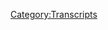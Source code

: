 {{DEFAULTSORT:
    #_TRANSCRIPT_0267:December 16, 2012
}}{{Transcript
    | title         = [[267: December 16, 2012]]
    | caption       = [https://knowledgefight.libsyn.com/knowledge-fight-december-16-2012 Listen to this episode on Libsyn]
    | episodeNumber = [[267: December 16, 2012|267]]
    | length        = 01:28:26
}}

{{MessageBox
    | header     = Warning: Bot Generated Content
    | text       = This transcript was automatically generated by transcription software and likely contains many mistakes and misattributions. Please check the audio for definitive quotes, attribution, and context.
    | image      = N3yvass4myg91.webp
    | imagewidth = 50px
    | id         = warning
}}

{{TranscriptBlock
    | name      = Unknown Speaker
    | timestamp = 00:00:00.000
    | text      = Andy in Kansas, you're on the air. Thanks for holding.
}}

{{TranscriptBlock
    | name      = Unknown Speaker
    | timestamp = 00:00:04.000
    | text      = Hello, Alex. I'm a first time caller. I'm a huge fan. I love your work.
}}

{{TranscriptBlock
    | name      = Unknown Speaker
    | timestamp = 00:00:07.280
    | text      = I love you.
}}

{{TranscriptBlock
    | name      = Unknown Speaker
    | timestamp = 00:00:07.679
    | text      = Hey, everybody. Welcome back to Knowledge Fight. I'm Dan.
}}

{{TranscriptBlock
    | name      = Unknown Speaker
    | timestamp = 00:00:09.839
    | text      = I'm Jordan.
}}

{{TranscriptBlock
    | name      = Unknown Speaker
    | timestamp = 00:00:10.320
    | text      = We're a couple dudes. I like to sit around,
}}

{{TranscriptBlock
    | name      = Unknown Speaker
    | timestamp = 00:00:11.759
    | text      = drink novelty beverages, and talk a little bit about Alex Jones.
}}

{{TranscriptBlock
    | name      = Unknown Speaker
    | timestamp = 00:00:14.640
    | text      = Oh, indeed we are, Dan.
}}

{{TranscriptBlock
    | name      = Unknown Speaker
    | timestamp = 00:00:16.480
    | text      = Jordan.
}}

{{TranscriptBlock
    | name      = Unknown Speaker
    | timestamp = 00:00:16.879
    | text      = Dan!
}}

{{TranscriptBlock
    | name      = Unknown Speaker
    | timestamp = 00:00:17.280
    | text      = Jordan.
}}

{{TranscriptBlock
    | name      = Unknown Speaker
    | timestamp = 00:00:17.920
    | text      = What was the longest you've had to go without hot water?
}}

{{TranscriptBlock
    | name      = Unknown Speaker
    | timestamp = 00:00:20.640
    | text      = I don't know. I can't imagine. It's been long. I mean, I've been in the woods for a couple
}}

{{TranscriptBlock
    | name      = Unknown Speaker
    | timestamp = 00:00:27.920
    | text      = days and stuff like that, like camping and stuff like that. But even those times, I think,
}}

{{TranscriptBlock
    | name      = Unknown Speaker
    | timestamp = 00:00:32.320
    | text      = you know, you could go a ways away and find a shower or hut or something like that.
}}

{{TranscriptBlock
    | name      = Unknown Speaker
    | timestamp = 00:00:36.640
    | text      = Right, right, right, right.
}}

{{TranscriptBlock
    | name      = Unknown Speaker
    | timestamp = 00:00:37.520
    | text      = Somewhere.
}}

{{TranscriptBlock
    | name      = Unknown Speaker
    | timestamp = 00:00:37.840
    | text      = Yeah, they usually have those in a campsite.
}}

{{TranscriptBlock
    | name      = Unknown Speaker
    | timestamp = 00:00:40.000
    | text      = I'm not talking about going to a KOA. I mean, like camping in the wood woods.
}}

{{TranscriptBlock
    | name      = Unknown Speaker
    | timestamp = 00:00:43.359
    | text      = Oh, in the wood woods?
}}

{{TranscriptBlock
    | name      = Unknown Speaker
    | timestamp = 00:00:44.399
    | text      = Yeah, but I still think maybe a day. Maybe? I don't know.
}}

{{TranscriptBlock
    | name      = Unknown Speaker
    | timestamp = 00:00:47.840
    | text      = I've never camped in the woods.
}}

{{TranscriptBlock
    | name      = Unknown Speaker
    | timestamp = 00:00:49.439
    | text      = No?
}}

{{TranscriptBlock
    | name      = Unknown Speaker
    | timestamp = 00:00:50.000
    | text      = No.
}}

{{TranscriptBlock
    | name      = Unknown Speaker
    | timestamp = 00:00:50.240
    | text      = You gotta do it.
}}

{{TranscriptBlock
    | name      = Unknown Speaker
    | timestamp = 00:00:51.439
    | text      = I don't think so.
}}

{{TranscriptBlock
    | name      = Unknown Speaker
    | timestamp = 00:00:51.920
    | text      = Gotta do it.
}}

{{TranscriptBlock
    | name      = Unknown Speaker
    | timestamp = 00:00:52.640
    | text      = No, it's scary out there.
}}

{{TranscriptBlock
    | name      = Unknown Speaker
    | timestamp = 00:00:53.920
    | text      = So fun.
}}

{{TranscriptBlock
    | name      = Unknown Speaker
    | timestamp = 00:00:54.560
    | text      = KOA.
}}

{{TranscriptBlock
    | name      = Unknown Speaker
    | timestamp = 00:00:55.119
    | text      = It's like living in a hotel, but you bring your own room.
}}

{{TranscriptBlock
    | name      = Unknown Speaker
    | timestamp = 00:00:58.320
    | text      = That's garbage. One time, so every year for the summer, my parents and I and my brother,
}}

{{TranscriptBlock
    | name      = Unknown Speaker
    | timestamp = 00:01:03.679
    | text      = we would drive across country to visit our relatives in California. And my parents would
}}

{{TranscriptBlock
    | name      = Unknown Speaker
    | timestamp = 00:01:07.439
    | text      = never pay for hotels. So along the way, we'd have to camp.
}}

{{TranscriptBlock
    | name      = Unknown Speaker
    | timestamp = 00:01:10.879
    | text      = That's fun.
}}

{{TranscriptBlock
    | name      = Unknown Speaker
    | timestamp = 00:01:11.760
    | text      = And get to camp.
}}

{{TranscriptBlock
    | name      = Unknown Speaker
    | timestamp = 00:01:12.719
    | text      = That's kind of fun.
}}

{{TranscriptBlock
    | name      = Unknown Speaker
    | timestamp = 00:01:13.599
    | text      = Sometimes you'd be at a national park and stuff like that, and that was great. But sometimes
}}

{{TranscriptBlock
    | name      = Unknown Speaker
    | timestamp = 00:01:16.959
    | text      = we would end up at KOA.
}}

{{TranscriptBlock
    | name      = Unknown Speaker
    | timestamp = 00:01:18.159
    | text      = Just on the side of the road.
}}

{{TranscriptBlock
    | name      = Unknown Speaker
    | timestamp = 00:01:19.599
    | text      = Yeah, we were at one and we were like, I was just like, I wanted a fucking hotel because
}}

{{TranscriptBlock
    | name      = Unknown Speaker
    | timestamp = 00:01:25.599
    | text      = it had been like two days we've been on the road or so, and I'm just fucking tired of
}}

{{TranscriptBlock
    | name      = Unknown Speaker
    | timestamp = 00:01:30.000
    | text      = these campsites. And so we go to a KOA place and my dad's all like setting up the tent
}}

{{TranscriptBlock
    | name      = Unknown Speaker
    | timestamp = 00:01:35.359
    | text      = and he's all excited about like, ah, this is great, isn't it?
}}

{{TranscriptBlock
    | name      = Unknown Speaker
    | timestamp = 00:01:38.719
    | text      = Oh man, he's the dad from Calvin and Hobbes.
}}

{{TranscriptBlock
    | name      = Unknown Speaker
    | timestamp = 00:01:41.120
    | text      = There is a little bit of that streak, but he's excited about the like nailing in the
}}

{{TranscriptBlock
    | name      = Unknown Speaker
    | timestamp = 00:01:45.120
    | text      = stakes and the tent and stuff. And I point over to just behind some bushes and I'm like,
}}

{{TranscriptBlock
    | name      = Unknown Speaker
    | timestamp = 00:01:50.159
    | text      = dad, that is a shopping mall. We are feet away from a shopping mall. This is not camping.
}}

{{TranscriptBlock
    | name      = Unknown Speaker
    | timestamp = 00:01:58.719
    | text      = He got really sour about that.
}}

{{TranscriptBlock
    | name      = Unknown Speaker
    | timestamp = 00:02:00.480
    | text      = Yeah, that kind of takes the wind out of your sails there.
}}

{{TranscriptBlock
    | name      = Unknown Speaker
    | timestamp = 00:02:04.000
    | text      = Yeah. But then another time we were at an actual like out in the woods woods kind of
}}

{{TranscriptBlock
    | name      = Unknown Speaker
    | timestamp = 00:02:08.159
    | text      = camp place and a moose wandered into the campground.
}}

{{TranscriptBlock
    | name      = Unknown Speaker
    | timestamp = 00:02:12.560
    | text      = Oh, that's, that's intense.
}}

{{TranscriptBlock
    | name      = Unknown Speaker
    | timestamp = 00:02:13.919
    | text      = Yeah. That's scarier than you think.
}}

{{TranscriptBlock
    | name      = Unknown Speaker
    | timestamp = 00:02:16.080
    | text      = Yeah, no, absolutely. They're fucking huge.
}}

{{TranscriptBlock
    | name      = Unknown Speaker
    | timestamp = 00:02:18.240
    | text      = Or a lot bigger than you think.
}}

{{TranscriptBlock
    | name      = Unknown Speaker
    | timestamp = 00:02:19.840
    | text      = They're, they're well, like their shoulders are well above your height.
}}

{{TranscriptBlock
    | name      = Unknown Speaker
    | timestamp = 00:02:23.120
    | text      = Everybody, well, especially at that age, I was probably like 12 or something. Everybody
}}

{{TranscriptBlock
    | name      = Unknown Speaker
    | timestamp = 00:02:26.560
    | text      = likes to think of like bullwinkle and stuff. Real moose. Anyway, it's been, I don't think
}}

{{TranscriptBlock
    | name      = Unknown Speaker
    | timestamp = 00:02:32.319
    | text      = I've gone a long time without hot water.
}}

{{TranscriptBlock
    | name      = Unknown Speaker
    | timestamp = 00:02:33.840
    | text      = It's been since Monday and it won't be until Friday for me.
}}

{{TranscriptBlock
    | name      = Unknown Speaker
    | timestamp = 00:02:37.039
    | text      = Wait, let me walk that back. I live in an apartment now with very inconsistent hot water.
}}

{{TranscriptBlock
    | name      = Unknown Speaker
    | timestamp = 00:02:42.080
    | text      = Well, well, yeah. So I think I kind of have been living for two
}}

{{TranscriptBlock
    | name      = Unknown Speaker
    | timestamp = 00:02:45.360
    | text      = years without hot water. At least not on demand.
}}

{{TranscriptBlock
    | name      = Unknown Speaker
    | timestamp = 00:02:48.719
    | text      = Yeah. In my old place, there were plenty of winters where A, the heat entirely wouldn't
}}

{{TranscriptBlock
    | name      = Unknown Speaker
    | timestamp = 00:02:53.840
    | text      = work. For me, it was even in like fall and summer.
}}

{{TranscriptBlock
    | name      = Unknown Speaker
    | timestamp = 00:02:56.560
    | text      = Like it's not about the pipes. Oh man.
}}

{{TranscriptBlock
    | name      = Unknown Speaker
    | timestamp = 00:02:58.319
    | text      = It's just about this stupid building. That's why I've got to move.
}}

{{TranscriptBlock
    | name      = Unknown Speaker
    | timestamp = 00:03:02.639
    | text      = Anyway, I know a lot about Alex Jones. And I know a lot about cold water.
}}

{{TranscriptBlock
    | name      = Unknown Speaker
    | timestamp = 00:03:07.039
    | text      = Especially in the next few days. But I don't know anything about Alex Jones.
}}

{{TranscriptBlock
    | name      = Unknown Speaker
    | timestamp = 00:03:09.439
    | text      = Uh, and that is our show, our fun. We talk about water and Alex Jones.
}}

{{TranscriptBlock
    | name      = Unknown Speaker
    | timestamp = 00:03:14.400
    | text      = That's what we do. Uh, we got an episode to do here today.
}}

{{TranscriptBlock
    | name      = Unknown Speaker
    | timestamp = 00:03:16.800
    | text      = I think it'll be some fun, but before we get to it, got to give a shout out to some new
}}

{{TranscriptBlock
    | name      = Unknown Speaker
    | timestamp = 00:03:20.719
    | text      = folks who signed up and are supporting the show. So first of all, I'd like to say thank
}}

{{TranscriptBlock
    | name      = Unknown Speaker
    | timestamp = 00:03:24.719
    | text      = you to Jose. You are now a policy wonk. I'm a policy wonk.
}}

{{TranscriptBlock
    | name      = Unknown Speaker
    | timestamp = 00:03:28.719
    | text      = Thank you, Jose. Thank you very much, Jose.
}}

{{TranscriptBlock
    | name      = Unknown Speaker
    | timestamp = 00:03:30.479
    | text      = Next, Phantom T. You are now a policy wonk. I'm a policy wonk.
}}

{{TranscriptBlock
    | name      = Unknown Speaker
    | timestamp = 00:03:34.879
    | text      = Thank you very much, Phantom T. That sounds like a partner for Master P.
}}

{{TranscriptBlock
    | name      = Unknown Speaker
    | timestamp = 00:03:39.039
    | text      = It could be, yeah. It could have been one of the no limits
}}

{{TranscriptBlock
    | name      = Unknown Speaker
    | timestamp = 00:03:41.439
    | text      = soldiers smoking on their dojo. Absolutely. That would have been great.
}}

{{TranscriptBlock
    | name      = Unknown Speaker
    | timestamp = 00:03:44.080
    | text      = Yeah. Also, Nathan. Not so much of a good rap name, but a great name nonetheless.
}}

{{TranscriptBlock
    | name      = Unknown Speaker
    | timestamp = 00:03:49.039
    | text      = Famous hot dogs. Nathan, thank you for your policy wonk.
}}

{{TranscriptBlock
    | name      = Unknown Speaker
    | timestamp = 00:03:52.560
    | text      = I'm a policy wonk. Thank you very much, David.
}}

{{TranscriptBlock
    | name      = Unknown Speaker
    | timestamp = 00:03:54.960
    | text      = Next, Ben. Thank you so much. You are now a policy wonk.
}}

{{TranscriptBlock
    | name      = Unknown Speaker
    | timestamp = 00:03:57.759
    | text      = I'm a policy wonk. Thank you very much, Ben.
}}

{{TranscriptBlock
    | name      = Unknown Speaker
    | timestamp = 00:04:00.000
    | text      = Finally, I'd like to say thank you to somebody who elevated on a little bit of a higher level.
}}

{{TranscriptBlock
    | name      = Unknown Speaker
    | timestamp = 00:04:03.199
    | text      = And we appreciate it also very much. So Jay, you are now a technocrat.
}}

{{TranscriptBlock
    | name      = Unknown Speaker
    | timestamp = 00:04:07.520
    | text      = I'm a policy wonk. Four stars. Go home to your mother and tell her you're brilliant.
}}

{{TranscriptBlock
    | name      = Unknown Speaker
    | timestamp = 00:04:12.159
    | text      = Someone, someone sodomite sent me a bucket of poop.
}}

{{TranscriptBlock
    | name      = Unknown Speaker
    | timestamp = 00:04:14.800
    | text      = Daddy shark. Bomp, bomp, bomp, bomp, bomp. Jar Jar Binks has a Caribbean black accent.
}}

{{TranscriptBlock
    | name      = Unknown Speaker
    | timestamp = 00:04:21.519
    | text      = He's a loser little, little titty baby. I don't want to hate black people.
}}

{{TranscriptBlock
    | name      = Unknown Speaker
    | timestamp = 00:04:26.240
    | text      = I renounce Jesus Christ. Thank you so much, Jay.
}}

{{TranscriptBlock
    | name      = Unknown Speaker
    | timestamp = 00:04:29.040
    | text      = Thank you very much, Jay. If you're out there listening
}}

{{TranscriptBlock
    | name      = Unknown Speaker
    | timestamp = 00:04:30.959
    | text      = and you're thinking, hey, I'd like to support this show.
}}

{{TranscriptBlock
    | name      = Unknown Speaker
    | timestamp = 00:04:32.639
    | text      = These guys are pretty all right in my book. They admit when they don't know what a rock or a bark
}}

{{TranscriptBlock
    | name      = Unknown Speaker
    | timestamp = 00:04:37.120
    | text      = is. You're killing me with this. Just poking you where you tend to.
}}

{{TranscriptBlock
    | name      = Unknown Speaker
    | timestamp = 00:04:42.800
    | text      = You can do that by you can support us by going to knowledge fight.com,
}}

{{TranscriptBlock
    | name      = Unknown Speaker
    | timestamp = 00:04:45.839
    | text      = clicking that button says support the show. We would appreciate it.
}}

{{TranscriptBlock
    | name      = Unknown Speaker
    | timestamp = 00:04:48.160
    | text      = Please do. So Jordan, on our last episode,
}}

{{TranscriptBlock
    | name      = Unknown Speaker
    | timestamp = 00:04:50.480
    | text      = we started our Sandy Hook investigation and I warned you that there was a decent chance
}}

{{TranscriptBlock
    | name      = Unknown Speaker
    | timestamp = 00:04:54.560
    | text      = I was just going to barrel through. Right.
}}

{{TranscriptBlock
    | name      = Unknown Speaker
    | timestamp = 00:04:56.399
    | text      = And I have today, we're going to be going over December 16th,
}}

{{TranscriptBlock
    | name      = Unknown Speaker
    | timestamp = 00:04:59.839
    | text      = uh, 2012. And that is because the 15th was a Saturday. Alex had no show.
}}

{{TranscriptBlock
    | name      = Unknown Speaker
    | timestamp = 00:05:04.240
    | text      = So he had some time to regroup, figure out what his narrative was going to be.
}}

{{TranscriptBlock
    | name      = Unknown Speaker
    | timestamp = 00:05:07.279
    | text      = Cause we, I know, uh, that, uh, it would be wrong to say anything too definitive,
}}

{{TranscriptBlock
    | name      = Unknown Speaker
    | timestamp = 00:05:12.959
    | text      = but you saw a lot of, uh oh, on a Wednesday's episode,
}}

{{TranscriptBlock
    | name      = Unknown Speaker
    | timestamp = 00:05:16.879
    | text      = a lot of trying to figure out where he was going to land on things.
}}

{{TranscriptBlock
    | name      = Unknown Speaker
    | timestamp = 00:05:20.560
    | text      = It was all the arrows pointing to Bugs Bunny, Bugs Bunny's hole the whole time.
}}

{{TranscriptBlock
    | name      = Unknown Speaker
    | timestamp = 00:05:24.560
    | text      = Yeah. And nothing helps resolve that
}}

{{TranscriptBlock
    | name      = Unknown Speaker
    | timestamp = 00:05:26.800
    | text      = sort of thing like a day off. So I assumed that, you know,
}}

{{TranscriptBlock
    | name      = Unknown Speaker
    | timestamp = 00:05:30.240
    | text      = the Sunday show we're going to come in, he's going to have his narrative together.
}}

{{TranscriptBlock
    | name      = Unknown Speaker
    | timestamp = 00:05:34.160
    | text      = And we'll find out if that's the case, uh, here on today's episode.
}}

{{TranscriptBlock
    | name      = Unknown Speaker
    | timestamp = 00:05:37.680
    | text      = Um, I opted not to do a present day episode, mostly because I don't care.
}}

{{TranscriptBlock
    | name      = Unknown Speaker
    | timestamp = 00:05:41.759
    | text      = Um, it's just traumatic. I don't care. I just assumed he did a Bernie
}}

{{TranscriptBlock
    | name      = Unknown Speaker
    | timestamp = 00:05:46.079
    | text      = Sanders impression. Bernie announced.
}}

{{TranscriptBlock
    | name      = Unknown Speaker
    | timestamp = 00:05:48.879
    | text      = Yeah, of course. So of course. Yeah.
}}

{{TranscriptBlock
    | name      = Unknown Speaker
    | timestamp = 00:05:50.720
    | text      = I don't really have a whole lot of intellectual curiosity or even
}}

{{TranscriptBlock
    | name      = Unknown Speaker
    | timestamp = 00:05:56.560
    | text      = narrative puncturing curiosity about whatever he's saying now.
}}

{{TranscriptBlock
    | name      = Unknown Speaker
    | timestamp = 00:06:00.639
    | text      = Like if Roger actually goes to jail early, we might check in.
}}

{{TranscriptBlock
    | name      = Unknown Speaker
    | timestamp = 00:06:04.079
    | text      = Oh, that'd be fun. Or, you know,
}}

{{TranscriptBlock
    | name      = Unknown Speaker
    | timestamp = 00:06:05.600
    | text      = we'll check in down the line. I'm not saying I'm abandoning the present,
}}

{{TranscriptBlock
    | name      = Unknown Speaker
    | timestamp = 00:06:08.079
    | text      = but it just does not hold as much interest or, uh, like priority to me
}}

{{TranscriptBlock
    | name      = Unknown Speaker
    | timestamp = 00:06:12.160
    | text      = as some of these other things. And we aren't, we are not, uh, or we
}}

{{TranscriptBlock
    | name      = Unknown Speaker
    | timestamp = 00:06:16.160
    | text      = cannot allow ourselves to be, uh, uh, uh, slaves to the whim of
}}

{{TranscriptBlock
    | name      = Unknown Speaker
    | timestamp = 00:06:21.199
    | text      = whatever's happening, right? You know, like we can't, we can't be
}}

{{TranscriptBlock
    | name      = Unknown Speaker
    | timestamp = 00:06:23.920
    | text      = following in his wake if we want to do the show that we want to do.
}}

{{TranscriptBlock
    | name      = Unknown Speaker
    | timestamp = 00:06:28.160
    | text      = So we're not a monster of the week show, man. We don't do that.
}}

{{TranscriptBlock
    | name      = Unknown Speaker
    | timestamp = 00:06:31.519
    | text      = We're not X-Files. We will do, uh, present day episodes, uh,
}}

{{TranscriptBlock
    | name      = Unknown Speaker
    | timestamp = 00:06:35.600
    | text      = eventually, maybe even next week. It's entirely possible, but this is
}}

{{TranscriptBlock
    | name      = Unknown Speaker
    | timestamp = 00:06:38.720
    | text      = what I'm so much more interested in right now and will be, uh, where,
}}

{{TranscriptBlock
    | name      = Unknown Speaker
    | timestamp = 00:06:43.600
    | text      = where I spend more of my time. We're breaking bad. This is a, we're,
}}

{{TranscriptBlock
    | name      = Unknown Speaker
    | timestamp = 00:06:47.600
    | text      = we're in bottle episode territory. Bottle month.
}}

{{TranscriptBlock
    | name      = Unknown Speaker
    | timestamp = 00:06:50.480
    | text      = Yeah. Uh, just all this Sandy hooks.
}}

{{TranscriptBlock
    | name      = Unknown Speaker
    | timestamp = 00:06:54.879
    | text      = Oh boy. And so, uh, I gave this caveat at the beginning of Wednesday's
}}

{{TranscriptBlock
    | name      = Unknown Speaker
    | timestamp = 00:06:59.759
    | text      = episode that, uh, that episode wasn't too bad. Right.
}}

{{TranscriptBlock
    | name      = Unknown Speaker
    | timestamp = 00:07:03.759
    | text      = And I will say that I don't think that this one is even too bad.
}}

{{TranscriptBlock
    | name      = Unknown Speaker
    | timestamp = 00:07:06.879
    | text      = God. I don't think he's gotten too bad yet. He's bad, but he's not too bad.
}}

{{TranscriptBlock
    | name      = Unknown Speaker
    | timestamp = 00:07:12.079
    | text      = So don't expect him to like be throwing around anything that will be,
}}

{{TranscriptBlock
    | name      = Unknown Speaker
    | timestamp = 00:07:16.319
    | text      = I don't know what is exactly something that would be traumatic for someone
}}

{{TranscriptBlock
    | name      = Unknown Speaker
    | timestamp = 00:07:20.480
    | text      = to hear, but I don't think he gets into any of that territory here on
}}

{{TranscriptBlock
    | name      = Unknown Speaker
    | timestamp = 00:07:24.079
    | text      = this show. So we're safe in terms of disgust.
}}

{{TranscriptBlock
    | name      = Unknown Speaker
    | timestamp = 00:07:27.839
    | text      = This is almost going to make the hammer drop even more horrific.
}}

{{TranscriptBlock
    | name      = Unknown Speaker
    | timestamp = 00:07:31.759
    | text      = I think that what we find in this episode makes it so much more
}}

{{TranscriptBlock
    | name      = Unknown Speaker
    | timestamp = 00:07:35.360
    | text      = depressing that we know where it ends up. So anyway, uh, in this first
}}

{{TranscriptBlock
    | name      = Unknown Speaker
    | timestamp = 00:07:42.480
    | text      = clip, uh, we get where Alex is starting off the show. And by this
}}

{{TranscriptBlock
    | name      = Unknown Speaker
    | timestamp = 00:07:46.480
    | text      = point, they've found out that it is Adam Lanza, who was the perpetrator
}}

{{TranscriptBlock
    | name      = Unknown Speaker
    | timestamp = 00:07:50.079
    | text      = of the shooting because by Sunday, a lot of information has come out.
}}

{{TranscriptBlock
    | name      = Unknown Speaker
    | timestamp = 00:07:53.279
    | text      = There's reporting on it. Um, and so here's Alex's take on it and what
}}

{{TranscriptBlock
    | name      = Unknown Speaker
    | timestamp = 00:07:57.519
    | text      = he thinks is the most important piece. Well, let's be clear here,
}}

{{TranscriptBlock
    | name      = Unknown Speaker
    | timestamp = 00:08:02.000
    | text      = ladies and gentlemen, wild horses could not pull me away on this Sunday.
}}

{{TranscriptBlock
    | name      = Unknown Speaker
    | timestamp = 00:08:09.680
    | text      = I like that. I like that he said that as if he had time traveled and
}}

{{TranscriptBlock
    | name      = Unknown Speaker
    | timestamp = 00:08:14.000
    | text      = listened to our episode where I was like, I'm sure he wished he didn't
}}

{{TranscriptBlock
    | name      = Unknown Speaker
    | timestamp = 00:08:17.920
    | text      = show up that day. Opens Sunday shows like wild horses could keep me for
}}

{{TranscriptBlock
    | name      = Unknown Speaker
    | timestamp = 00:08:22.319
    | text      = this day. I almost heard him say Dan, which doesn't speak much for my
}}

{{TranscriptBlock
    | name      = Unknown Speaker
    | timestamp = 00:08:28.319
    | text      = mental state worldwide broadcast.
}}

{{TranscriptBlock
    | name      = Unknown Speaker
    | timestamp = 00:08:31.920
    | text      = Thank you so much for joining us today. And we are going to be here for
}}

{{TranscriptBlock
    | name      = Unknown Speaker
    | timestamp = 00:08:37.919
    | text      = the next two hours. Obviously, Friday morning, we had the Connecticut
}}

{{TranscriptBlock
    | name      = Unknown Speaker
    | timestamp = 00:08:42.480
    | text      = mass shooting 20 dead children, seven dead adults. We now have at least
}}

{{TranscriptBlock
    | name      = Unknown Speaker
    | timestamp = 00:08:46.960
    | text      = the mainstream media's image. Uh, after blaming, uh, his brother and
}}

{{TranscriptBlock
    | name      = Unknown Speaker
    | timestamp = 00:08:52.320
    | text      = others, we have a mainstream media report on who supposedly did this.
}}

{{TranscriptBlock
    | name      = Unknown Speaker
    | timestamp = 00:08:57.360
    | text      = And we're going to be breaking those down. But today I want to drill into
}}

{{TranscriptBlock
    | name      = Unknown Speaker
    | timestamp = 00:09:01.840
    | text      = not just the people attacking the second amendment savagely and viciously
}}

{{TranscriptBlock
    | name      = Unknown Speaker
    | timestamp = 00:09:07.759
    | text      = right now, and the attacks that we're now seeing entered in legislation,
}}

{{TranscriptBlock
    | name      = Unknown Speaker
    | timestamp = 00:09:11.679
    | text      = but also via executive order that Obama's talking about outside of law,
}}

{{TranscriptBlock
    | name      = Unknown Speaker
    | timestamp = 00:09:15.679
    | text      = restricting our guns. I want to look at the psychology of the control
}}

{{TranscriptBlock
    | name      = Unknown Speaker
    | timestamp = 00:09:19.759
    | text      = freaks, uh, throughout history that always seek to disarm the people.
}}

{{TranscriptBlock
    | name      = Unknown Speaker
    | timestamp = 00:09:25.759
    | text      = So this is what he's more interested in. I think the supposedly the
}}

{{TranscriptBlock
    | name      = Unknown Speaker
    | timestamp = 00:09:29.600
    | text      = mainstream media is saying it's him. I don't know. I think it's still on
}}

{{TranscriptBlock
    | name      = Unknown Speaker
    | timestamp = 00:09:34.559
    | text      = the cusp of being inappropriate. I mean, I think it's probably
}}

{{TranscriptBlock
    | name      = Unknown Speaker
    | timestamp = 00:09:37.440
    | text      = inappropriate, but supposedly is inappropriate. I don't think it's
}}

{{TranscriptBlock
    | name      = Unknown Speaker
    | timestamp = 00:09:40.480
    | text      = monstrous yet at this point. I know that's the question we're going to
}}

{{TranscriptBlock
    | name      = Unknown Speaker
    | timestamp = 00:09:43.440
    | text      = have to keep coming back to is like, is this monstrous? Right. And I think
}}

{{TranscriptBlock
    | name      = Unknown Speaker
    | timestamp = 00:09:48.080
    | text      = because of the initial, uh, speculative, uh, inaccurate reports that
}}

{{TranscriptBlock
    | name      = Unknown Speaker
    | timestamp = 00:09:53.360
    | text      = were coming out, I think to a certain extent, a day, a day and a half, two
}}

{{TranscriptBlock
    | name      = Unknown Speaker
    | timestamp = 00:09:57.120
    | text      = days later, you could still have like, we might get more information on
}}

{{TranscriptBlock
    | name      = Unknown Speaker
    | timestamp = 00:10:01.279
    | text      = this and it might end up, uh, that this is wrong also. Right. But that's
}}

{{TranscriptBlock
    | name      = Unknown Speaker
    | timestamp = 00:10:06.480
    | text      = just a function of reporting and it being a developing story, uh, not of
}}

{{TranscriptBlock
    | name      = Unknown Speaker
    | timestamp = 00:10:11.200
    | text      = a coverup or anything like that, which is what he's sort of suggesting.
}}

{{TranscriptBlock
    | name      = Unknown Speaker
    | timestamp = 00:10:14.879
    | text      = It's not as monstrous as William Happer leading a climate change panel.
}}

{{TranscriptBlock
    | name      = Unknown Speaker
    | timestamp = 00:10:20.000
    | text      = You know what I'm saying? No, you're not happy about that. He might have
}}

{{TranscriptBlock
    | name      = Unknown Speaker
    | timestamp = 00:10:23.679
    | text      = popped up. I believe he popped up in my episode, I think. I believe so.
}}

{{TranscriptBlock
    | name      = Unknown Speaker
    | timestamp = 00:10:27.519
    | text      = Yeah, yeah, yeah. I think that's not a good sign. Yeah. I don't, uh, I don't
}}

{{TranscriptBlock
    | name      = Unknown Speaker
    | timestamp = 00:10:31.679
    | text      = think that bodes well for, uh, uh, the climate that is a change. No, no, it
}}

{{TranscriptBlock
    | name      = Unknown Speaker
    | timestamp = 00:10:36.480
    | text      = does not. Um, so like I said, I think that that's still kind of like meh. I
}}

{{TranscriptBlock
    | name      = Unknown Speaker
    | timestamp = 00:10:41.759
    | text      = don't like the idea that he wants to spend most of the rest of his show
}}

{{TranscriptBlock
    | name      = Unknown Speaker
    | timestamp = 00:10:46.000
    | text      = talking about the psychology of gun grabbers. Right. That seems like the
}}

{{TranscriptBlock
    | name      = Unknown Speaker
    | timestamp = 00:10:49.519
    | text      = wrong use of time. Could be. It might, it might be the wrong thing to focus
}}

{{TranscriptBlock
    | name      = Unknown Speaker
    | timestamp = 00:10:53.840
    | text      = on. God, imagine if Obama had declared a national emergency in order to get
}}

{{TranscriptBlock
    | name      = Unknown Speaker
    | timestamp = 00:10:57.759
    | text      = gun laws passed. Oh boy. So in this next clip though, you hear Alex say
}}

{{TranscriptBlock
    | name      = Unknown Speaker
    | timestamp = 00:11:03.279
    | text      = something that is very comforting at the beginning of the clip and then
}}

{{TranscriptBlock
    | name      = Unknown Speaker
    | timestamp = 00:11:06.799
    | text      = wander into very un, uh, territory that doesn't inspire confidence, but it
}}

{{TranscriptBlock
    | name      = Unknown Speaker
    | timestamp = 00:11:12.399
    | text      = starts pretty well. If you believe the official story, and I tend to only
}}

{{TranscriptBlock
    | name      = Unknown Speaker
    | timestamp = 00:11:16.480
    | text      = because this fits in with the real, cause there's been some stage ones that
}}

{{TranscriptBlock
    | name      = Unknown Speaker
    | timestamp = 00:11:20.399
    | text      = even come out before like Sirhan, Sirhan and other events. But when you
}}

{{TranscriptBlock
    | name      = Unknown Speaker
    | timestamp = 00:11:24.240
    | text      = have a real mass shooting like this, it's always the same thing. Almost
}}

{{TranscriptBlock
    | name      = Unknown Speaker
    | timestamp = 00:11:27.840
    | text      = every case, it's a white male, white, sometimes Hispanic or Asian. If you
}}

{{TranscriptBlock
    | name      = Unknown Speaker
    | timestamp = 00:11:32.320
    | text      = just want to profile it from a law enforcement perspective. Okay. Just
}}

{{TranscriptBlock
    | name      = Unknown Speaker
    | timestamp = 00:11:36.159
    | text      = almost unheard of to have a black mass shooter for whatever reason. Um, just
}}

{{TranscriptBlock
    | name      = Unknown Speaker
    | timestamp = 00:11:39.840
    | text      = just profiling here, almost all white, Caucasian, uh, 25, 18, 25.
}}

{{TranscriptBlock
    | name      = Unknown Speaker
    | timestamp = 00:11:45.279
    | text      = Uh, generally even closer to 20. And normally they are mentally ill. They've
}}

{{TranscriptBlock
    | name      = Unknown Speaker
    | timestamp = 00:11:52.799
    | text      = normally been in psychiatric care. A lot of times it is, uh, something
}}

{{TranscriptBlock
    | name      = Unknown Speaker
    | timestamp = 00:11:57.360
    | text      = they've dealt with their whole life. Uh, autism of course has gone from one
}}

{{TranscriptBlock
    | name      = Unknown Speaker
    | timestamp = 00:12:01.759
    | text      = in 25,000, 30 years ago to one in 58. Now, according to the British
}}

{{TranscriptBlock
    | name      = Unknown Speaker
    | timestamp = 00:12:06.720
    | text      = medical journal and the medical journals here in the United States, we
}}

{{TranscriptBlock
    | name      = Unknown Speaker
    | timestamp = 00:12:09.440
    | text      = have similar numbers to what they have in England. You can debate whether
}}

{{TranscriptBlock
    | name      = Unknown Speaker
    | timestamp = 00:12:12.000
    | text      = it's one in 37 or one in 120. But the numbers globally in the Western
}}

{{TranscriptBlock
    | name      = Unknown Speaker
    | timestamp = 00:12:17.840
    | text      = world are settling in at about one in 58. This is just a name of all sorts
}}

{{TranscriptBlock
    | name      = Unknown Speaker
    | timestamp = 00:12:21.600
    | text      = of people, brain damaged in utero from different chemicals and things that
}}

{{TranscriptBlock
    | name      = Unknown Speaker
    | timestamp = 00:12:26.080
    | text      = are in the food chain and then things that they also get once they're
}}

{{TranscriptBlock
    | name      = Unknown Speaker
    | timestamp = 00:12:29.600
    | text      = born. And of course Nirvana's album. Like a selective lobotomy. So I don't
}}

{{TranscriptBlock
    | name      = Unknown Speaker
    | timestamp = 00:12:34.080
    | text      = like that characterization of people who are on the autism spectrum, first
}}

{{TranscriptBlock
    | name      = Unknown Speaker
    | timestamp = 00:12:37.919
    | text      = of all. And then second of all, that clip is to me, the path of Alex
}}

{{TranscriptBlock
    | name      = Unknown Speaker
    | timestamp = 00:12:42.480
    | text      = Jones, because it starts with, if you believe the official story and I
}}

{{TranscriptBlock
    | name      = Unknown Speaker
    | timestamp = 00:12:47.200
    | text      = tend to, which is good. Which doesn't sound accurate though.
}}

{{TranscriptBlock
    | name      = Unknown Speaker
    | timestamp = 00:12:51.440
    | text      = It's not great. That is not a good reporting, but at least he is
}}

{{TranscriptBlock
    | name      = Unknown Speaker
    | timestamp = 00:12:57.279
    | text      = indicating that I think this might be real. But then when he starts giving
}}

{{TranscriptBlock
    | name      = Unknown Speaker
    | timestamp = 00:13:01.039
    | text      = his reasons for why he thinks it might be real, he's like, because of
}}

{{TranscriptBlock
    | name      = Unknown Speaker
    | timestamp = 00:13:05.279
    | text      = vaccines turning everyone into autistic people who are brain damaged and
}}

{{TranscriptBlock
    | name      = Unknown Speaker
    | timestamp = 00:13:09.600
    | text      = then go kill people. That's not great. No, the path is very bad. The
}}

{{TranscriptBlock
    | name      = Unknown Speaker
    | timestamp = 00:13:13.600
    | text      = beginning point is it's right there close to acceptable. He just doesn't
}}

{{TranscriptBlock
    | name      = Unknown Speaker
    | timestamp = 00:13:18.240
    | text      = know where to end a thought. Yeah. If he just ended it with, I believe
}}

{{TranscriptBlock
    | name      = Unknown Speaker
    | timestamp = 00:13:22.080
    | text      = the, I think I believe the official story. I tend to believe the official
}}

{{TranscriptBlock
    | name      = Unknown Speaker
    | timestamp = 00:13:25.440
    | text      = story, period. New thought. That would be fine. Yep. And that sort of
}}

{{TranscriptBlock
    | name      = Unknown Speaker
    | timestamp = 00:13:31.519
    | text      = same mentality carries on into this next clip, that same path, that
}}

{{TranscriptBlock
    | name      = Unknown Speaker
    | timestamp = 00:13:35.279
    | text      = same weird journey from a defensible place into a real, not, not
}}

{{TranscriptBlock
    | name      = Unknown Speaker
    | timestamp = 00:13:39.919
    | text      = defensible. It was actually knock. First off, I just want to extend my
}}

{{TranscriptBlock
    | name      = Unknown Speaker
    | timestamp = 00:13:44.879
    | text      = condolences to the families and the survivors from the tragic
}}

{{TranscriptBlock
    | name      = Unknown Speaker
    | timestamp = 00:13:50.000
    | text      = Connecticut shooting that happened Friday morning. Good on you. I myself
}}

{{TranscriptBlock
    | name      = Unknown Speaker
    | timestamp = 00:13:53.840
    | text      = have three children, one of them, a four year old girl, and we were all
}}

{{TranscriptBlock
    | name      = Unknown Speaker
    | timestamp = 00:13:58.960
    | text      = very depressed and very upset up here on Friday because I think almost
}}

{{TranscriptBlock
    | name      = Unknown Speaker
    | timestamp = 00:14:02.879
    | text      = the whole crew has children and most of us have young children.
}}

{{TranscriptBlock
    | name      = Unknown Speaker
    | timestamp = 00:14:08.399
    | text      = And when you see a robot, because that's what this guy was like, and
}}

{{TranscriptBlock
    | name      = Unknown Speaker
    | timestamp = 00:14:15.200
    | text      = it's an incredible, if you had to profile subset of people that keep
}}

{{TranscriptBlock
    | name      = Unknown Speaker
    | timestamp = 00:14:18.879
    | text      = doing these things, even though mass shootings are flat in the last 20
}}

{{TranscriptBlock
    | name      = Unknown Speaker
    | timestamp = 00:14:22.720
    | text      = years, about the same every year, this year has actually been worse than
}}

{{TranscriptBlock
    | name      = Unknown Speaker
    | timestamp = 00:14:26.639
    | text      = the last decade or so statistically, but overall it's flat. You can pull
}}

{{TranscriptBlock
    | name      = Unknown Speaker
    | timestamp = 00:14:30.879
    | text      = those numbers up. And the reason, the reason that it's gone up is because
}}

{{TranscriptBlock
    | name      = Unknown Speaker
    | timestamp = 00:14:35.840
    | text      = of all these people on these psych meds, which is what the argument
}}

{{TranscriptBlock
    | name      = Unknown Speaker
    | timestamp = 00:14:39.440
    | text      = he's making. So now you still really do like to see him offer
}}

{{TranscriptBlock
    | name      = Unknown Speaker
    | timestamp = 00:14:44.240
    | text      = condolences to the families. Right. Because that does indicate that he
}}

{{TranscriptBlock
    | name      = Unknown Speaker
    | timestamp = 00:14:48.320
    | text      = does know that this is real. He knows. He knows. He knows. Yeah. Everybody,
}}

{{TranscriptBlock
    | name      = Unknown Speaker
    | timestamp = 00:14:53.039
    | text      = everybody at InfoWars knows. He wouldn't behave this way if there wasn't
}}

{{TranscriptBlock
    | name      = Unknown Speaker
    | timestamp = 00:14:56.879
    | text      = an awareness on some level that like, whatever I end up saying eventually,
}}

{{TranscriptBlock
    | name      = Unknown Speaker
    | timestamp = 00:15:01.679
    | text      = and I don't know if he, I don't know how much awareness he has of even
}}

{{TranscriptBlock
    | name      = Unknown Speaker
    | timestamp = 00:15:04.720
    | text      = that, but like, no matter where the end of this road is, the beginning of
}}

{{TranscriptBlock
    | name      = Unknown Speaker
    | timestamp = 00:15:09.440
    | text      = the road is awareness that this is real. Yeah. And that's, that's good,
}}

{{TranscriptBlock
    | name      = Unknown Speaker
    | timestamp = 00:15:14.399
    | text      = but also way worse. It makes, yeah, it makes the eventual InfoWars
}}

{{TranscriptBlock
    | name      = Unknown Speaker
    | timestamp = 00:15:19.200
    | text      = harassment of these, these people so much more dirty, so much more
}}

{{TranscriptBlock
    | name      = Unknown Speaker
    | timestamp = 00:15:28.080
    | text      = like intentional and disgusting in that he's, he can empathize and he
}}

{{TranscriptBlock
    | name      = Unknown Speaker
    | timestamp = 00:15:34.000
    | text      = can respect that, holy shit, these mass shootings are entirely possible.
}}

{{TranscriptBlock
    | name      = Unknown Speaker
    | timestamp = 00:15:38.960
    | text      = They are increasing and my children are at risk, which if that's where
}}

{{TranscriptBlock
    | name      = Unknown Speaker
    | timestamp = 00:15:43.600
    | text      = you got to go to understand it, I get it. It's wrong.
}}

{{TranscriptBlock
    | name      = Unknown Speaker
    | timestamp = 00:15:48.480
    | text      = It's like an elementary way to empathize, but if you get there, you
}}

{{TranscriptBlock
    | name      = Unknown Speaker
    | timestamp = 00:15:51.840
    | text      = get there. Yeah. To some extent. I mean, it's not, it's, it's kind of,
}}

{{TranscriptBlock
    | name      = Unknown Speaker
    | timestamp = 00:15:55.360
    | text      = it's a little bit like that, uh, you know, I have three daughters, so I
}}

{{TranscriptBlock
    | name      = Unknown Speaker
    | timestamp = 00:15:59.919
    | text      = understand what it's like when women and you're like, that's not right.
}}

{{TranscriptBlock
    | name      = Unknown Speaker
    | timestamp = 00:16:06.960
    | text      = I agree with you, but when we're dealing with Alex Jones, that's a
}}

{{TranscriptBlock
    | name      = Unknown Speaker
    | timestamp = 00:16:11.200
    | text      = positive sign. This is a huge win. Yeah. But again, it's a huge loss
}}

{{TranscriptBlock
    | name      = Unknown Speaker
    | timestamp = 00:16:17.279
    | text      = because it does indicate that when he does start saying those things
}}

{{TranscriptBlock
    | name      = Unknown Speaker
    | timestamp = 00:16:20.559
    | text      = later, it's built on a foundation of him absolutely knowing, uh, that
}}

{{TranscriptBlock
    | name      = Unknown Speaker
    | timestamp = 00:16:24.799
    | text      = this is real and he's bummed out about it. Uh, that's a, that's another
}}

{{TranscriptBlock
    | name      = Unknown Speaker
    | timestamp = 00:16:28.960
    | text      = question. Do we know exactly the date that he, I know we have the clip,
}}

{{TranscriptBlock
    | name      = Unknown Speaker
    | timestamp = 00:16:33.600
    | text      = we have the clip of him saying, now I know. Right, exactly. So this is,
}}

{{TranscriptBlock
    | name      = Unknown Speaker
    | timestamp = 00:16:39.120
    | text      = this is, I mean, that is entirely three years later. Yeah. It could,
}}

{{TranscriptBlock
    | name      = Unknown Speaker
    | timestamp = 00:16:42.960
    | text      = it, this is not an excuse by any means, but it is a sort of recency bias
}}

{{TranscriptBlock
    | name      = Unknown Speaker
    | timestamp = 00:16:49.279
    | text      = there with him right here where he is now affected emotionally by it.
}}

{{TranscriptBlock
    | name      = Unknown Speaker
    | timestamp = 00:16:53.519
    | text      = And then later on, cause he doesn't give a fuck anymore because he, like
}}

{{TranscriptBlock
    | name      = Unknown Speaker
    | timestamp = 00:16:58.320
    | text      = all of us has become somewhat desensitized. Possibly, possibly, or it
}}

{{TranscriptBlock
    | name      = Unknown Speaker
    | timestamp = 00:17:03.519
    | text      = could be preemptive justification for his, uh, only wanting to talk about
}}

{{TranscriptBlock
    | name      = Unknown Speaker
    | timestamp = 00:17:08.720
    | text      = guns. Right. Like, because that makes him talking about guns and how they
}}

{{TranscriptBlock
    | name      = Unknown Speaker
    | timestamp = 00:17:12.079
    | text      = want to grab them and all that stuff a little more palatable because he's
}}

{{TranscriptBlock
    | name      = Unknown Speaker
    | timestamp = 00:17:15.519
    | text      = at the same time recognizing the horrible tragedy that these families
}}

{{TranscriptBlock
    | name      = Unknown Speaker
    | timestamp = 00:17:19.440
    | text      = and survivors had to go through. For sure. So that was kind of the sugar
}}

{{TranscriptBlock
    | name      = Unknown Speaker
    | timestamp = 00:17:22.480
    | text      = that helps the pill go down or whatever. So there's, there, again, we're
}}

{{TranscriptBlock
    | name      = Unknown Speaker
    | timestamp = 00:17:26.799
    | text      = speculating. Right. It's almost impossible to know exactly what is
}}

{{TranscriptBlock
    | name      = Unknown Speaker
    | timestamp = 00:17:31.200
    | text      = going through his mind, but these are, these are some of the things you
}}

{{TranscriptBlock
    | name      = Unknown Speaker
    | timestamp = 00:17:34.240
    | text      = kind of think might be going through his mind when you deal with someone
}}

{{TranscriptBlock
    | name      = Unknown Speaker
    | timestamp = 00:17:38.000
    | text      = like this, an inveterate liar. It's like a, it's like a small, uh, broken
}}

{{TranscriptBlock
    | name      = Unknown Speaker
    | timestamp = 00:17:45.839
    | text      = ring in the chain mail, you know, of like, this guy is a psychopath, but
}}

{{TranscriptBlock
    | name      = Unknown Speaker
    | timestamp = 00:17:49.759
    | text      = for one brief second you can see that, uh, missing scale in the underbelly
}}

{{TranscriptBlock
    | name      = Unknown Speaker
    | timestamp = 00:17:53.920
    | text      = of Smaug, you know? And the problem too is that we know that he does
}}

{{TranscriptBlock
    | name      = Unknown Speaker
    | timestamp = 00:17:57.519
    | text      = eventually say it's fake. Yeah. And we, I know that he said it before
}}

{{TranscriptBlock
    | name      = Unknown Speaker
    | timestamp = 00:18:01.279
    | text      = that clip that we have from 2015. He has to. I'm sure he says it a bunch,
}}

{{TranscriptBlock
    | name      = Unknown Speaker
    | timestamp = 00:18:05.680
    | text      = but I don't know when he does. I don't believe, based on our last
}}

{{TranscriptBlock
    | name      = Unknown Speaker
    | timestamp = 00:18:09.599
    | text      = episode, I don't believe the story that, like, all these nefarious
}}

{{TranscriptBlock
    | name      = Unknown Speaker
    | timestamp = 00:18:13.039
    | text      = weirdos like Wolfgang Helbig came along and convinced him it was fake.
}}

{{TranscriptBlock
    | name      = Unknown Speaker
    | timestamp = 00:18:17.119
    | text      = Right. He was already ready to believe it the day, like, the minute
}}

{{TranscriptBlock
    | name      = Unknown Speaker
    | timestamp = 00:18:20.079
    | text      = after. For sure. So that, that kind of, uh, it loses a little bit of its
}}

{{TranscriptBlock
    | name      = Unknown Speaker
    | timestamp = 00:18:24.319
    | text      = credence to me. Right. But I still don't know what the path is, and
}}

{{TranscriptBlock
    | name      = Unknown Speaker
    | timestamp = 00:18:27.519
    | text      = there's a real decent chance, like we speculated on the last episode,
}}

{{TranscriptBlock
    | name      = Unknown Speaker
    | timestamp = 00:18:30.640
    | text      = that he needed those sorts of people to give him the cover. Right. Uh, to
}}

{{TranscriptBlock
    | name      = Unknown Speaker
    | timestamp = 00:18:34.640
    | text      = make the arguments that he intrinsically wanted to make, maybe because
}}

{{TranscriptBlock
    | name      = Unknown Speaker
    | timestamp = 00:18:38.799
    | text      = they're better for traffic to the website, maybe because they're better
}}

{{TranscriptBlock
    | name      = Unknown Speaker
    | timestamp = 00:18:42.960
    | text      = as a way to reinforce his, they want your guns, narratives. Right. And
}}

{{TranscriptBlock
    | name      = Unknown Speaker
    | timestamp = 00:18:46.480
    | text      = any of those things are possible, but I'm, I'm excited to see the, because
}}

{{TranscriptBlock
    | name      = Unknown Speaker
    | timestamp = 00:18:51.119
    | text      = I, I, I bet it's not as soon as we think. You know why? This investigation
}}

{{TranscriptBlock
    | name      = Unknown Speaker
    | timestamp = 00:18:56.240
    | text      = might last until 2015. It won't. I bet it's in early 2013. And my
}}

{{TranscriptBlock
    | name      = Unknown Speaker
    | timestamp = 00:19:01.599
    | text      = reasoning for that is that we listened to the December 21st, 2012
}}

{{TranscriptBlock
    | name      = Unknown Speaker
    | timestamp = 00:19:06.000
    | text      = episode for one of our past, uh, time travel episodes. That's true. And
}}

{{TranscriptBlock
    | name      = Unknown Speaker
    | timestamp = 00:19:10.559
    | text      = he talks to David Icke a bunch, and they don't talk about Sandy Hook
}}

{{TranscriptBlock
    | name      = Unknown Speaker
    | timestamp = 00:19:14.640
    | text      = really all that much, from what I recall. And then there's Christmas
}}

{{TranscriptBlock
    | name      = Unknown Speaker
    | timestamp = 00:19:18.880
    | text      = after that. He's got to take a couple days off, probably for Christmas.
}}

{{TranscriptBlock
    | name      = Unknown Speaker
    | timestamp = 00:19:22.160
    | text      = Of course. You assume. The end of the year. I bet he doesn't really
}}

{{TranscriptBlock
    | name      = Unknown Speaker
    | timestamp = 00:19:25.759
    | text      = bear down into this until early 2013. Yeah. But we'll see. That's my
}}

{{TranscriptBlock
    | name      = Unknown Speaker
    | timestamp = 00:19:29.440
    | text      = prediction for right now. I really don't like him bringing up Sirhan
}}

{{TranscriptBlock
    | name      = Unknown Speaker
    | timestamp = 00:19:32.720
    | text      = Sirhan, like Robert Kennedy wouldn't be his greatest mortal enemy there's
}}

{{TranscriptBlock
    | name      = Unknown Speaker
    | timestamp = 00:19:38.079
    | text      = ever been. He does do a lot of that repurposing villains and, uh, and
}}

{{TranscriptBlock
    | name      = Unknown Speaker
    | timestamp = 00:19:41.839
    | text      = allies from history. He recasts them however he sees fit. Yeah. For his
}}

{{TranscriptBlock
    | name      = Unknown Speaker
    | timestamp = 00:19:46.240
    | text      = purposes, he should be like, the greatest thing that ever happened to
}}

{{TranscriptBlock
    | name      = Unknown Speaker
    | timestamp = 00:19:49.200
    | text      = this country was Sirhan Sirhan murdering the, uh, eventual true
}}

{{TranscriptBlock
    | name      = Unknown Speaker
    | timestamp = 00:19:54.079
    | text      = president. There's an example of that that's super egregious that will be
}}

{{TranscriptBlock
    | name      = Unknown Speaker
    | timestamp = 00:19:57.440
    | text      = on our next episode, but we'll get to that when we get to it. Okay. For
}}

{{TranscriptBlock
    | name      = Unknown Speaker
    | timestamp = 00:20:02.400
    | text      = now, Alex wants to make the argument. He wants to talk mostly about guns.
}}

{{TranscriptBlock
    | name      = Unknown Speaker
    | timestamp = 00:20:06.079
    | text      = Of course. And in this next clip, he's going to use some sources that I
}}

{{TranscriptBlock
    | name      = Unknown Speaker
    | timestamp = 00:20:10.240
    | text      = think might be a little biased on the issue to make the argument that all
}}

{{TranscriptBlock
    | name      = Unknown Speaker
    | timestamp = 00:20:14.079
    | text      = cultures over time that are authoritarian in nature, they want to
}}

{{TranscriptBlock
    | name      = Unknown Speaker
    | timestamp = 00:20:18.400
    | text      = take your guns and they will stage crises in order to do it. That was the
}}

{{TranscriptBlock
    | name      = Unknown Speaker
    | timestamp = 00:20:22.480
    | text      = first thing Caesar did. Here's the most important thing I want to tell you.
}}

{{TranscriptBlock
    | name      = Unknown Speaker
    | timestamp = 00:20:24.559
    | text      = Should have taken knives. There is a blueprint that has been followed
}}

{{TranscriptBlock
    | name      = Unknown Speaker
    | timestamp = 00:20:30.160
    | text      = in Soviet Russia, in Nazi Germany, in communist China, in Japan, uh, in
}}

{{TranscriptBlock
    | name      = Unknown Speaker
    | timestamp = 00:20:36.640
    | text      = Australia, in New Zealand, in England, in Germany. It has been followed in
}}

{{TranscriptBlock
    | name      = Unknown Speaker
    | timestamp = 00:20:42.240
    | text      = Brazil. It has been followed. And, and again, there's been documentaries
}}

{{TranscriptBlock
    | name      = Unknown Speaker
    | timestamp = 00:20:47.359
    | text      = made about this. The NRA has written books, Jews, the preservation of
}}

{{TranscriptBlock
    | name      = Unknown Speaker
    | timestamp = 00:20:51.119
    | text      = firearms, ownership's written books on the subject. I've studied it. Have
}}

{{TranscriptBlock
    | name      = Unknown Speaker
    | timestamp = 00:20:55.359
    | text      = you? And they always use school shootings or mall shootings in every
}}

{{TranscriptBlock
    | name      = Unknown Speaker
    | timestamp = 00:21:01.279
    | text      = case for the media to say, aren't you for the children? This wouldn't have
}}

{{TranscriptBlock
    | name      = Unknown Speaker
    | timestamp = 00:21:05.119
    | text      = happened if we didn't have semi-auto handguns and rifles, and then they
}}

{{TranscriptBlock
    | name      = Unknown Speaker
    | timestamp = 00:21:09.519
    | text      = ban the handguns and rifles. And then they register all the other guns.
}}

{{TranscriptBlock
    | name      = Unknown Speaker
    | timestamp = 00:21:14.400
    | text      = And then they have a mass shooting where somebody uses a bolt action and
}}

{{TranscriptBlock
    | name      = Unknown Speaker
    | timestamp = 00:21:21.119
    | text      = then they ban those. And that's how it works.
}}

{{TranscriptBlock
    | name      = Unknown Speaker
    | timestamp = 00:21:24.079
    | text      = That's not how it works. All of those countries have very different
}}

{{TranscriptBlock
    | name      = Unknown Speaker
    | timestamp = 00:21:26.720
    | text      = histories with gun laws and they all have come to different places. Yeah.
}}

{{TranscriptBlock
    | name      = Unknown Speaker
    | timestamp = 00:21:30.640
    | text      = And from a gun law perspective that their national sovereignty has led to
}}

{{TranscriptBlock
    | name      = Unknown Speaker
    | timestamp = 00:21:36.000
    | text      = them too. Ah, no, that's globalism. First amendment. They all have Japan's
}}

{{TranscriptBlock
    | name      = Unknown Speaker
    | timestamp = 00:21:41.200
    | text      = first amendment rights. There are variable gun laws throughout even just
}}

{{TranscriptBlock
    | name      = Unknown Speaker
    | timestamp = 00:21:45.279
    | text      = the countries that he's naming and historical countries that he's naming.
}}

{{TranscriptBlock
    | name      = Unknown Speaker
    | timestamp = 00:21:50.480
    | text      = Of course. It's a woeful oversimplification of things just to be
}}

{{TranscriptBlock
    | name      = Unknown Speaker
    | timestamp = 00:21:54.160
    | text      = like, they do this, they stage these attacks in order to take guns. But the
}}

{{TranscriptBlock
    | name      = Unknown Speaker
    | timestamp = 00:21:58.319
    | text      = reason he's doing that is because that is what he'd like, the story he'd
}}

{{TranscriptBlock
    | name      = Unknown Speaker
    | timestamp = 00:22:02.559
    | text      = like to tell about Sandy Hook. Of course. Because it works more. If he
}}

{{TranscriptBlock
    | name      = Unknown Speaker
    | timestamp = 00:22:06.000
    | text      = believes that every authoritarian country throughout the course of history
}}

{{TranscriptBlock
    | name      = Unknown Speaker
    | timestamp = 00:22:09.359
    | text      = throughout the course of history has staged these attacks in order to erode
}}

{{TranscriptBlock
    | name      = Unknown Speaker
    | timestamp = 00:22:13.839
    | text      = gun rights and gun laws, and he believes that Obama is an aspiring
}}

{{TranscriptBlock
    | name      = Unknown Speaker
    | timestamp = 00:22:17.680
    | text      = authoritarian Hitler, then it follows from those two premises that the
}}

{{TranscriptBlock
    | name      = Unknown Speaker
    | timestamp = 00:22:22.240
    | text      = conclusion is that Sandy Hook is fake. Yes. It has to. Yeah, of course. It has
}}

{{TranscriptBlock
    | name      = Unknown Speaker
    | timestamp = 00:22:27.920
    | text      = to be orchestrated by the government. Whether it is real or not, it has to be
}}

{{TranscriptBlock
    | name      = Unknown Speaker
    | timestamp = 00:22:32.480
    | text      = orchestrated in order for the government to take our guns. So by
}}

{{TranscriptBlock
    | name      = Unknown Speaker
    | timestamp = 00:22:36.799
    | text      = extension, either it's fake and nobody died, or it's fake and everybody died,
}}

{{TranscriptBlock
    | name      = Unknown Speaker
    | timestamp = 00:22:41.440
    | text      = and it doesn't matter either way. I don't think he's anywhere near actor
}}

{{TranscriptBlock
    | name      = Unknown Speaker
    | timestamp = 00:22:45.119
    | text      = stuff. I will say that with quite a bit of certainty. I don't think that. I
}}

{{TranscriptBlock
    | name      = Unknown Speaker
    | timestamp = 00:22:50.559
    | text      = agree with you. But he's very close to, like what he wants to say is like
}}

{{TranscriptBlock
    | name      = Unknown Speaker
    | timestamp = 00:22:55.200
    | text      = basically, they marched him in that building, Adam Lanza, and they had
}}

{{TranscriptBlock
    | name      = Unknown Speaker
    | timestamp = 00:22:59.599
    | text      = somebody else dressed like him who shot up everybody. He was all drugged
}}

{{TranscriptBlock
    | name      = Unknown Speaker
    | timestamp = 00:23:04.319
    | text      = up. They killed him in the school and then covered it up and stuff like
}}

{{TranscriptBlock
    | name      = Unknown Speaker
    | timestamp = 00:23:08.000
    | text      = that. That's the version of it that seems like what he wants to tell. The
}}

{{TranscriptBlock
    | name      = Unknown Speaker
    | timestamp = 00:23:12.559
    | text      = actor stuff I don't think is even on his mind. Yeah, I 100% agree with you.
}}

{{TranscriptBlock
    | name      = Unknown Speaker
    | timestamp = 00:23:18.400
    | text      = This is absolutely him saying that the government murdered people, not
}}

{{TranscriptBlock
    | name      = Unknown Speaker
    | timestamp = 00:23:24.079
    | text      = that the government faked the whole thing like the moon landing, which we
}}

{{TranscriptBlock
    | name      = Unknown Speaker
    | timestamp = 00:23:27.519
    | text      = all of course know is fake. It is very much, and I think it's way worse for
}}

{{TranscriptBlock
    | name      = Unknown Speaker
    | timestamp = 00:23:37.200
    | text      = him to say that, I don't know. I don't know what's worse because it denies
}}

{{TranscriptBlock
    | name      = Unknown Speaker
    | timestamp = 00:23:42.319
    | text      = the humanity of these children if you call them crisis actors and it leads to
}}

{{TranscriptBlock
    | name      = Unknown Speaker
    | timestamp = 00:23:46.880
    | text      = them being threatened horribly. This one might be a push on the evil scale.
}}

{{TranscriptBlock
    | name      = Unknown Speaker
    | timestamp = 00:23:52.079
    | text      = Yeah, but there are slightly different evil, just on a very basic level.
}}

{{TranscriptBlock
    | name      = Unknown Speaker
    | timestamp = 00:23:55.680
    | text      = You take it to its constituent parts and you see, what are you implying by
}}

{{TranscriptBlock
    | name      = Unknown Speaker
    | timestamp = 00:24:01.039
    | text      = this? One of them is saying that these people, because it's not just the
}}

{{TranscriptBlock
    | name      = Unknown Speaker
    | timestamp = 00:24:05.680
    | text      = government or anything, it would be someone who actually did the killing of
}}

{{TranscriptBlock
    | name      = Unknown Speaker
    | timestamp = 00:24:09.440
    | text      = those children in that version of the conspiracy theory. You're imagining
}}

{{TranscriptBlock
    | name      = Unknown Speaker
    | timestamp = 00:24:13.039
    | text      = some SWAT team member who is now a mass child murderer. That's pretty
}}

{{TranscriptBlock
    | name      = Unknown Speaker
    | timestamp = 00:24:17.759
    | text      = awful to put on somebody. The other version is pretending that these kids
}}

{{TranscriptBlock
    | name      = Unknown Speaker
    | timestamp = 00:24:22.000
    | text      = and these parents, their grief isn't real. Both of them are real bad. I don't
}}

{{TranscriptBlock
    | name      = Unknown Speaker
    | timestamp = 00:24:26.480
    | text      = know where to plant my flag in terms of worse, but they're both real bad.
}}

{{TranscriptBlock
    | name      = Unknown Speaker
    | timestamp = 00:24:31.359
    | text      = They're both tremendously and incredibly disrespectful and just
}}

{{TranscriptBlock
    | name      = Unknown Speaker
    | timestamp = 00:24:38.240
    | text      = absolutely psychopathic.
}}

{{TranscriptBlock
    | name      = Unknown Speaker
    | timestamp = 00:24:39.759
    | text      = The only reason I bring that up at all is because I think it's important to
}}

{{TranscriptBlock
    | name      = Unknown Speaker
    | timestamp = 00:24:42.960
    | text      = recognize that there are different breeds of this Sandy Hook conspiracy. I
}}

{{TranscriptBlock
    | name      = Unknown Speaker
    | timestamp = 00:24:47.200
    | text      = think Alex has trafficked in a lot of them. I don't think that that version,
}}

{{TranscriptBlock
    | name      = Unknown Speaker
    | timestamp = 00:24:52.720
    | text      = that we know he ends up on in 2015, where he says it's completely synthetic
}}

{{TranscriptBlock
    | name      = Unknown Speaker
    | timestamp = 00:24:57.119
    | text      = staged with actors, I don't think that's anywhere near his mind. Some of
}}

{{TranscriptBlock
    | name      = Unknown Speaker
    | timestamp = 00:25:01.599
    | text      = that could have actually been the influence of those negative actors.
}}

{{TranscriptBlock
    | name      = Unknown Speaker
    | timestamp = 00:25:04.960
    | text      = That's possible.
}}

{{TranscriptBlock
    | name      = Unknown Speaker
    | timestamp = 00:25:06.240
    | text      = But he was ready to hear it based on him believing that a SWAT team did it
}}

{{TranscriptBlock
    | name      = Unknown Speaker
    | timestamp = 00:25:10.640
    | text      = and then set up Adam Lambert.
}}

{{TranscriptBlock
    | name      = Unknown Speaker
    | timestamp = 00:25:11.839
    | text      = Yeah. It's borderline like, you think that 9-11 is an inside job. That's
}}

{{TranscriptBlock
    | name      = Unknown Speaker
    | timestamp = 00:25:20.319
    | text      = awful. If you think that 9-11 didn't actually happen and the towers are
}}

{{TranscriptBlock
    | name      = Unknown Speaker
    | timestamp = 00:25:24.559
    | text      = still there, you're crazy.
}}

{{TranscriptBlock
    | name      = Unknown Speaker
    | timestamp = 00:25:26.559
    | text      = It's weird. I think that one of the things that interests me the most about
}}

{{TranscriptBlock
    | name      = Unknown Speaker
    | timestamp = 00:25:31.200
    | text      = this investigation and the unknownness of it, the sort of great expanse we're
}}

{{TranscriptBlock
    | name      = Unknown Speaker
    | timestamp = 00:25:36.240
    | text      = walking into, unlike a KOA campsite, this is the actual woods.
}}

{{TranscriptBlock
    | name      = Unknown Speaker
    | timestamp = 00:25:39.599
    | text      = Then there's no mall anywhere near here.
}}

{{TranscriptBlock
    | name      = Unknown Speaker
    | timestamp = 00:25:41.599
    | text      = No, but what I enjoy about it a little bit is that nuance, that difference
}}

{{TranscriptBlock
    | name      = Unknown Speaker
    | timestamp = 00:25:46.480
    | text      = between what is he actually saying, because I think if we understand that
}}

{{TranscriptBlock
    | name      = Unknown Speaker
    | timestamp = 00:25:51.839
    | text      = better, you understand the present better. There is something to be gained
}}

{{TranscriptBlock
    | name      = Unknown Speaker
    | timestamp = 00:25:56.400
    | text      = from that, even if it does seem a little bit semantic, because it is to an
}}

{{TranscriptBlock
    | name      = Unknown Speaker
    | timestamp = 00:26:01.119
    | text      = extent.
}}

{{TranscriptBlock
    | name      = Unknown Speaker
    | timestamp = 00:26:01.519
    | text      = Right, right, right. It's a utilitarian moral argument that doesn't make any
}}

{{TranscriptBlock
    | name      = Unknown Speaker
    | timestamp = 00:26:06.960
    | text      = sense at the end of the day. There's children there.
}}

{{TranscriptBlock
    | name      = Unknown Speaker
    | timestamp = 00:26:10.319
    | text      = And even if we come to the conclusion that the actor stuff is stuff that
}}

{{TranscriptBlock
    | name      = Unknown Speaker
    | timestamp = 00:26:14.240
    | text      = invaded Alex's world, I still don't think that lets him off the hook for
}}

{{TranscriptBlock
    | name      = Unknown Speaker
    | timestamp = 00:26:18.240
    | text      = anything.
}}

{{TranscriptBlock
    | name      = Unknown Speaker
    | timestamp = 00:26:18.480
    | text      = Absolutely not.
}}

{{TranscriptBlock
    | name      = Unknown Speaker
    | timestamp = 00:26:19.279
    | text      = So even if we find that out, that's just an intellectual curiosity satisfied,
}}

{{TranscriptBlock
    | name      = Unknown Speaker
    | timestamp = 00:26:24.640
    | text      = as opposed to a like, oh, that's an excuse. Wolf dang Helbig told you there
}}

{{TranscriptBlock
    | name      = Unknown Speaker
    | timestamp = 00:26:28.319
    | text      = were actors.
}}

{{TranscriptBlock
    | name      = Unknown Speaker
    | timestamp = 00:26:30.319
    | text      = Here's the end of our investigation. Turns out Steve Pacenik is worse than
}}

{{TranscriptBlock
    | name      = Unknown Speaker
    | timestamp = 00:26:34.160
    | text      = we thought, which was the worst.
}}

{{TranscriptBlock
    | name      = Unknown Speaker
    | timestamp = 00:26:35.839
    | text      = Still hasn't shown up.
}}

{{TranscriptBlock
    | name      = Unknown Speaker
    | timestamp = 00:26:36.880
    | text      = I just won't hear from him yet today either.
}}

{{TranscriptBlock
    | name      = Unknown Speaker
    | timestamp = 00:26:39.519
    | text      = We'll see.
}}

{{TranscriptBlock
    | name      = Unknown Speaker
    | timestamp = 00:26:39.759
    | text      = Yeah, I don't know. It's interesting.
}}

{{TranscriptBlock
    | name      = Unknown Speaker
    | timestamp = 00:26:41.200
    | text      = So Alex believes that everybody wants to take the guns. They're all doing
}}

{{TranscriptBlock
    | name      = Unknown Speaker
    | timestamp = 00:26:44.400
    | text      = like all this stuff, whether or not they play into the event or any of that,
}}

{{TranscriptBlock
    | name      = Unknown Speaker
    | timestamp = 00:26:47.680
    | text      = or if it actually happened and now they're using it to take guns, they
}}

{{TranscriptBlock
    | name      = Unknown Speaker
    | timestamp = 00:26:50.559
    | text      = want to take guns. And it's because of a UN treaty that's gone on that they
}}

{{TranscriptBlock
    | name      = Unknown Speaker
    | timestamp = 00:26:55.599
    | text      = want to take guns from people.
}}

{{TranscriptBlock
    | name      = Unknown Speaker
    | timestamp = 00:26:56.799
    | text      = Did not know that.
}}

{{TranscriptBlock
    | name      = Unknown Speaker
    | timestamp = 00:26:57.599
    | text      = Also, the UN treaty they couldn't get last year is set, and we've covered it.
}}

{{TranscriptBlock
    | name      = Unknown Speaker
    | timestamp = 00:27:01.519
    | text      = We've written articles at Infowars.com on it in detail.
}}

{{TranscriptBlock
    | name      = Unknown Speaker
    | timestamp = 00:27:05.279
    | text      = Nope.
}}

{{TranscriptBlock
    | name      = Unknown Speaker
    | timestamp = 00:27:05.599
    | text      = The UN treaty says no civilian ownership of firearms. And that's not
}}

{{TranscriptBlock
    | name      = Unknown Speaker
    | timestamp = 00:27:10.160
    | text      = just my interpretation. That's Forbes and Reuters.
}}

{{TranscriptBlock
    | name      = Unknown Speaker
    | timestamp = 00:27:13.759
    | text      = Nope.
}}

{{TranscriptBlock
    | name      = Unknown Speaker
    | timestamp = 00:27:14.559
    | text      = And because it says states can have guns, governments, but not individuals.
}}

{{TranscriptBlock
    | name      = Unknown Speaker
    | timestamp = 00:27:18.880
    | text      = It says states have rights. They play lawyer tricks, but then they later
}}

{{TranscriptBlock
    | name      = Unknown Speaker
    | timestamp = 00:27:24.000
    | text      = have addendums from the meetings of UNIDIR. That's the subset of the UN,
}}

{{TranscriptBlock
    | name      = Unknown Speaker
    | timestamp = 00:27:29.359
    | text      = the United Nations Small Arms Restriction Summit, UNIDIR.
}}

{{TranscriptBlock
    | name      = Unknown Speaker
    | timestamp = 00:27:32.880
    | text      = We don't mean individuals. We mean governments.
}}

{{TranscriptBlock
    | name      = Unknown Speaker
    | timestamp = 00:27:38.400
    | text      = Because civilian ownership of firearms threatens the legitimate power
}}

{{TranscriptBlock
    | name      = Unknown Speaker
    | timestamp = 00:27:42.559
    | text      = monopoly of the state. That's a quote.
}}

{{TranscriptBlock
    | name      = Unknown Speaker
    | timestamp = 00:27:45.039
    | text      = That's a problem when he says a quote.
}}

{{TranscriptBlock
    | name      = Unknown Speaker
    | timestamp = 00:27:46.960
    | text      = Oh, no. Who's that a quote from?
}}

{{TranscriptBlock
    | name      = Unknown Speaker
    | timestamp = 00:27:48.960
    | text      = I'm not actually entirely sure. I trust it down to a number of potential
}}

{{TranscriptBlock
    | name      = Unknown Speaker
    | timestamp = 00:27:51.920
    | text      = sources, but it's hard to tell exactly where that enters.
}}

{{TranscriptBlock
    | name      = Unknown Speaker
    | timestamp = 00:27:56.960
    | text      = Alex is way off on this UN treaty he's going on about here. The treaty
}}

{{TranscriptBlock
    | name      = Unknown Speaker
    | timestamp = 00:28:00.799
    | text      = that he has to be talking about is the Arms Trade Treaty, which wasn't
}}

{{TranscriptBlock
    | name      = Unknown Speaker
    | timestamp = 00:28:04.079
    | text      = actually passed until December 2014, but had been in the works since
}}

{{TranscriptBlock
    | name      = Unknown Speaker
    | timestamp = 00:28:08.319
    | text      = 2001. Since the process began to try to get this thing signed, it's
}}

{{TranscriptBlock
    | name      = Unknown Speaker
    | timestamp = 00:28:14.079
    | text      = been the focus of a ton of patriot propaganda, specifically that it was
}}

{{TranscriptBlock
    | name      = Unknown Speaker
    | timestamp = 00:28:17.359
    | text      = the world government signaling they were about to take everyone's guns.
}}

{{TranscriptBlock
    | name      = Unknown Speaker
    | timestamp = 00:28:20.880
    | text      = The problem is that that treaty doesn't do anything of the sort. The
}}

{{TranscriptBlock
    | name      = Unknown Speaker
    | timestamp = 00:28:24.160
    | text      = Arms Trade Treaty, as the name might suggest, was about international
}}

{{TranscriptBlock
    | name      = Unknown Speaker
    | timestamp = 00:28:27.680
    | text      = illegal weapons trafficking. That's very clearly and specifically what
}}

{{TranscriptBlock
    | name      = Unknown Speaker
    | timestamp = 00:28:31.200
    | text      = it was talking about. Creating international agreements to put in
}}

{{TranscriptBlock
    | name      = Unknown Speaker
    | timestamp = 00:28:34.319
    | text      = place instruments to help limit clandestine black market arms trading,
}}

{{TranscriptBlock
    | name      = Unknown Speaker
    | timestamp = 00:28:39.440
    | text      = which I assume is something Alex might be into, or at least he should be,
}}

{{TranscriptBlock
    | name      = Unknown Speaker
    | timestamp = 00:28:43.039
    | text      = since it kind of gives legal law-abiding gun owners a bad rap.
}}

{{TranscriptBlock
    | name      = Unknown Speaker
    | timestamp = 00:28:47.759
    | text      = Illegal gun trade only hurts, well, it hurts a whole lot more people,
}}

{{TranscriptBlock
    | name      = Unknown Speaker
    | timestamp = 00:28:51.440
    | text      = but it also hurts people who are legal gun owners.
}}

{{TranscriptBlock
    | name      = Unknown Speaker
    | timestamp = 00:28:54.799
    | text      = It was almost called the No More Iran Contras Treaty.
}}

{{TranscriptBlock
    | name      = Unknown Speaker
    | timestamp = 00:28:58.559
    | text      = He also knows a lot of those dudes, so that might be part of why.
}}

{{TranscriptBlock
    | name      = Unknown Speaker
    | timestamp = 00:29:01.039
    | text      = Yeah, that could be an issue.
}}

{{TranscriptBlock
    | name      = Unknown Speaker
    | timestamp = 00:29:02.960
    | text      = The NRA was doing great. Oh, no.
}}

{{TranscriptBlock
    | name      = Unknown Speaker
    | timestamp = 00:29:04.799
    | text      = Actually, Alex doesn't like the NRA at this point.
}}

{{TranscriptBlock
    | name      = Unknown Speaker
    | timestamp = 00:29:08.079
    | text      = He says that they're loyal opposition. Like, in 2012, he is not super into
}}

{{TranscriptBlock
    | name      = Unknown Speaker
    | timestamp = 00:29:13.119
    | text      = the NRA.
}}

{{TranscriptBlock
    | name      = Unknown Speaker
    | timestamp = 00:29:14.000
    | text      = Until they hire Iran Contra folks.
}}

{{TranscriptBlock
    | name      = Unknown Speaker
    | timestamp = 00:29:16.240
    | text      = But he likes the more extreme versions of it. He likes the more extreme
}}

{{TranscriptBlock
    | name      = Unknown Speaker
    | timestamp = 00:29:20.000
    | text      = gun groups. And actually, spoiler alert, Stuart Rhodes is on this
}}

{{TranscriptBlock
    | name      = Unknown Speaker
    | timestamp = 00:29:23.359
    | text      = episode from the Oath Keepers. Stuart Rhodes shows up.
}}

{{TranscriptBlock
    | name      = Unknown Speaker
    | timestamp = 00:29:26.640
    | text      = I almost said the Oath Keepers.
}}

{{TranscriptBlock
    | name      = Unknown Speaker
    | timestamp = 00:29:28.079
    | text      = It's a very boring interview, so we're not going to actually listen to any of it.
}}

{{TranscriptBlock
    | name      = Unknown Speaker
    | timestamp = 00:29:31.200
    | text      = He has a...
}}

{{TranscriptBlock
    | name      = Unknown Speaker
    | timestamp = 00:29:33.440
    | text      = They don't actually talk about Sandy Hook really at all.
}}

{{TranscriptBlock
    | name      = Unknown Speaker
    | timestamp = 00:29:35.599
    | text      = Of course.
}}

{{TranscriptBlock
    | name      = Unknown Speaker
    | timestamp = 00:29:36.000
    | text      = They talk about threats to guns.
}}

{{TranscriptBlock
    | name      = Unknown Speaker
    | timestamp = 00:29:38.319
    | text      = The treaty itself, this UN arms trade treaty, it goes so far out of its way to
}}

{{TranscriptBlock
    | name      = Unknown Speaker
    | timestamp = 00:29:43.359
    | text      = stress that individual states are not bound by this treaty to alter any of
}}

{{TranscriptBlock
    | name      = Unknown Speaker
    | timestamp = 00:29:47.200
    | text      = their domestic laws.
}}

{{TranscriptBlock
    | name      = Unknown Speaker
    | timestamp = 00:29:48.240
    | text      = I'm going to read to you from page one, where it specifically reaffirms,
}}

{{TranscriptBlock
    | name      = Unknown Speaker
    | timestamp = 00:29:52.799
    | text      = quote, the sovereign right of any state to regulate and control conventional
}}

{{TranscriptBlock
    | name      = Unknown Speaker
    | timestamp = 00:29:56.799
    | text      = arms exclusively within its territory, pursuant to its own legal and
}}

{{TranscriptBlock
    | name      = Unknown Speaker
    | timestamp = 00:30:00.559
    | text      = constitutional system.
}}

{{TranscriptBlock
    | name      = Unknown Speaker
    | timestamp = 00:30:02.319
    | text      = The treaty even gives countries a back door to leave the treaty at any point if
}}

{{TranscriptBlock
    | name      = Unknown Speaker
    | timestamp = 00:30:05.920
    | text      = they feel like it isn't something they want to be a part of, as it says in
}}

{{TranscriptBlock
    | name      = Unknown Speaker
    | timestamp = 00:30:08.880
    | text      = Article 24, quote, each state party shall, in exercising its national
}}

{{TranscriptBlock
    | name      = Unknown Speaker
    | timestamp = 00:30:13.200
    | text      = sovereignty, have the right to withdraw from this treaty.
}}

{{TranscriptBlock
    | name      = Unknown Speaker
    | timestamp = 00:30:15.920
    | text      = They even say that they don't have to give a reason to withdraw.
}}

{{TranscriptBlock
    | name      = Unknown Speaker
    | timestamp = 00:30:19.519
    | text      = And the only qualification that they even give is that if a country withdraws,
}}

{{TranscriptBlock
    | name      = Unknown Speaker
    | timestamp = 00:30:24.240
    | text      = that doesn't mean that they're immune from consequences for breaking the
}}

{{TranscriptBlock
    | name      = Unknown Speaker
    | timestamp = 00:30:27.359
    | text      = treaty, but only if they broke the treaty before they withdrew.
}}

{{TranscriptBlock
    | name      = Unknown Speaker
    | timestamp = 00:30:31.599
    | text      = Okay, so this is the most toothless thing that you could imagine.
}}

{{TranscriptBlock
    | name      = Unknown Speaker
    | timestamp = 00:30:35.200
    | text      = More or less.
}}

{{TranscriptBlock
    | name      = Unknown Speaker
    | timestamp = 00:30:36.160
    | text      = That qualification is only to say that you can't withdraw from the treaty when
}}

{{TranscriptBlock
    | name      = Unknown Speaker
    | timestamp = 00:30:39.440
    | text      = you know you've been breaking it and get away with it.
}}

{{TranscriptBlock
    | name      = Unknown Speaker
    | timestamp = 00:30:41.759
    | text      = Right, right, right, right.
}}

{{TranscriptBlock
    | name      = Unknown Speaker
    | timestamp = 00:30:42.400
    | text      = That's the only qualification that they even really get.
}}

{{TranscriptBlock
    | name      = Unknown Speaker
    | timestamp = 00:30:44.480
    | text      = Right, right.
}}

{{TranscriptBlock
    | name      = Unknown Speaker
    | timestamp = 00:30:45.279
    | text      = The only thing I can think of that Alex would be talking about here, other
}}

{{TranscriptBlock
    | name      = Unknown Speaker
    | timestamp = 00:30:50.319
    | text      = thing, other than this treaty, is the UN report that they released in July 2001
}}

{{TranscriptBlock
    | name      = Unknown Speaker
    | timestamp = 00:30:55.599
    | text      = about a conference that was held about, quote, eradicating the illicit trade in
}}

{{TranscriptBlock
    | name      = Unknown Speaker
    | timestamp = 00:30:59.519
    | text      = small arms and light weapons.
}}

{{TranscriptBlock
    | name      = Unknown Speaker
    | timestamp = 00:31:01.759
    | text      = Not surprisingly, this also doesn't say anything about eliminating citizens'
}}

{{TranscriptBlock
    | name      = Unknown Speaker
    | timestamp = 00:31:05.119
    | text      = rights to own guns and actually includes this bit of language that I found a bit
}}

{{TranscriptBlock
    | name      = Unknown Speaker
    | timestamp = 00:31:08.880
    | text      = surprising.
}}

{{TranscriptBlock
    | name      = Unknown Speaker
    | timestamp = 00:31:09.920
    | text      = We reaffirm, quote, the right of self-determination of all peoples, taking
}}

{{TranscriptBlock
    | name      = Unknown Speaker
    | timestamp = 00:31:14.559
    | text      = into account the particular situation of peoples under colonial or other forms of
}}

{{TranscriptBlock
    | name      = Unknown Speaker
    | timestamp = 00:31:18.720
    | text      = alien domination or foreign occupation and recognizing the right of peoples to
}}

{{TranscriptBlock
    | name      = Unknown Speaker
    | timestamp = 00:31:22.799
    | text      = take legitimate action in accordance with the charter of the United Nations to
}}

{{TranscriptBlock
    | name      = Unknown Speaker
    | timestamp = 00:31:26.559
    | text      = realize their inalienable right of self-determination.
}}

{{TranscriptBlock
    | name      = Unknown Speaker
    | timestamp = 00:31:30.000
    | text      = This shall not be construed as authorizing or encouraging any action that
}}

{{TranscriptBlock
    | name      = Unknown Speaker
    | timestamp = 00:31:33.519
    | text      = would dismember or impair totally or impart the territorial integrity or
}}

{{TranscriptBlock
    | name      = Unknown Speaker
    | timestamp = 00:31:37.680
    | text      = political unity of sovereign and independent states conducting themselves
}}

{{TranscriptBlock
    | name      = Unknown Speaker
    | timestamp = 00:31:41.759
    | text      = in compliance with the principle of equal rights and self-determination of all
}}

{{TranscriptBlock
    | name      = Unknown Speaker
    | timestamp = 00:31:45.200
    | text      = peoples.
}}

{{TranscriptBlock
    | name      = Unknown Speaker
    | timestamp = 00:31:46.720
    | text      = Wait.
}}

{{TranscriptBlock
    | name      = Unknown Speaker
    | timestamp = 00:31:47.279
    | text      = So does that actually, if I understand that correctly, does that mean that if
}}

{{TranscriptBlock
    | name      = Unknown Speaker
    | timestamp = 00:31:52.400
    | text      = you are like the Virgin Islands and you decide that you want to be your own
}}

{{TranscriptBlock
    | name      = Unknown Speaker
    | timestamp = 00:31:57.200
    | text      = country, illegal weapons sales are fine?
}}

{{TranscriptBlock
    | name      = Unknown Speaker
    | timestamp = 00:32:00.559
    | text      = No, because this is that report, not the treaty itself.
}}

{{TranscriptBlock
    | name      = Unknown Speaker
    | timestamp = 00:32:03.839
    | text      = Oh, OK, OK.
}}

{{TranscriptBlock
    | name      = Unknown Speaker
    | timestamp = 00:32:04.880
    | text      = They're reaffirming the right.
}}

{{TranscriptBlock
    | name      = Unknown Speaker
    | timestamp = 00:32:06.720
    | text      = I would say the language that they're using, it very, very reasonably could be
}}

{{TranscriptBlock
    | name      = Unknown Speaker
    | timestamp = 00:32:13.359
    | text      = assumed it means you can take up arms.
}}

{{TranscriptBlock
    | name      = Unknown Speaker
    | timestamp = 00:32:15.039
    | text      = It kind of does mean that, right?
}}

{{TranscriptBlock
    | name      = Unknown Speaker
    | timestamp = 00:32:16.880
    | text      = It's like American Revolution, totally fine.
}}

{{TranscriptBlock
    | name      = Unknown Speaker
    | timestamp = 00:32:19.119
    | text      = But if China is selling illegal weapons to like Russia, we got to solve this
}}

{{TranscriptBlock
    | name      = Unknown Speaker
    | timestamp = 00:32:23.440
    | text      = problem.
}}

{{TranscriptBlock
    | name      = Unknown Speaker
    | timestamp = 00:32:23.680
    | text      = They recognize the right of peoples to take legitimate action to realize their
}}

{{TranscriptBlock
    | name      = Unknown Speaker
    | timestamp = 00:32:29.039
    | text      = inalienable right of self-determination.
}}

{{TranscriptBlock
    | name      = Unknown Speaker
    | timestamp = 00:32:31.440
    | text      = Yeah, that really seems like we're cool with revolutions, bro.
}}

{{TranscriptBlock
    | name      = Unknown Speaker
    | timestamp = 00:32:34.079
    | text      = Yeah, I mean, they're straight up saying they explicitly recognize the right of
}}

{{TranscriptBlock
    | name      = Unknown Speaker
    | timestamp = 00:32:37.119
    | text      = occupied and colonialized people to take up arms against their oppressors, which
}}

{{TranscriptBlock
    | name      = Unknown Speaker
    | timestamp = 00:32:41.200
    | text      = is cool.
}}

{{TranscriptBlock
    | name      = Unknown Speaker
    | timestamp = 00:32:42.000
    | text      = That's a weird thing for the UN to say.
}}

{{TranscriptBlock
    | name      = Unknown Speaker
    | timestamp = 00:32:44.240
    | text      = Yeah, I know.
}}

{{TranscriptBlock
    | name      = Unknown Speaker
    | timestamp = 00:32:44.880
    | text      = That is a weird thing for the UN to say.
}}

{{TranscriptBlock
    | name      = Unknown Speaker
    | timestamp = 00:32:46.799
    | text      = But I guess if you came to a point where you could demonstrate or had a good
}}

{{TranscriptBlock
    | name      = Unknown Speaker
    | timestamp = 00:32:51.359
    | text      = argument that the United Nations in and of itself was making it so you had no
}}

{{TranscriptBlock
    | name      = Unknown Speaker
    | timestamp = 00:32:56.400
    | text      = self-determination or freedom or your inalienable rights, then by their own
}}

{{TranscriptBlock
    | name      = Unknown Speaker
    | timestamp = 00:33:03.279
    | text      = words, yeah, you should be able to take up arms against them.
}}

{{TranscriptBlock
    | name      = Unknown Speaker
    | timestamp = 00:33:06.240
    | text      = It kind of seems like the idea there is similar to, you know, like France
}}

{{TranscriptBlock
    | name      = Unknown Speaker
    | timestamp = 00:33:14.079
    | text      = recognizing the United States as a country immediately following the
}}

{{TranscriptBlock
    | name      = Unknown Speaker
    | timestamp = 00:33:17.759
    | text      = Declaration of Independence.
}}

{{TranscriptBlock
    | name      = Unknown Speaker
    | timestamp = 00:33:19.119
    | text      = You know, like the UN will immediately recognize if you're a colonized state,
}}

{{TranscriptBlock
    | name      = Unknown Speaker
    | timestamp = 00:33:26.240
    | text      = if you're like Haiti, they'll be like, hey, fuck it.
}}

{{TranscriptBlock
    | name      = Unknown Speaker
    | timestamp = 00:33:29.119
    | text      = We're cool with you.
}}

{{TranscriptBlock
    | name      = Unknown Speaker
    | timestamp = 00:33:30.079
    | text      = I don't know if it would be immediate, but yeah.
}}

{{TranscriptBlock
    | name      = Unknown Speaker
    | timestamp = 00:33:31.920
    | text      = It would be, well, it wouldn't be immediate.
}}

{{TranscriptBlock
    | name      = Unknown Speaker
    | timestamp = 00:33:33.920
    | text      = And I'm positive that hasn't been used well or anything like that, but it's in
}}

{{TranscriptBlock
    | name      = Unknown Speaker
    | timestamp = 00:33:38.720
    | text      = the language of the meeting, this report that they put out in July 2001.
}}

{{TranscriptBlock
    | name      = Unknown Speaker
    | timestamp = 00:33:44.079
    | text      = The language in both that report and the eventual arms trade treaty does
}}

{{TranscriptBlock
    | name      = Unknown Speaker
    | timestamp = 00:33:47.680
    | text      = discuss the need for regulation and oversight of weapons importers and
}}

{{TranscriptBlock
    | name      = Unknown Speaker
    | timestamp = 00:33:51.519
    | text      = exporters, since that would be one of the only ways you'd be able to find
}}

{{TranscriptBlock
    | name      = Unknown Speaker
    | timestamp = 00:33:55.119
    | text      = illegal weapons trafficking.
}}

{{TranscriptBlock
    | name      = Unknown Speaker
    | timestamp = 00:33:56.720
    | text      = So I would bet anything that this is what Alex is exaggerating and lying
}}

{{TranscriptBlock
    | name      = Unknown Speaker
    | timestamp = 00:33:59.839
    | text      = about.
}}

{{TranscriptBlock
    | name      = Unknown Speaker
    | timestamp = 00:34:00.160
    | text      = He views any attempt to deal with the problems created by the illegal use
}}

{{TranscriptBlock
    | name      = Unknown Speaker
    | timestamp = 00:34:04.640
    | text      = of guns as being an attack on his legal ownership of guns.
}}

{{TranscriptBlock
    | name      = Unknown Speaker
    | timestamp = 00:34:08.079
    | text      = And that's a position that requires him to create straw men out of every
}}

{{TranscriptBlock
    | name      = Unknown Speaker
    | timestamp = 00:34:11.119
    | text      = perceived attack on guns, which unfortunately undermines whatever he
}}

{{TranscriptBlock
    | name      = Unknown Speaker
    | timestamp = 00:34:14.960
    | text      = wants his point to be.
}}

{{TranscriptBlock
    | name      = Unknown Speaker
    | timestamp = 00:34:16.400
    | text      = Oh, and also the US signed that treaty, but it's never been ratified.
}}

{{TranscriptBlock
    | name      = Unknown Speaker
    | timestamp = 00:34:20.320
    | text      = So we're not really even subject to it.
}}

{{TranscriptBlock
    | name      = Unknown Speaker
    | timestamp = 00:34:22.000
    | text      = Great.
}}

{{TranscriptBlock
    | name      = Unknown Speaker
    | timestamp = 00:34:22.400
    | text      = Ratification would have required two thirds vote in the Senate.
}}

{{TranscriptBlock
    | name      = Unknown Speaker
    | timestamp = 00:34:25.519
    | text      = And since the treaty was signed in 2013, even though the Democrats had a
}}

{{TranscriptBlock
    | name      = Unknown Speaker
    | timestamp = 00:34:29.280
    | text      = 53-45 lead over the Republicans in that session of Congress, McConnell was
}}

{{TranscriptBlock
    | name      = Unknown Speaker
    | timestamp = 00:34:33.760
    | text      = still the minority leader.
}}

{{TranscriptBlock
    | name      = Unknown Speaker
    | timestamp = 00:34:35.199
    | text      = And there's no chance in hell Obama was going to be able to sway enough
}}

{{TranscriptBlock
    | name      = Unknown Speaker
    | timestamp = 00:34:38.000
    | text      = Republicans to get the treaty ratified.
}}

{{TranscriptBlock
    | name      = Unknown Speaker
    | timestamp = 00:34:40.480
    | text      = God damn it.
}}

{{TranscriptBlock
    | name      = Unknown Speaker
    | timestamp = 00:34:41.199
    | text      = McConnell is going to go down as one of history's great villains.
}}

{{TranscriptBlock
    | name      = Unknown Speaker
    | timestamp = 00:34:45.119
    | text      = He has carved out a real spot for himself.
}}

{{TranscriptBlock
    | name      = Unknown Speaker
    | timestamp = 00:34:47.599
    | text      = It's done some real bad, bad stuff.
}}

{{TranscriptBlock
    | name      = Unknown Speaker
    | timestamp = 00:34:48.800
    | text      = He is an awful human being.
}}

{{TranscriptBlock
    | name      = Unknown Speaker
    | timestamp = 00:34:50.480
    | text      = Also, the quote, civilian ownership of any firearm in the United States
}}

{{TranscriptBlock
    | name      = Unknown Speaker
    | timestamp = 00:34:54.960
    | text      = threatens a legitimate power monopoly of the state, is not a quote from the
}}

{{TranscriptBlock
    | name      = Unknown Speaker
    | timestamp = 00:34:58.320
    | text      = UN at all.
}}

{{TranscriptBlock
    | name      = Unknown Speaker
    | timestamp = 00:34:59.360
    | text      = It's a quote from right-wing blogs and talking points put out by the NRA and
}}

{{TranscriptBlock
    | name      = Unknown Speaker
    | timestamp = 00:35:02.880
    | text      = the Heritage Foundation in order to undermine support for the treaty.
}}

{{TranscriptBlock
    | name      = Unknown Speaker
    | timestamp = 00:35:07.599
    | text      = None of Alex's information reflects reality, nor does it come from places
}}

{{TranscriptBlock
    | name      = Unknown Speaker
    | timestamp = 00:35:10.960
    | text      = he's asserting that it comes from.
}}

{{TranscriptBlock
    | name      = Unknown Speaker
    | timestamp = 00:35:13.039
    | text      = And even that power monopoly of the state is such libertarian language that
}}

{{TranscriptBlock
    | name      = Unknown Speaker
    | timestamp = 00:35:17.360
    | text      = there's literally no way anyone except some sort of libertarian-leaning
}}

{{TranscriptBlock
    | name      = Unknown Speaker
    | timestamp = 00:35:22.000
    | text      = think tank or blog would phrase it that way.
}}

{{TranscriptBlock
    | name      = Unknown Speaker
    | timestamp = 00:35:25.119
    | text      = So in this next clip, Alex, it's good that we've listened to a bunch of
}}

{{TranscriptBlock
    | name      = Unknown Speaker
    | timestamp = 00:35:28.960
    | text      = 2009, because we know a lot of those narratives that he was using in 2009.
}}

{{TranscriptBlock
    | name      = Unknown Speaker
    | timestamp = 00:35:33.760
    | text      = And he's using them still in 2012, but sort of talking about them as if
}}

{{TranscriptBlock
    | name      = Unknown Speaker
    | timestamp = 00:35:39.679
    | text      = they're current, as opposed to being things we heard him talk about that
}}

{{TranscriptBlock
    | name      = Unknown Speaker
    | timestamp = 00:35:43.920
    | text      = were dated even in 2009.
}}

{{TranscriptBlock
    | name      = Unknown Speaker
    | timestamp = 00:35:47.039
    | text      = Homeland Security documents say gun owners, returning veterans,
}}

{{TranscriptBlock
    | name      = Unknown Speaker
    | timestamp = 00:35:50.559
    | text      = libertarians, conservatives, number one threat.
}}

{{TranscriptBlock
    | name      = Unknown Speaker
    | timestamp = 00:35:52.800
    | text      = You've seen that in the news.
}}

{{TranscriptBlock
    | name      = Unknown Speaker
    | timestamp = 00:35:54.079
    | text      = So the government's training that we, the real Americans are the enemy,
}}

{{TranscriptBlock
    | name      = Unknown Speaker
    | timestamp = 00:35:58.239
    | text      = while telling us, hey, turn your guns in, we want to play nice.
}}

{{TranscriptBlock
    | name      = Unknown Speaker
    | timestamp = 00:36:02.000
    | text      = And then while trying to blame us for some Prozac head, some video game
}}

{{TranscriptBlock
    | name      = Unknown Speaker
    | timestamp = 00:36:07.280
    | text      = head, going and doing this.
}}

{{TranscriptBlock
    | name      = Unknown Speaker
    | timestamp = 00:36:10.079
    | text      = We need guns.
}}

{{TranscriptBlock
    | name      = Unknown Speaker
    | timestamp = 00:36:11.360
    | text      = Okay, all right.
}}

{{TranscriptBlock
    | name      = Unknown Speaker
    | timestamp = 00:36:12.800
    | text      = Weird, weird to have mamas and the papas behind that.
}}

{{TranscriptBlock
    | name      = Unknown Speaker
    | timestamp = 00:36:15.840
    | text      = Yeah.
}}

{{TranscriptBlock
    | name      = Unknown Speaker
    | timestamp = 00:36:16.559
    | text      = Very weird.
}}

{{TranscriptBlock
    | name      = Unknown Speaker
    | timestamp = 00:36:17.920
    | text      = Unmellow kind of throw to break about needing guns for the Prozac heads.
}}

{{TranscriptBlock
    | name      = Unknown Speaker
    | timestamp = 00:36:23.199
    | text      = All the guns are fine.
}}

{{TranscriptBlock
    | name      = Unknown Speaker
    | timestamp = 00:36:24.800
    | text      = The guns are fine.
}}

{{TranscriptBlock
    | name      = Unknown Speaker
    | timestamp = 00:36:26.880
    | text      = Don't take any of those meds.
}}

{{TranscriptBlock
    | name      = Unknown Speaker
    | timestamp = 00:36:28.960
    | text      = Don't take any meds.
}}

{{TranscriptBlock
    | name      = Unknown Speaker
    | timestamp = 00:36:31.679
    | text      = Yikes.
}}

{{TranscriptBlock
    | name      = Unknown Speaker
    | timestamp = 00:36:32.639
    | text      = He is gross.
}}

{{TranscriptBlock
    | name      = Unknown Speaker
    | timestamp = 00:36:33.840
    | text      = Not good.
}}

{{TranscriptBlock
    | name      = Unknown Speaker
    | timestamp = 00:36:34.480
    | text      = No.
}}

{{TranscriptBlock
    | name      = Unknown Speaker
    | timestamp = 00:36:35.280
    | text      = But you were yelling, MIAC.
}}

{{TranscriptBlock
    | name      = Unknown Speaker
    | timestamp = 00:36:36.800
    | text      = That is just MIAC shit.
}}

{{TranscriptBlock
    | name      = Unknown Speaker
    | timestamp = 00:36:37.760
    | text      = That's all MIAC.
}}

{{TranscriptBlock
    | name      = Unknown Speaker
    | timestamp = 00:36:38.320
    | text      = That's all the stuff that we've deconstructed from 2009, all of his
}}

{{TranscriptBlock
    | name      = Unknown Speaker
    | timestamp = 00:36:42.159
    | text      = perceived attacks on the Patriot community and the militias and stuff
}}

{{TranscriptBlock
    | name      = Unknown Speaker
    | timestamp = 00:36:46.719
    | text      = like that.
}}

{{TranscriptBlock
    | name      = Unknown Speaker
    | timestamp = 00:36:47.360
    | text      = You put it under a microscope, you look at it and you see that he's just
}}

{{TranscriptBlock
    | name      = Unknown Speaker
    | timestamp = 00:36:51.280
    | text      = making that up.
}}

{{TranscriptBlock
    | name      = Unknown Speaker
    | timestamp = 00:36:52.480
    | text      = And this is why these sorts of things that we do are important, because
}}

{{TranscriptBlock
    | name      = Unknown Speaker
    | timestamp = 00:36:57.039
    | text      = now that we have that as a piece of our awareness and people understand,
}}

{{TranscriptBlock
    | name      = Unknown Speaker
    | timestamp = 00:37:01.119
    | text      = you can hear that clip.
}}

{{TranscriptBlock
    | name      = Unknown Speaker
    | timestamp = 00:37:02.719
    | text      = And before you could have thought, I don't know what he's talking about.
}}

{{TranscriptBlock
    | name      = Unknown Speaker
    | timestamp = 00:37:06.559
    | text      = These Homeland Security, all these people trying to demonize the Patriots
}}

{{TranscriptBlock
    | name      = Unknown Speaker
    | timestamp = 00:37:10.320
    | text      = and stuff like that.
}}

{{TranscriptBlock
    | name      = Unknown Speaker
    | timestamp = 00:37:11.280
    | text      = I don't know.
}}

{{TranscriptBlock
    | name      = Unknown Speaker
    | timestamp = 00:37:12.159
    | text      = We do know.
}}

{{TranscriptBlock
    | name      = Unknown Speaker
    | timestamp = 00:37:13.119
    | text      = We know that's a lie.
}}

{{TranscriptBlock
    | name      = Unknown Speaker
    | timestamp = 00:37:14.320
    | text      = Yeah, yeah, yeah.
}}

{{TranscriptBlock
    | name      = Unknown Speaker
    | timestamp = 00:37:15.119
    | text      = It was a lie in 2009 and it's a fucking lie three years later.
}}

{{TranscriptBlock
    | name      = Unknown Speaker
    | timestamp = 00:37:18.559
    | text      = Absolutely.
}}

{{TranscriptBlock
    | name      = Unknown Speaker
    | timestamp = 00:37:19.440
    | text      = But he's pulling from these wells of his brain in order to justify the
}}

{{TranscriptBlock
    | name      = Unknown Speaker
    | timestamp = 00:37:24.159
    | text      = gun grabber paranoia narrative.
}}

{{TranscriptBlock
    | name      = Unknown Speaker
    | timestamp = 00:37:26.559
    | text      = Right.
}}

{{TranscriptBlock
    | name      = Unknown Speaker
    | timestamp = 00:37:26.880
    | text      = In order to, I don't know, what would you call it?
}}

{{TranscriptBlock
    | name      = Unknown Speaker
    | timestamp = 00:37:31.760
    | text      = And create like foliage around having to talk about Sandy Hook
}}

{{TranscriptBlock
    | name      = Unknown Speaker
    | timestamp = 00:37:36.159
    | text      = specifically.
}}

{{TranscriptBlock
    | name      = Unknown Speaker
    | timestamp = 00:37:37.280
    | text      = Like in...
}}

{{TranscriptBlock
    | name      = Unknown Speaker
    | timestamp = 00:37:39.039
    | text      = Oh, yeah, yeah.
}}

{{TranscriptBlock
    | name      = Unknown Speaker
    | timestamp = 00:37:39.760
    | text      = I can see what you're saying.
}}

{{TranscriptBlock
    | name      = Unknown Speaker
    | timestamp = 00:37:40.719
    | text      = On Wednesday's show, we heard a lot more of the like wishy washy teasing
}}

{{TranscriptBlock
    | name      = Unknown Speaker
    | timestamp = 00:37:45.920
    | text      = saying it's fake and stuff like that, because he had to.
}}

{{TranscriptBlock
    | name      = Unknown Speaker
    | timestamp = 00:37:48.320
    | text      = It was the day of.
}}

{{TranscriptBlock
    | name      = Unknown Speaker
    | timestamp = 00:37:49.599
    | text      = But now he's gathered his thoughts and it's, well, no matter what,
}}

{{TranscriptBlock
    | name      = Unknown Speaker
    | timestamp = 00:37:52.320
    | text      = it's an attack on guns.
}}

{{TranscriptBlock
    | name      = Unknown Speaker
    | timestamp = 00:37:53.679
    | text      = So I can buy even more time by just talking about that angle
}}

{{TranscriptBlock
    | name      = Unknown Speaker
    | timestamp = 00:37:58.239
    | text      = and dismissing whatever, like talk about the reality of Adam Lanza
}}

{{TranscriptBlock
    | name      = Unknown Speaker
    | timestamp = 00:38:03.440
    | text      = or the actual shooting.
}}

{{TranscriptBlock
    | name      = Unknown Speaker
    | timestamp = 00:38:05.199
    | text      = Right.
}}

{{TranscriptBlock
    | name      = Unknown Speaker
    | timestamp = 00:38:05.440
    | text      = It's missing the forest for the trees, except for you're trying to shoot down
}}

{{TranscriptBlock
    | name      = Unknown Speaker
    | timestamp = 00:38:09.119
    | text      = all the trees.
}}

{{TranscriptBlock
    | name      = Unknown Speaker
    | timestamp = 00:38:09.840
    | text      = Yes.
}}

{{TranscriptBlock
    | name      = Unknown Speaker
    | timestamp = 00:38:10.239
    | text      = Yeah.
}}

{{TranscriptBlock
    | name      = Unknown Speaker
    | timestamp = 00:38:10.559
    | text      = Yeah.
}}

{{TranscriptBlock
    | name      = Unknown Speaker
    | timestamp = 00:38:10.800
    | text      = Intentionally doing that.
}}

{{TranscriptBlock
    | name      = Unknown Speaker
    | timestamp = 00:38:13.679
    | text      = Yeah, absolutely.
}}

{{TranscriptBlock
    | name      = Unknown Speaker
    | timestamp = 00:38:14.639
    | text      = Caring about the cape instead of the bull or something.
}}

{{TranscriptBlock
    | name      = Unknown Speaker
    | timestamp = 00:38:17.760
    | text      = That was not a good metaphor.
}}

{{TranscriptBlock
    | name      = Unknown Speaker
    | timestamp = 00:38:20.239
    | text      = So at the end of that clip, you heard him say he's a video game head.
}}

{{TranscriptBlock
    | name      = Unknown Speaker
    | timestamp = 00:38:24.480
    | text      = Sure.
}}

{{TranscriptBlock
    | name      = Unknown Speaker
    | timestamp = 00:38:25.679
    | text      = And that's interesting.
}}

{{TranscriptBlock
    | name      = Unknown Speaker
    | timestamp = 00:38:26.639
    | text      = What does he play?
}}

{{TranscriptBlock
    | name      = Unknown Speaker
    | timestamp = 00:38:27.760
    | text      = I don't know if I know that.
}}

{{TranscriptBlock
    | name      = Unknown Speaker
    | timestamp = 00:38:30.000
    | text      = God, I wonder if we...
}}

{{TranscriptBlock
    | name      = Unknown Speaker
    | timestamp = 00:38:30.800
    | text      = It might be in some reporting somewhere.
}}

{{TranscriptBlock
    | name      = Unknown Speaker
    | timestamp = 00:38:32.639
    | text      = I'll look into that for a future episode.
}}

{{TranscriptBlock
    | name      = Unknown Speaker
    | timestamp = 00:38:34.559
    | text      = I wonder if he and I would just sit down and be like,
}}

{{TranscriptBlock
    | name      = Unknown Speaker
    | timestamp = 00:38:37.360
    | text      = Hey, man, I don't know how I feel about Final Fantasy 13 Lightning Returns.
}}

{{TranscriptBlock
    | name      = Unknown Speaker
    | timestamp = 00:38:43.119
    | text      = I think it was better than Final Fantasy 13.
}}

{{TranscriptBlock
    | name      = Unknown Speaker
    | timestamp = 00:38:45.360
    | text      = And I'm not sure about Final Fantasy 13, too.
}}

{{TranscriptBlock
    | name      = Unknown Speaker
    | timestamp = 00:38:47.840
    | text      = There were only two people.
}}

{{TranscriptBlock
    | name      = Unknown Speaker
    | timestamp = 00:38:48.960
    | text      = Some cheat shoes were overpowered.
}}

{{TranscriptBlock
    | name      = Unknown Speaker
    | timestamp = 00:38:50.800
    | text      = But listen, we're having a great time.
}}

{{TranscriptBlock
    | name      = Unknown Speaker
    | timestamp = 00:38:53.280
    | text      = If he said that he liked Eternal Darkness, I'd have to head back to the woods.
}}

{{TranscriptBlock
    | name      = Unknown Speaker
    | timestamp = 00:38:56.239
    | text      = Oh, that'd be crazy.
}}

{{TranscriptBlock
    | name      = Unknown Speaker
    | timestamp = 00:38:56.559
    | text      = What does that say about me?
}}

{{TranscriptBlock
    | name      = Unknown Speaker
    | timestamp = 00:38:57.519
    | text      = I gotta go hang out with my moose friend in the woods.
}}

{{TranscriptBlock
    | name      = Unknown Speaker
    | timestamp = 00:39:01.599
    | text      = But it's interesting because I haven't heard a lot of this,
}}

{{TranscriptBlock
    | name      = Unknown Speaker
    | timestamp = 00:39:05.360
    | text      = but it is something that comes up from time to time.
}}

{{TranscriptBlock
    | name      = Unknown Speaker
    | timestamp = 00:39:07.920
    | text      = Alex has an intrinsic distrust of video games.
}}

{{TranscriptBlock
    | name      = Unknown Speaker
    | timestamp = 00:39:11.599
    | text      = And actually, we had a listener who is a wonk.
}}

{{TranscriptBlock
    | name      = Unknown Speaker
    | timestamp = 00:39:15.679
    | text      = He is, I believe, a globalist.
}}

{{TranscriptBlock
    | name      = Unknown Speaker
    | timestamp = 00:39:18.880
    | text      = Michael, who messaged me about wanting to hear about Alex's take on video games.
}}

{{TranscriptBlock
    | name      = Unknown Speaker
    | timestamp = 00:39:23.440
    | text      = Right.
}}

{{TranscriptBlock
    | name      = Unknown Speaker
    | timestamp = 00:39:24.000
    | text      = And I want to give a full episode about that, but it comes so piecemeal
}}

{{TranscriptBlock
    | name      = Unknown Speaker
    | timestamp = 00:39:29.119
    | text      = that I'm not really fully able to satisfy that request.
}}

{{TranscriptBlock
    | name      = Unknown Speaker
    | timestamp = 00:39:33.039
    | text      = Yeah.
}}

{{TranscriptBlock
    | name      = Unknown Speaker
    | timestamp = 00:39:33.519
    | text      = But I think in the Sandy Hook investigation,
}}

{{TranscriptBlock
    | name      = Unknown Speaker
    | timestamp = 00:39:36.320
    | text      = we are going to accidentally hear him talk a lot of shit about video games.
}}

{{TranscriptBlock
    | name      = Unknown Speaker
    | timestamp = 00:39:40.000
    | text      = And it's interesting because that is something that he's using to attack
}}

{{TranscriptBlock
    | name      = Unknown Speaker
    | timestamp = 00:39:45.679
    | text      = Adam Lanza in the same way that he's using.
}}

{{TranscriptBlock
    | name      = Unknown Speaker
    | timestamp = 00:39:47.840
    | text      = He's a Prozac head, all that stuff.
}}

{{TranscriptBlock
    | name      = Unknown Speaker
    | timestamp = 00:39:50.719
    | text      = Yeah, yeah, yeah.
}}

{{TranscriptBlock
    | name      = Unknown Speaker
    | timestamp = 00:39:52.159
    | text      = I want to say that he's more like the bar video game guy.
}}

{{TranscriptBlock
    | name      = Unknown Speaker
    | timestamp = 00:39:54.960
    | text      = Like he's the deer hunter guy and the super golf or whatever it's called.
}}

{{TranscriptBlock
    | name      = Unknown Speaker
    | timestamp = 00:39:59.920
    | text      = Like that thing.
}}

{{TranscriptBlock
    | name      = Unknown Speaker
    | timestamp = 00:40:00.559
    | text      = Sexy photo hunt.
}}

{{TranscriptBlock
    | name      = Unknown Speaker
    | timestamp = 00:40:04.719
    | text      = Shout out to Matt Druffky's fantastic joke.
}}

{{TranscriptBlock
    | name      = Unknown Speaker
    | timestamp = 00:40:07.360
    | text      = Yeah, so in this next clip, he talks more about that.
}}

{{TranscriptBlock
    | name      = Unknown Speaker
    | timestamp = 00:40:10.800
    | text      = Talks more about the video games and how they make people crazy.
}}

{{TranscriptBlock
    | name      = Unknown Speaker
    | timestamp = 00:40:14.880
    | text      = There's a lot of crazy psychos out there and they usually grab you and go and torture you.
}}

{{TranscriptBlock
    | name      = Unknown Speaker
    | timestamp = 00:40:19.360
    | text      = There's some psychos, though, that want to kill you right on the spot.
}}

{{TranscriptBlock
    | name      = Unknown Speaker
    | timestamp = 00:40:23.679
    | text      = It's kind of like eating in, you know, going into the restaurant to eat,
}}

{{TranscriptBlock
    | name      = Unknown Speaker
    | timestamp = 00:40:27.119
    | text      = not getting a hamburger bag and going home to eat it.
}}

{{TranscriptBlock
    | name      = Unknown Speaker
    | timestamp = 00:40:30.400
    | text      = Most psychopaths want to go home and take their time.
}}

{{TranscriptBlock
    | name      = Unknown Speaker
    | timestamp = 00:40:32.639
    | text      = You know, a lot of these psychos, you know, like to torture people, take their time.
}}

{{TranscriptBlock
    | name      = Unknown Speaker
    | timestamp = 00:40:38.079
    | text      = But of a small minority, they're usually just programmed by video games.
}}

{{TranscriptBlock
    | name      = Unknown Speaker
    | timestamp = 00:40:42.639
    | text      = They're brain damaged.
}}

{{TranscriptBlock
    | name      = Unknown Speaker
    | timestamp = 00:40:43.760
    | text      = I've already got into this.
}}

{{TranscriptBlock
    | name      = Unknown Speaker
    | timestamp = 00:40:46.559
    | text      = I want to say they're evil and, you know, think about what I do to them.
}}

{{TranscriptBlock
    | name      = Unknown Speaker
    | timestamp = 00:40:50.000
    | text      = But really, folks, it's always just some weird goth nerd kid who's brain damaged
}}

{{TranscriptBlock
    | name      = Unknown Speaker
    | timestamp = 00:40:54.639
    | text      = on a bunch of drugs, watching devil movies all day, playing video games.
}}

{{TranscriptBlock
    | name      = Unknown Speaker
    | timestamp = 00:40:58.639
    | text      = He is expressing basically like updated version of the satanic panic nonsense.
}}

{{TranscriptBlock
    | name      = Unknown Speaker
    | timestamp = 00:41:04.639
    | text      = Absolutely.
}}

{{TranscriptBlock
    | name      = Unknown Speaker
    | timestamp = 00:41:05.760
    | text      = And what the, you know, the stuff about Dylan Kleibold.
}}

{{TranscriptBlock
    | name      = Unknown Speaker
    | timestamp = 00:41:09.840
    | text      = Dylan and Kleibold listen to Marilyn Manson.
}}

{{TranscriptBlock
    | name      = Unknown Speaker
    | timestamp = 00:41:12.239
    | text      = Knights in Satan service.
}}

{{TranscriptBlock
    | name      = Unknown Speaker
    | timestamp = 00:41:13.679
    | text      = That's what kiss really means.
}}

{{TranscriptBlock
    | name      = Unknown Speaker
    | timestamp = 00:41:15.199
    | text      = It's 100% the same tired, tired argument that is usually used by people who wish to restrict
}}

{{TranscriptBlock
    | name      = Unknown Speaker
    | timestamp = 00:41:24.000
    | text      = free speech to some extent.
}}

{{TranscriptBlock
    | name      = Unknown Speaker
    | timestamp = 00:41:25.840
    | text      = You know, people like a tipper gore.
}}

{{TranscriptBlock
    | name      = Unknown Speaker
    | timestamp = 00:41:27.519
    | text      = I was about to bring up tipper gore.
}}

{{TranscriptBlock
    | name      = Unknown Speaker
    | timestamp = 00:41:29.199
    | text      = Yeah.
}}

{{TranscriptBlock
    | name      = Unknown Speaker
    | timestamp = 00:41:29.519
    | text      = Holy shit.
}}

{{TranscriptBlock
    | name      = Unknown Speaker
    | timestamp = 00:41:30.159
    | text      = People who want.
}}

{{TranscriptBlock
    | name      = Unknown Speaker
    | timestamp = 00:41:31.199
    | text      = We are on the same fucking page, man.
}}

{{TranscriptBlock
    | name      = Unknown Speaker
    | timestamp = 00:41:33.119
    | text      = Yeah, absolutely.
}}

{{TranscriptBlock
    | name      = Unknown Speaker
    | timestamp = 00:41:33.760
    | text      = I mean, this sort of argument is not something you would ever expect to hear out of someone
}}

{{TranscriptBlock
    | name      = Unknown Speaker
    | timestamp = 00:41:38.320
    | text      = who thinks they're a libertarian.
}}

{{TranscriptBlock
    | name      = Unknown Speaker
    | timestamp = 00:41:39.679
    | text      = Yeah.
}}

{{TranscriptBlock
    | name      = Unknown Speaker
    | timestamp = 00:41:40.079
    | text      = The idea of like violent video games made this guy kill a guy.
}}

{{TranscriptBlock
    | name      = Unknown Speaker
    | timestamp = 00:41:44.159
    | text      = Right.
}}

{{TranscriptBlock
    | name      = Unknown Speaker
    | timestamp = 00:41:44.559
    | text      = Like, what the fuck?
}}

{{TranscriptBlock
    | name      = Unknown Speaker
    | timestamp = 00:41:46.000
    | text      = So we need regular, yeah.
}}

{{TranscriptBlock
    | name      = Unknown Speaker
    | timestamp = 00:41:48.559
    | text      = Regular.
}}

{{TranscriptBlock
    | name      = Unknown Speaker
    | timestamp = 00:41:49.599
    | text      = Or do you outlaw video games as a whole?
}}

{{TranscriptBlock
    | name      = Unknown Speaker
    | timestamp = 00:41:53.599
    | text      = Now what's a video game?
}}

{{TranscriptBlock
    | name      = Unknown Speaker
    | timestamp = 00:41:54.880
    | text      = Right.
}}

{{TranscriptBlock
    | name      = Unknown Speaker
    | timestamp = 00:41:55.360
    | text      = Fun times with that one, Alex.
}}

{{TranscriptBlock
    | name      = Unknown Speaker
    | timestamp = 00:41:57.119
    | text      = Right.
}}

{{TranscriptBlock
    | name      = Unknown Speaker
    | timestamp = 00:41:57.440
    | text      = Or is it the regulation you say you can't have violence in video games?
}}

{{TranscriptBlock
    | name      = Unknown Speaker
    | timestamp = 00:42:01.119
    | text      = Right.
}}

{{TranscriptBlock
    | name      = Unknown Speaker
    | timestamp = 00:42:01.679
    | text      = And then what does that become?
}}

{{TranscriptBlock
    | name      = Unknown Speaker
    | timestamp = 00:42:03.119
    | text      = Right.
}}

{{TranscriptBlock
    | name      = Unknown Speaker
    | timestamp = 00:42:03.360
    | text      = Where do you draw the line on that shit?
}}

{{TranscriptBlock
    | name      = Unknown Speaker
    | timestamp = 00:42:04.960
    | text      = Can Mario jump on a Goomba?
}}

{{TranscriptBlock
    | name      = Unknown Speaker
    | timestamp = 00:42:06.719
    | text      = Like that sort of thing.
}}

{{TranscriptBlock
    | name      = Unknown Speaker
    | timestamp = 00:42:07.360
    | text      = That's a good question.
}}

{{TranscriptBlock
    | name      = Unknown Speaker
    | timestamp = 00:42:08.159
    | text      = Right.
}}

{{TranscriptBlock
    | name      = Unknown Speaker
    | timestamp = 00:42:08.320
    | text      = That's violence.
}}

{{TranscriptBlock
    | name      = Unknown Speaker
    | timestamp = 00:42:09.119
    | text      = That's violence as fuck.
}}

{{TranscriptBlock
    | name      = Unknown Speaker
    | timestamp = 00:42:10.559
    | text      = Right.
}}

{{TranscriptBlock
    | name      = Unknown Speaker
    | timestamp = 00:42:11.199
    | text      = Because in most video games, you're not even killing the guy.
}}

{{TranscriptBlock
    | name      = Unknown Speaker
    | timestamp = 00:42:14.000
    | text      = Like you're knocking them out.
}}

{{TranscriptBlock
    | name      = Unknown Speaker
    | timestamp = 00:42:15.360
    | text      = But Goombas get murdered.
}}

{{TranscriptBlock
    | name      = Unknown Speaker
    | timestamp = 00:42:17.199
    | text      = I'm straight up.
}}

{{TranscriptBlock
    | name      = Unknown Speaker
    | timestamp = 00:42:18.320
    | text      = I've been playing so much Hyrule Warriors.
}}

{{TranscriptBlock
    | name      = Unknown Speaker
    | timestamp = 00:42:20.639
    | text      = Oh, you kill all the time.
}}

{{TranscriptBlock
    | name      = Unknown Speaker
    | timestamp = 00:42:22.079
    | text      = But they're always called KOs.
}}

{{TranscriptBlock
    | name      = Unknown Speaker
    | timestamp = 00:42:24.400
    | text      = Nice.
}}

{{TranscriptBlock
    | name      = Unknown Speaker
    | timestamp = 00:42:24.880
    | text      = They're listed as knockouts.
}}

{{TranscriptBlock
    | name      = Unknown Speaker
    | timestamp = 00:42:26.480
    | text      = Nice.
}}

{{TranscriptBlock
    | name      = Unknown Speaker
    | timestamp = 00:42:26.800
    | text      = Even though you're walking around slashing people with swords,
}}

{{TranscriptBlock
    | name      = Unknown Speaker
    | timestamp = 00:42:29.360
    | text      = and then they fade to gray.
}}

{{TranscriptBlock
    | name      = Unknown Speaker
    | timestamp = 00:42:32.079
    | text      = Yeah.
}}

{{TranscriptBlock
    | name      = Unknown Speaker
    | timestamp = 00:42:33.119
    | text      = I mean, they fade to gray.
}}

{{TranscriptBlock
    | name      = Unknown Speaker
    | timestamp = 00:42:34.960
    | text      = But that sort of mentality and that idea,
}}

{{TranscriptBlock
    | name      = Unknown Speaker
    | timestamp = 00:42:38.400
    | text      = it really does become like,
}}

{{TranscriptBlock
    | name      = Unknown Speaker
    | timestamp = 00:42:41.199
    | text      = neither of us are super big fans of slippery slope arguments,
}}

{{TranscriptBlock
    | name      = Unknown Speaker
    | timestamp = 00:42:44.159
    | text      = but it does become a situation where you're like,
}}

{{TranscriptBlock
    | name      = Unknown Speaker
    | timestamp = 00:42:46.559
    | text      = well, what is it that you're actually complaining about?
}}

{{TranscriptBlock
    | name      = Unknown Speaker
    | timestamp = 00:42:50.320
    | text      = Right.
}}

{{TranscriptBlock
    | name      = Unknown Speaker
    | timestamp = 00:42:50.639
    | text      = Devil movies?
}}

{{TranscriptBlock
    | name      = Unknown Speaker
    | timestamp = 00:42:51.760
    | text      = What's a devil movie?
}}

{{TranscriptBlock
    | name      = Unknown Speaker
    | timestamp = 00:42:52.800
    | text      = Poltergeist?
}}

{{TranscriptBlock
    | name      = Unknown Speaker
    | timestamp = 00:42:53.920
    | text      = Well, yes.
}}

{{TranscriptBlock
    | name      = Unknown Speaker
    | timestamp = 00:42:54.559
    | text      = Anything with Gabriel Byrne in it is a devil movie.
}}

{{TranscriptBlock
    | name      = Unknown Speaker
    | timestamp = 00:42:57.119
    | text      = You know how kids these days, in 2012,
}}

{{TranscriptBlock
    | name      = Unknown Speaker
    | timestamp = 00:43:00.559
    | text      = they're always watching Poltergeist.
}}

{{TranscriptBlock
    | name      = Unknown Speaker
    | timestamp = 00:43:02.719
    | text      = Rosemary's Baby.
}}

{{TranscriptBlock
    | name      = Unknown Speaker
    | timestamp = 00:43:03.679
    | text      = That's what they're doing.
}}

{{TranscriptBlock
    | name      = Unknown Speaker
    | timestamp = 00:43:04.159
    | text      = Rosemary's Baby.
}}

{{TranscriptBlock
    | name      = Unknown Speaker
    | timestamp = 00:43:05.119
    | text      = They, yeah.
}}

{{TranscriptBlock
    | name      = Unknown Speaker
    | timestamp = 00:43:07.199
    | text      = Kids love Robert Evans.
}}

{{TranscriptBlock
    | name      = Unknown Speaker
    | timestamp = 00:43:09.039
    | text      = I don't think.
}}

{{TranscriptBlock
    | name      = Unknown Speaker
    | timestamp = 00:43:09.679
    | text      = Not the Robert Evans from Behind the Basterds.
}}

{{TranscriptBlock
    | name      = Unknown Speaker
    | timestamp = 00:43:11.920
    | text      = The other, the other, other.
}}

{{TranscriptBlock
    | name      = Unknown Speaker
    | timestamp = 00:43:13.360
    | text      = The kid who stays in the picture, Robert Evans.
}}

{{TranscriptBlock
    | name      = Unknown Speaker
    | timestamp = 00:43:16.000
    | text      = Right.
}}

{{TranscriptBlock
    | name      = Unknown Speaker
    | timestamp = 00:43:16.480
    | text      = Yeah.
}}

{{TranscriptBlock
    | name      = Unknown Speaker
    | timestamp = 00:43:16.960
    | text      = The idea of it, I mean,
}}

{{TranscriptBlock
    | name      = Unknown Speaker
    | timestamp = 00:43:18.719
    | text      = he's not literally talking about the devil,
}}

{{TranscriptBlock
    | name      = Unknown Speaker
    | timestamp = 00:43:20.159
    | text      = but like the, what is the point where you're like,
}}

{{TranscriptBlock
    | name      = Unknown Speaker
    | timestamp = 00:43:25.519
    | text      = this is no good is satisfied.
}}

{{TranscriptBlock
    | name      = Unknown Speaker
    | timestamp = 00:43:27.679
    | text      = It's a very censorious position to have.
}}

{{TranscriptBlock
    | name      = Unknown Speaker
    | timestamp = 00:43:31.840
    | text      = And it is not something you expect to hear from someone
}}

{{TranscriptBlock
    | name      = Unknown Speaker
    | timestamp = 00:43:34.239
    | text      = who is into free speech, who's a libertarian,
}}

{{TranscriptBlock
    | name      = Unknown Speaker
    | timestamp = 00:43:36.719
    | text      = who believes people should live and let live or whatever.
}}

{{TranscriptBlock
    | name      = Unknown Speaker
    | timestamp = 00:43:39.760
    | text      = And it's, it's nuts.
}}

{{TranscriptBlock
    | name      = Unknown Speaker
    | timestamp = 00:43:41.440
    | text      = Like that alone should be an invalidation of Alex
}}

{{TranscriptBlock
    | name      = Unknown Speaker
    | timestamp = 00:43:44.639
    | text      = pretending he has the principles he professes.
}}

{{TranscriptBlock
    | name      = Unknown Speaker
    | timestamp = 00:43:46.880
    | text      = Absolutely.
}}

{{TranscriptBlock
    | name      = Unknown Speaker
    | timestamp = 00:43:47.920
    | text      = And in the, in practice, you wind up getting the,
}}

{{TranscriptBlock
    | name      = Unknown Speaker
    | timestamp = 00:43:51.440
    | text      = the PG, PG-13, R rating thing,
}}

{{TranscriptBlock
    | name      = Unknown Speaker
    | timestamp = 00:43:54.960
    | text      = where it's all just arbitrary nonsense.
}}

{{TranscriptBlock
    | name      = Unknown Speaker
    | timestamp = 00:43:57.199
    | text      = Oh, if you have a, if you have one pair of tits,
}}

{{TranscriptBlock
    | name      = Unknown Speaker
    | timestamp = 00:44:01.519
    | text      = then it's PG-13, you can say, fuck one time.
}}

{{TranscriptBlock
    | name      = Unknown Speaker
    | timestamp = 00:44:04.559
    | text      = Like, what is that?
}}

{{TranscriptBlock
    | name      = Unknown Speaker
    | timestamp = 00:44:06.000
    | text      = What does that even mean?
}}

{{TranscriptBlock
    | name      = Unknown Speaker
    | timestamp = 00:44:07.360
    | text      = I'm fine with rating movies,
}}

{{TranscriptBlock
    | name      = Unknown Speaker
    | timestamp = 00:44:09.039
    | text      = but I think the body that does it is terrible.
}}

{{TranscriptBlock
    | name      = Unknown Speaker
    | timestamp = 00:44:11.679
    | text      = And the guidelines are terrible.
}}

{{TranscriptBlock
    | name      = Unknown Speaker
    | timestamp = 00:44:12.880
    | text      = But I think there is value to it in as much as like,
}}

{{TranscriptBlock
    | name      = Unknown Speaker
    | timestamp = 00:44:15.440
    | text      = if you're a parent, you don't have time to fucking do it.
}}

{{TranscriptBlock
    | name      = Unknown Speaker
    | timestamp = 00:44:17.519
    | text      = You don't have time to fucking know what you're going to.
}}

{{TranscriptBlock
    | name      = Unknown Speaker
    | timestamp = 00:44:18.800
    | text      = Right, right, right, right.
}}

{{TranscriptBlock
    | name      = Unknown Speaker
    | timestamp = 00:44:19.519
    | text      = That sort of thing.
}}

{{TranscriptBlock
    | name      = Unknown Speaker
    | timestamp = 00:44:20.320
    | text      = Right, right, right.
}}

{{TranscriptBlock
    | name      = Unknown Speaker
    | timestamp = 00:44:20.880
    | text      = I think that you need a shorthand for parents.
}}

{{TranscriptBlock
    | name      = Unknown Speaker
    | timestamp = 00:44:23.440
    | text      = I heard that the third,
}}

{{TranscriptBlock
    | name      = Unknown Speaker
    | timestamp = 00:44:24.639
    | text      = How to Train Your Dragon gets a hard R.
}}

{{TranscriptBlock
    | name      = Unknown Speaker
    | timestamp = 00:44:26.719
    | text      = So I'm pretty excited about that.
}}

{{TranscriptBlock
    | name      = Unknown Speaker
    | timestamp = 00:44:28.639
    | text      = It's, it's called How to Train Your Deadpool 3.
}}

{{TranscriptBlock
    | name      = Unknown Speaker
    | timestamp = 00:44:31.199
    | text      = That's funny.
}}

{{TranscriptBlock
    | name      = Unknown Speaker
    | timestamp = 00:44:32.239
    | text      = I saw the second one or, what was it?
}}

{{TranscriptBlock
    | name      = Unknown Speaker
    | timestamp = 00:44:35.760
    | text      = I don't know.
}}

{{TranscriptBlock
    | name      = Unknown Speaker
    | timestamp = 00:44:36.159
    | text      = I think it was the sequel.
}}

{{TranscriptBlock
    | name      = Unknown Speaker
    | timestamp = 00:44:37.199
    | text      = And when I was getting a root canal.
}}

{{TranscriptBlock
    | name      = Unknown Speaker
    | timestamp = 00:44:39.679
    | text      = And I had a lot of thoughts.
}}

{{TranscriptBlock
    | name      = Unknown Speaker
    | timestamp = 00:44:43.440
    | text      = Yeah.
}}

{{TranscriptBlock
    | name      = Unknown Speaker
    | timestamp = 00:44:43.599
    | text      = A lot of thoughts about it.
}}

{{TranscriptBlock
    | name      = Unknown Speaker
    | timestamp = 00:44:44.400
    | text      = Yeah.
}}

{{TranscriptBlock
    | name      = Unknown Speaker
    | timestamp = 00:44:45.679
    | text      = A lot of tooth related thoughts.
}}

{{TranscriptBlock
    | name      = Unknown Speaker
    | timestamp = 00:44:47.199
    | text      = Nope.
}}

{{TranscriptBlock
    | name      = Unknown Speaker
    | timestamp = 00:44:47.519
    | text      = Especially considering his name is Toothless.
}}

{{TranscriptBlock
    | name      = Unknown Speaker
    | timestamp = 00:44:50.159
    | text      = And you were getting a root canal.
}}

{{TranscriptBlock
    | name      = Unknown Speaker
    | timestamp = 00:44:51.760
    | text      = That is ironic.
}}

{{TranscriptBlock
    | name      = Unknown Speaker
    | timestamp = 00:44:52.639
    | text      = I didn't even put those pieces together.
}}

{{TranscriptBlock
    | name      = Unknown Speaker
    | timestamp = 00:44:53.199
    | text      = Oh, I put it all together.
}}

{{TranscriptBlock
    | name      = Unknown Speaker
    | timestamp = 00:44:54.639
    | text      = Um, anyway, we'll have to save my thoughts
}}

{{TranscriptBlock
    | name      = Unknown Speaker
    | timestamp = 00:44:56.400
    | text      = on How to Save Your Dragon for another day.
}}

{{TranscriptBlock
    | name      = Unknown Speaker
    | timestamp = 00:44:58.239
    | text      = How to Train Your Dragon.
}}

{{TranscriptBlock
    | name      = Unknown Speaker
    | timestamp = 00:44:59.440
    | text      = Yeah, whatever.
}}

{{TranscriptBlock
    | name      = Unknown Speaker
    | timestamp = 00:45:01.840
    | text      = I was on the gas, man.
}}

{{TranscriptBlock
    | name      = Unknown Speaker
    | timestamp = 00:45:05.519
    | text      = Turns out I may not have thoughts about that movie.
}}

{{TranscriptBlock
    | name      = Unknown Speaker
    | timestamp = 00:45:07.519
    | text      = That one dragon?
}}

{{TranscriptBlock
    | name      = Unknown Speaker
    | timestamp = 00:45:08.559
    | text      = Too big.
}}

{{TranscriptBlock
    | name      = Unknown Speaker
    | timestamp = 00:45:09.360
    | text      = Yeah, get them out of here.
}}

{{TranscriptBlock
    | name      = Unknown Speaker
    | timestamp = 00:45:10.159
    | text      = Get them out of here.
}}

{{TranscriptBlock
    | name      = Unknown Speaker
    | timestamp = 00:45:11.519
    | text      = So in this next clip, Alex says what I would describe
}}

{{TranscriptBlock
    | name      = Unknown Speaker
    | timestamp = 00:45:15.119
    | text      = as the most ironic thing possible,
}}

{{TranscriptBlock
    | name      = Unknown Speaker
    | timestamp = 00:45:17.920
    | text      = given what we know about the future.
}}

{{TranscriptBlock
    | name      = Unknown Speaker
    | timestamp = 00:45:20.400
    | text      = Yeah.
}}

{{TranscriptBlock
    | name      = Unknown Speaker
    | timestamp = 00:45:20.800
    | text      = But...
}}

{{TranscriptBlock
    | name      = Unknown Speaker
    | timestamp = 00:45:21.199
    | text      = Like rain on your wedding day.
}}

{{TranscriptBlock
    | name      = Unknown Speaker
    | timestamp = 00:45:22.400
    | text      = But it sounds good two days after the shooting.
}}

{{TranscriptBlock
    | name      = Unknown Speaker
    | timestamp = 00:45:27.440
    | text      = It sounds good, but we know too much.
}}

{{TranscriptBlock
    | name      = Unknown Speaker
    | timestamp = 00:45:31.119
    | text      = Right.
}}

{{TranscriptBlock
    | name      = Unknown Speaker
    | timestamp = 00:45:31.599
    | text      = So put your mic down and enjoy this delicious piece of...
}}

{{TranscriptBlock
    | name      = Unknown Speaker
    | timestamp = 00:45:35.360
    | text      = Whoops.
}}

{{TranscriptBlock
    | name      = Unknown Speaker
    | timestamp = 00:45:36.639
    | text      = Yeah, the police are now begging reporters
}}

{{TranscriptBlock
    | name      = Unknown Speaker
    | timestamp = 00:45:38.719
    | text      = to leave grieving families alone.
}}

{{TranscriptBlock
    | name      = Unknown Speaker
    | timestamp = 00:45:40.800
    | text      = Well, they're not going to leave them alone
}}

{{TranscriptBlock
    | name      = Unknown Speaker
    | timestamp = 00:45:42.159
    | text      = because they want to demonize the Second Amendment.
}}

{{TranscriptBlock
    | name      = Unknown Speaker
    | timestamp = 00:45:44.639
    | text      = And that's what they're doing.
}}

{{TranscriptBlock
    | name      = Unknown Speaker
    | timestamp = 00:45:45.440
    | text      = I saw them on the news.
}}

{{TranscriptBlock
    | name      = Unknown Speaker
    | timestamp = 00:45:46.960
    | text      = What do you feel about the Second Amendment?
}}

{{TranscriptBlock
    | name      = Unknown Speaker
    | timestamp = 00:45:48.320
    | text      = What do you think about guns?
}}

{{TranscriptBlock
    | name      = Unknown Speaker
    | timestamp = 00:45:49.440
    | text      = Please just leave us alone.
}}

{{TranscriptBlock
    | name      = Unknown Speaker
    | timestamp = 00:45:51.599
    | text      = I bet they wish somebody would have been in there with a gun,
}}

{{TranscriptBlock
    | name      = Unknown Speaker
    | timestamp = 00:45:54.000
    | text      = even if it was a cop, to stop it.
}}

{{TranscriptBlock
    | name      = Unknown Speaker
    | timestamp = 00:45:56.400
    | text      = And the answer is firearms to protect ourselves.
}}

{{TranscriptBlock
    | name      = Unknown Speaker
    | timestamp = 00:45:59.039
    | text      = So I think that the irony is delicious there.
}}

{{TranscriptBlock
    | name      = Unknown Speaker
    | timestamp = 00:46:03.199
    | text      = The idea that he's condemning these reporters
}}

{{TranscriptBlock
    | name      = Unknown Speaker
    | timestamp = 00:46:06.000
    | text      = trying to harass the families.
}}

{{TranscriptBlock
    | name      = Unknown Speaker
    | timestamp = 00:46:09.199
    | text      = When we know that the end result of so many of his actions.
}}

{{TranscriptBlock
    | name      = Unknown Speaker
    | timestamp = 00:46:12.880
    | text      = And I'm not saying that in some abstract sense.
}}

{{TranscriptBlock
    | name      = Unknown Speaker
    | timestamp = 00:46:15.840
    | text      = Like, there are people who have sent death threats
}}

{{TranscriptBlock
    | name      = Unknown Speaker
    | timestamp = 00:46:18.639
    | text      = to the families and gone to court.
}}

{{TranscriptBlock
    | name      = Unknown Speaker
    | timestamp = 00:46:22.719
    | text      = And part of their probation has been,
}}

{{TranscriptBlock
    | name      = Unknown Speaker
    | timestamp = 00:46:25.840
    | text      = you can't listen to Infowars.
}}

{{TranscriptBlock
    | name      = Unknown Speaker
    | timestamp = 00:46:28.000
    | text      = Like, that sort of stuff.
}}

{{TranscriptBlock
    | name      = Unknown Speaker
    | timestamp = 00:46:28.880
    | text      = It's not some sort of wacky idea that we have
}}

{{TranscriptBlock
    | name      = Unknown Speaker
    | timestamp = 00:46:32.960
    | text      = that a lot of his listeners have this impulse
}}

{{TranscriptBlock
    | name      = Unknown Speaker
    | timestamp = 00:46:35.920
    | text      = to harass these family members.
}}

{{TranscriptBlock
    | name      = Unknown Speaker
    | timestamp = 00:46:39.199
    | text      = But...
}}

{{TranscriptBlock
    | name      = Unknown Speaker
    | timestamp = 00:46:39.760
    | text      = It's been borne out by reality.
}}

{{TranscriptBlock
    | name      = Unknown Speaker
    | timestamp = 00:46:41.760
    | text      = But back then, that is a good instinct, I think, to have.
}}

{{TranscriptBlock
    | name      = Unknown Speaker
    | timestamp = 00:46:45.599
    | text      = But I don't think it reflects reality.
}}

{{TranscriptBlock
    | name      = Unknown Speaker
    | timestamp = 00:46:47.440
    | text      = I don't think that the reporters were harassing the families,
}}

{{TranscriptBlock
    | name      = Unknown Speaker
    | timestamp = 00:46:49.840
    | text      = trying to get them to say bad things about guns.
}}

{{TranscriptBlock
    | name      = Unknown Speaker
    | timestamp = 00:46:52.159
    | text      = But if they were, they shouldn't have been.
}}

{{TranscriptBlock
    | name      = Unknown Speaker
    | timestamp = 00:46:55.039
    | text      = And I agree with Alex.
}}

{{TranscriptBlock
    | name      = Unknown Speaker
    | timestamp = 00:46:56.719
    | text      = I don't think that's the word.
}}

{{TranscriptBlock
    | name      = Unknown Speaker
    | timestamp = 00:46:57.760
    | text      = It is so weird.
}}

{{TranscriptBlock
    | name      = Unknown Speaker
    | timestamp = 00:46:58.880
    | text      = This gets back to the last episode
}}

{{TranscriptBlock
    | name      = Unknown Speaker
    | timestamp = 00:47:00.639
    | text      = where I'm talking about,
}}

{{TranscriptBlock
    | name      = Unknown Speaker
    | timestamp = 00:47:01.760
    | text      = I use humor to deal with these types of things.
}}

{{TranscriptBlock
    | name      = Unknown Speaker
    | timestamp = 00:47:05.679
    | text      = And like, that is, that I can't help but laugh at.
}}

{{TranscriptBlock
    | name      = Unknown Speaker
    | timestamp = 00:47:10.079
    | text      = But what that truly is in retrospect
}}

{{TranscriptBlock
    | name      = Unknown Speaker
    | timestamp = 00:47:12.400
    | text      = is utterly reprehensible.
}}

{{TranscriptBlock
    | name      = Unknown Speaker
    | timestamp = 00:47:14.400
    | text      = Utterly reprehensible behavior
}}

{{TranscriptBlock
    | name      = Unknown Speaker
    | timestamp = 00:47:16.639
    | text      = that cannot be allowed to continue.
}}

{{TranscriptBlock
    | name      = Unknown Speaker
    | timestamp = 00:47:18.559
    | text      = And it's hilarious because it's so awful.
}}

{{TranscriptBlock
    | name      = Unknown Speaker
    | timestamp = 00:47:21.280
    | text      = But it's not reprehensible here.
}}

{{TranscriptBlock
    | name      = Unknown Speaker
    | timestamp = 00:47:23.440
    | text      = I think it's reflecting his unwillingness
}}

{{TranscriptBlock
    | name      = Unknown Speaker
    | timestamp = 00:47:28.000
    | text      = or inability to understand what is happening in front of him.
}}

{{TranscriptBlock
    | name      = Unknown Speaker
    | timestamp = 00:47:32.000
    | text      = Like the idea that he thinks that these families
}}

{{TranscriptBlock
    | name      = Unknown Speaker
    | timestamp = 00:47:34.239
    | text      = are being harassed by journalists and stuff.
}}

{{TranscriptBlock
    | name      = Unknown Speaker
    | timestamp = 00:47:36.719
    | text      = And maybe a few journalists were.
}}

{{TranscriptBlock
    | name      = Unknown Speaker
    | timestamp = 00:47:38.079
    | text      = I bet that there probably were.
}}

{{TranscriptBlock
    | name      = Unknown Speaker
    | timestamp = 00:47:40.079
    | text      = I'm sure there were.
}}

{{TranscriptBlock
    | name      = Unknown Speaker
    | timestamp = 00:47:40.719
    | text      = The Daily Mail is fucking off.
}}

{{TranscriptBlock
    | name      = Unknown Speaker
    | timestamp = 00:47:42.320
    | text      = Who knows?
}}

{{TranscriptBlock
    | name      = Unknown Speaker
    | timestamp = 00:47:43.119
    | text      = There are probably some people who are acting out of line
}}

{{TranscriptBlock
    | name      = Unknown Speaker
    | timestamp = 00:47:45.840
    | text      = and trying to get the story,
}}

{{TranscriptBlock
    | name      = Unknown Speaker
    | timestamp = 00:47:47.360
    | text      = trying to get some juicy gas or whatever.
}}

{{TranscriptBlock
    | name      = Unknown Speaker
    | timestamp = 00:47:50.320
    | text      = But like his inability to understand exactly what's going on
}}

{{TranscriptBlock
    | name      = Unknown Speaker
    | timestamp = 00:47:54.400
    | text      = is leading him to be sort of papa morality
}}

{{TranscriptBlock
    | name      = Unknown Speaker
    | timestamp = 00:47:58.400
    | text      = about like, hey, leave these families alone.
}}

{{TranscriptBlock
    | name      = Unknown Speaker
    | timestamp = 00:48:00.880
    | text      = And that's good, but it's hilarious because we know.
}}

{{TranscriptBlock
    | name      = Unknown Speaker
    | timestamp = 00:48:04.000
    | text      = Yeah.
}}

{{TranscriptBlock
    | name      = Unknown Speaker
    | timestamp = 00:48:04.400
    | text      = And that's not.
}}

{{TranscriptBlock
    | name      = Unknown Speaker
    | timestamp = 00:48:04.960
    | text      = He's the number one purveyor of making them harass people.
}}

{{TranscriptBlock
    | name      = Unknown Speaker
    | timestamp = 00:48:08.880
    | text      = And that's not laughing at the tragedy.
}}

{{TranscriptBlock
    | name      = Unknown Speaker
    | timestamp = 00:48:10.480
    | text      = That's laughing at Alex's.
}}

{{TranscriptBlock
    | name      = Unknown Speaker
    | timestamp = 00:48:13.199
    | text      = I guess what you're laughing at is that he knows better.
}}

{{TranscriptBlock
    | name      = Unknown Speaker
    | timestamp = 00:48:18.079
    | text      = Like in the same way that that clip earlier that we played
}}

{{TranscriptBlock
    | name      = Unknown Speaker
    | timestamp = 00:48:20.559
    | text      = where he's given condolences to the family
}}

{{TranscriptBlock
    | name      = Unknown Speaker
    | timestamp = 00:48:22.480
    | text      = is so demonstrative that he knows something really bad happened.
}}

{{TranscriptBlock
    | name      = Unknown Speaker
    | timestamp = 00:48:25.519
    | text      = That is an indication that he knows
}}

{{TranscriptBlock
    | name      = Unknown Speaker
    | timestamp = 00:48:27.199
    | text      = that other people's actions can cause negative reactions
}}

{{TranscriptBlock
    | name      = Unknown Speaker
    | timestamp = 00:48:31.199
    | text      = for the victims and the survivors.
}}

{{TranscriptBlock
    | name      = Unknown Speaker
    | timestamp = 00:48:34.000
    | text      = It is kind of like that should be played in his trials of like,
}}

{{TranscriptBlock
    | name      = Unknown Speaker
    | timestamp = 00:48:37.519
    | text      = no, I know this is intentionally awful
}}

{{TranscriptBlock
    | name      = Unknown Speaker
    | timestamp = 00:48:40.960
    | text      = because he himself said that it was intentionally awful
}}

{{TranscriptBlock
    | name      = Unknown Speaker
    | timestamp = 00:48:44.639
    | text      = to do the thing that he made happen.
}}

{{TranscriptBlock
    | name      = Unknown Speaker
    | timestamp = 00:48:47.440
    | text      = Yeah.
}}

{{TranscriptBlock
    | name      = Unknown Speaker
    | timestamp = 00:48:47.679
    | text      = Yeah.
}}

{{TranscriptBlock
    | name      = Unknown Speaker
    | timestamp = 00:48:49.360
    | text      = The best defense I think you would have is like,
}}

{{TranscriptBlock
    | name      = Unknown Speaker
    | timestamp = 00:48:51.119
    | text      = I had no idea that my actions would cause this thing
}}

{{TranscriptBlock
    | name      = Unknown Speaker
    | timestamp = 00:48:54.320
    | text      = that I know is terrible.
}}

{{TranscriptBlock
    | name      = Unknown Speaker
    | timestamp = 00:48:55.519
    | text      = Right.
}}

{{TranscriptBlock
    | name      = Unknown Speaker
    | timestamp = 00:48:55.760
    | text      = And if that's the case, then you should be off the air.
}}

{{TranscriptBlock
    | name      = Unknown Speaker
    | timestamp = 00:48:58.000
    | text      = I mean, maybe not by legal mandate or anything like that.
}}

{{TranscriptBlock
    | name      = Unknown Speaker
    | timestamp = 00:49:00.800
    | text      = But if you don't know, if you don't realize
}}

{{TranscriptBlock
    | name      = Unknown Speaker
    | timestamp = 00:49:04.320
    | text      = that what you're saying will lead people to harass these people.
}}

{{TranscriptBlock
    | name      = Unknown Speaker
    | timestamp = 00:49:08.480
    | text      = Right.
}}

{{TranscriptBlock
    | name      = Unknown Speaker
    | timestamp = 00:49:08.800
    | text      = Docs them on the internet and shit like that.
}}

{{TranscriptBlock
    | name      = Unknown Speaker
    | timestamp = 00:49:11.119
    | text      = If you don't realize that, then you're playing with fire
}}

{{TranscriptBlock
    | name      = Unknown Speaker
    | timestamp = 00:49:13.760
    | text      = that you don't have any mastery of.
}}

{{TranscriptBlock
    | name      = Unknown Speaker
    | timestamp = 00:49:15.920
    | text      = You're an irresponsible actor that should just not be allowed.
}}

{{TranscriptBlock
    | name      = Unknown Speaker
    | timestamp = 00:49:20.239
    | text      = You just shouldn't be allowed.
}}

{{TranscriptBlock
    | name      = Unknown Speaker
    | timestamp = 00:49:21.440
    | text      = Or you should just do sports.
}}

{{TranscriptBlock
    | name      = Unknown Speaker
    | timestamp = 00:49:23.039
    | text      = I bet he couldn't even handle that though.
}}

{{TranscriptBlock
    | name      = Unknown Speaker
    | timestamp = 00:49:24.320
    | text      = I bet he'd say something really fucked up.
}}

{{TranscriptBlock
    | name      = Unknown Speaker
    | timestamp = 00:49:25.920
    | text      = Oh man.
}}

{{TranscriptBlock
    | name      = Unknown Speaker
    | timestamp = 00:49:26.400
    | text      = I'd just be worse than Dennis Miller on Monday Night Football.
}}

{{TranscriptBlock
    | name      = Unknown Speaker
    | timestamp = 00:49:29.119
    | text      = We naive. Hey, we already know what he thinks about Kaepernick.
}}

{{TranscriptBlock
    | name      = Unknown Speaker
    | timestamp = 00:49:32.559
    | text      = So we definitely don't want him covering sports.
}}

{{TranscriptBlock
    | name      = Unknown Speaker
    | timestamp = 00:49:34.320
    | text      = I'm just, that was the, I know that was the wrong thing to choose.
}}

{{TranscriptBlock
    | name      = Unknown Speaker
    | timestamp = 00:49:37.039
    | text      = Weather. Nah, you'd say it was weapons.
}}

{{TranscriptBlock
    | name      = Unknown Speaker
    | timestamp = 00:49:39.199
    | text      = I was trying to, that would be a weather report that nobody could not watch.
}}

{{TranscriptBlock
    | name      = Unknown Speaker
    | timestamp = 00:49:43.920
    | text      = I was trying to figure out, it's gonna rain tomorrow because of the government.
}}

{{TranscriptBlock
    | name      = Unknown Speaker
    | timestamp = 00:49:47.360
    | text      = I was trying to figure out the slot to put him in that would be so low stakes.
}}

{{TranscriptBlock
    | name      = Unknown Speaker
    | timestamp = 00:49:51.199
    | text      = And my mind wouldn't allow me to go to celebrity gossip
}}

{{TranscriptBlock
    | name      = Unknown Speaker
    | timestamp = 00:49:53.679
    | text      = because the publication would be sued immediately.
}}

{{TranscriptBlock
    | name      = Unknown Speaker
    | timestamp = 00:49:56.000
    | text      = Immediately.
}}

{{TranscriptBlock
    | name      = Unknown Speaker
    | timestamp = 00:49:56.719
    | text      = Because he would do it so poorly.
}}

{{TranscriptBlock
    | name      = Unknown Speaker
    | timestamp = 00:49:58.239
    | text      = Yeah, yeah, yeah.
}}

{{TranscriptBlock
    | name      = Unknown Speaker
    | timestamp = 00:49:59.360
    | text      = Even Peter Thiel would have to sue him at some point.
}}

{{TranscriptBlock
    | name      = Unknown Speaker
    | timestamp = 00:50:02.000
    | text      = Ah, this is not a blind item.
}}

{{TranscriptBlock
    | name      = Unknown Speaker
    | timestamp = 00:50:06.480
    | text      = Uh, yeah.
}}

{{TranscriptBlock
    | name      = Unknown Speaker
    | timestamp = 00:50:08.079
    | text      = TM Alex Jones.
}}

{{TranscriptBlock
    | name      = Unknown Speaker
    | timestamp = 00:50:09.280
    | text      = There's no way, yeah, there's no way to put him anywhere.
}}

{{TranscriptBlock
    | name      = Unknown Speaker
    | timestamp = 00:50:11.760
    | text      = But like, the point of what I was trying to get at is put him somewhere low stakes
}}

{{TranscriptBlock
    | name      = Unknown Speaker
    | timestamp = 00:50:15.840
    | text      = instead of this incredibly powder keggy, very high stakes world that he's operating in.
}}

{{TranscriptBlock
    | name      = Unknown Speaker
    | timestamp = 00:50:22.320
    | text      = Make him be the anchor on the local news station who's like,
}}

{{TranscriptBlock
    | name      = Unknown Speaker
    | timestamp = 00:50:25.599
    | text      = and we have the cutest kitten of the month here today.
}}

{{TranscriptBlock
    | name      = Unknown Speaker
    | timestamp = 00:50:29.280
    | text      = Like that would work.
}}

{{TranscriptBlock
    | name      = Unknown Speaker
    | timestamp = 00:50:30.320
    | text      = It's that time of year again, a squirrel is water skiing.
}}

{{TranscriptBlock
    | name      = Unknown Speaker
    | timestamp = 00:50:35.440
    | text      = We're all excited when it happens.
}}

{{TranscriptBlock
    | name      = Unknown Speaker
    | timestamp = 00:50:37.280
    | text      = He should do Tosh 2.0.
}}

{{TranscriptBlock
    | name      = Unknown Speaker
    | timestamp = 00:50:39.039
    | text      = That's what he should do.
}}

{{TranscriptBlock
    | name      = Unknown Speaker
    | timestamp = 00:50:41.039
    | text      = He should be sentenced to a lifetime of the worst human interest stories.
}}

{{TranscriptBlock
    | name      = Unknown Speaker
    | timestamp = 00:50:47.599
    | text      = Yeah.
}}

{{TranscriptBlock
    | name      = Unknown Speaker
    | timestamp = 00:50:48.239
    | text      = Uh, just inconsequential reporting.
}}

{{TranscriptBlock
    | name      = Unknown Speaker
    | timestamp = 00:50:50.719
    | text      = America's conspiracyist home videos.
}}

{{TranscriptBlock
    | name      = Unknown Speaker
    | timestamp = 00:50:53.119
    | text      = Where like the secret service has to follow him on shoots and like, uh, he tries to get off script.
}}

{{TranscriptBlock
    | name      = Unknown Speaker
    | timestamp = 00:50:59.360
    | text      = And he just says, going to prison if you don't have people following him around.
}}

{{TranscriptBlock
    | name      = Unknown Speaker
    | timestamp = 00:51:06.239
    | text      = That would be an interesting kind of hell, uh, to sentence him to or like,
}}

{{TranscriptBlock
    | name      = Unknown Speaker
    | timestamp = 00:51:10.559
    | text      = Oh, here would be great.
}}

{{TranscriptBlock
    | name      = Unknown Speaker
    | timestamp = 00:51:11.840
    | text      = Okay.
}}

{{TranscriptBlock
    | name      = Unknown Speaker
    | timestamp = 00:51:12.639
    | text      = So what do we got to an internship with the council on foreign relations
}}

{{TranscriptBlock
    | name      = Unknown Speaker
    | timestamp = 00:51:16.000
    | text      = or something like that sentence him to a class.
}}

{{TranscriptBlock
    | name      = Unknown Speaker
    | timestamp = 00:51:22.320
    | text      = Where he has to actually read and discuss the primary sources that he talks about.
}}

{{TranscriptBlock
    | name      = Unknown Speaker
    | timestamp = 00:51:27.599
    | text      = Oh yeah.
}}

{{TranscriptBlock
    | name      = Unknown Speaker
    | timestamp = 00:51:28.079
    | text      = Okay.
}}

{{TranscriptBlock
    | name      = Unknown Speaker
    | timestamp = 00:51:28.559
    | text      = Cause that would be that sort of like the punishment.
}}

{{TranscriptBlock
    | name      = Unknown Speaker
    | timestamp = 00:51:31.760
    | text      = It doesn't fit the crime, but it might be the only, it might be a therapeutic way to go about it.
}}

{{TranscriptBlock
    | name      = Unknown Speaker
    | timestamp = 00:51:36.800
    | text      = Make him a paralegal for the SPLC.
}}

{{TranscriptBlock
    | name      = Unknown Speaker
    | timestamp = 00:51:40.559
    | text      = I don't think that would do it.
}}

{{TranscriptBlock
    | name      = Unknown Speaker
    | timestamp = 00:51:42.079
    | text      = I just assume everything was fake or something like that.
}}

{{TranscriptBlock
    | name      = Unknown Speaker
    | timestamp = 00:51:44.559
    | text      = Even no matter how he couldn't read, he couldn't read the briefs.
}}

{{TranscriptBlock
    | name      = Unknown Speaker
    | timestamp = 00:51:47.280
    | text      = Fair, fair, fair.
}}

{{TranscriptBlock
    | name      = Unknown Speaker
    | timestamp = 00:51:48.079
    | text      = The reason that I said you got to have that to be a class and stuff like that,
}}

{{TranscriptBlock
    | name      = Unknown Speaker
    | timestamp = 00:51:51.119
    | text      = like a workshop is because you need to have someone discussing with him.
}}

{{TranscriptBlock
    | name      = Unknown Speaker
    | timestamp = 00:51:55.039
    | text      = The way he's misreading these things and confront him with it in a setting that he can't leave.
}}

{{TranscriptBlock
    | name      = Unknown Speaker
    | timestamp = 00:52:00.320
    | text      = That's why it has to be court order.
}}

{{TranscriptBlock
    | name      = Unknown Speaker
    | timestamp = 00:52:01.519
    | text      = Fair enough.
}}

{{TranscriptBlock
    | name      = Unknown Speaker
    | timestamp = 00:52:02.480
    | text      = I don't know.
}}

{{TranscriptBlock
    | name      = Unknown Speaker
    | timestamp = 00:52:03.599
    | text      = It's interesting.
}}

{{TranscriptBlock
    | name      = Unknown Speaker
    | timestamp = 00:52:04.079
    | text      = It's fun to think about what would be a good punishment for him.
}}

{{TranscriptBlock
    | name      = Unknown Speaker
    | timestamp = 00:52:09.280
    | text      = Every morning he wakes up and has to live out that dream of going to high school in your underwear.
}}

{{TranscriptBlock
    | name      = Unknown Speaker
    | timestamp = 00:52:14.639
    | text      = That's what has to happen.
}}

{{TranscriptBlock
    | name      = Unknown Speaker
    | timestamp = 00:52:15.599
    | text      = No, cause he was swole as shit back in high school and was super cool and everyone wanted to fuck him.
}}

{{TranscriptBlock
    | name      = Unknown Speaker
    | timestamp = 00:52:19.360
    | text      = He goes to high school in his underwear.
}}

{{TranscriptBlock
    | name      = Unknown Speaker
    | timestamp = 00:52:20.480
    | text      = That's why he's got to do it now.
}}

{{TranscriptBlock
    | name      = Unknown Speaker
    | timestamp = 00:52:22.000
    | text      = Oh, that wouldn't be so great.
}}

{{TranscriptBlock
    | name      = Unknown Speaker
    | timestamp = 00:52:23.840
    | text      = No.
}}

{{TranscriptBlock
    | name      = Unknown Speaker
    | timestamp = 00:52:24.239
    | text      = Thick ass neck walking in that school.
}}

{{TranscriptBlock
    | name      = Unknown Speaker
    | timestamp = 00:52:27.679
    | text      = Hey Alex, what's bigger, your ass or your neck?
}}

{{TranscriptBlock
    | name      = Unknown Speaker
    | timestamp = 00:52:30.000
    | text      = Oh.
}}

{{TranscriptBlock
    | name      = Unknown Speaker
    | timestamp = 00:52:31.679
    | text      = Fucking kids are globalists these days.
}}

{{TranscriptBlock
    | name      = Unknown Speaker
    | timestamp = 00:52:33.440
    | text      = I don't know what to tell you.
}}

{{TranscriptBlock
    | name      = Unknown Speaker
    | timestamp = 00:52:35.599
    | text      = Also algebra is hard.
}}

{{TranscriptBlock
    | name      = Unknown Speaker
    | timestamp = 00:52:37.199
    | text      = So, uh, yeah, all that aside, I don't know.
}}

{{TranscriptBlock
    | name      = Unknown Speaker
    | timestamp = 00:52:40.159
    | text      = I don't know.
}}

{{TranscriptBlock
    | name      = Unknown Speaker
    | timestamp = 00:52:40.960
    | text      = Uh, but in this next clip, Alex talks about the foundation of America.
}}

{{TranscriptBlock
    | name      = Unknown Speaker
    | timestamp = 00:52:45.760
    | text      = The beginning of this country.
}}

{{TranscriptBlock
    | name      = Unknown Speaker
    | timestamp = 00:52:47.519
    | text      = Wrongly.
}}

{{TranscriptBlock
    | name      = Unknown Speaker
    | timestamp = 00:52:48.480
    | text      = Very much.
}}

{{TranscriptBlock
    | name      = Unknown Speaker
    | timestamp = 00:52:48.880
    | text      = I can already tell you wrongly.
}}

{{TranscriptBlock
    | name      = Unknown Speaker
    | timestamp = 00:52:50.800
    | text      = Yes.
}}

{{TranscriptBlock
    | name      = Unknown Speaker
    | timestamp = 00:52:52.320
    | text      = And again, the collectivist do this in every country, the same script.
}}

{{TranscriptBlock
    | name      = Unknown Speaker
    | timestamp = 00:52:56.079
    | text      = This is how they get the guns every time.
}}

{{TranscriptBlock
    | name      = Unknown Speaker
    | timestamp = 00:52:57.920
    | text      = And here they're failing because it's such a part.
}}

{{TranscriptBlock
    | name      = Unknown Speaker
    | timestamp = 00:53:00.159
    | text      = Hey lady, the gun culture you're so upset about and that, and that Bob Costas hates so much.
}}

{{TranscriptBlock
    | name      = Unknown Speaker
    | timestamp = 00:53:05.039
    | text      = The gun culture is America.
}}

{{TranscriptBlock
    | name      = Unknown Speaker
    | timestamp = 00:53:06.719
    | text      = We are rough and tumble.
}}

{{TranscriptBlock
    | name      = Unknown Speaker
    | timestamp = 00:53:08.320
    | text      = It's true.
}}

{{TranscriptBlock
    | name      = Unknown Speaker
    | timestamp = 00:53:09.760
    | text      = When he says, Hey lady, he's been complaining about Diane Feinstein, just to give you some.
}}

{{TranscriptBlock
    | name      = Unknown Speaker
    | timestamp = 00:53:13.760
    | text      = Oh, okay.
}}

{{TranscriptBlock
    | name      = Unknown Speaker
    | timestamp = 00:53:15.039
    | text      = And it started in 1776, July 4th.
}}

{{TranscriptBlock
    | name      = Unknown Speaker
    | timestamp = 00:53:18.159
    | text      = You may have heard of it over the red codes coming to go door to door, taking legal firearms.
}}

{{TranscriptBlock
    | name      = Unknown Speaker
    | timestamp = 00:53:24.880
    | text      = So the country was born when you came to take the guns.
}}

{{TranscriptBlock
    | name      = Unknown Speaker
    | timestamp = 00:53:28.239
    | text      = And if you're stupid enough to try it again, it'll be reborn again.
}}

{{TranscriptBlock
    | name      = Unknown Speaker
    | timestamp = 00:53:33.039
    | text      = He goes on to say, I don't want it to be reborn that way.
}}

{{TranscriptBlock
    | name      = Unknown Speaker
    | timestamp = 00:53:35.679
    | text      = Sure.
}}

{{TranscriptBlock
    | name      = Unknown Speaker
    | timestamp = 00:53:36.159
    | text      = But you already hear like him defining a sort of 1776 2.0 there.
}}

{{TranscriptBlock
    | name      = Unknown Speaker
    | timestamp = 00:53:42.880
    | text      = And it's just a, it's all gun shit.
}}

{{TranscriptBlock
    | name      = Unknown Speaker
    | timestamp = 00:53:44.880
    | text      = Everything's guns, all guns.
}}

{{TranscriptBlock
    | name      = Unknown Speaker
    | timestamp = 00:53:46.960
    | text      = Yep.
}}

{{TranscriptBlock
    | name      = Unknown Speaker
    | timestamp = 00:53:47.440
    | text      = America was based on guns.
}}

{{TranscriptBlock
    | name      = Unknown Speaker
    | timestamp = 00:53:49.519
    | text      = Gun culture is American culture.
}}

{{TranscriptBlock
    | name      = Unknown Speaker
    | timestamp = 00:53:53.039
    | text      = I don't know if I believe in any of that.
}}

{{TranscriptBlock
    | name      = Unknown Speaker
    | timestamp = 00:53:55.760
    | text      = It is kind of fascinating that this very argument has been going on since the beginning.
}}

{{TranscriptBlock
    | name      = Unknown Speaker
    | timestamp = 00:54:03.760
    | text      = Do you know, like in the first constitutional Congresses,
}}

{{TranscriptBlock
    | name      = Unknown Speaker
    | timestamp = 00:54:07.360
    | text      = there were these gun folk in those Congresses.
}}

{{TranscriptBlock
    | name      = Unknown Speaker
    | timestamp = 00:54:10.719
    | text      = There were so many of these people who are, uh, you know, who are like, Hey, we should
}}

{{TranscriptBlock
    | name      = Unknown Speaker
    | timestamp = 00:54:16.159
    | text      = have socialized medicine.
}}

{{TranscriptBlock
    | name      = Unknown Speaker
    | timestamp = 00:54:17.760
    | text      = And then other people were like, what if we killed everybody?
}}

{{TranscriptBlock
    | name      = Unknown Speaker
    | timestamp = 00:54:20.400
    | text      = Like it was, it was that, you know, like you have so many people, uh, like, uh, fucking
}}

{{TranscriptBlock
    | name      = Unknown Speaker
    | timestamp = 00:54:26.800
    | text      = Hamilton arguing for centralized power within the executive branch and you just keep going
}}

{{TranscriptBlock
    | name      = Unknown Speaker
    | timestamp = 00:54:32.719
    | text      = through all this shit and you're like, it's the same fucking argument we've had since
}}

{{TranscriptBlock
    | name      = Unknown Speaker
    | timestamp = 00:54:36.960
    | text      = the goddamn beginning.
}}

{{TranscriptBlock
    | name      = Unknown Speaker
    | timestamp = 00:54:38.800
    | text      = This country is a fucking mess.
}}

{{TranscriptBlock
    | name      = Unknown Speaker
    | timestamp = 00:54:40.639
    | text      = With different masks, different presentations.
}}

{{TranscriptBlock
    | name      = Unknown Speaker
    | timestamp = 00:54:43.599
    | text      = Yeah.
}}

{{TranscriptBlock
    | name      = Unknown Speaker
    | timestamp = 00:54:43.920
    | text      = There's, there's something to that.
}}

{{TranscriptBlock
    | name      = Unknown Speaker
    | timestamp = 00:54:45.599
    | text      = I don't know.
}}

{{TranscriptBlock
    | name      = Unknown Speaker
    | timestamp = 00:54:46.159
    | text      = I would say that if the people, um, who it wasn't the majority of people in the colonies
}}

{{TranscriptBlock
    | name      = Unknown Speaker
    | timestamp = 00:54:54.079
    | text      = who wanted to start this revolutionary war, but it was not no and good on them for doing
}}

{{TranscriptBlock
    | name      = Unknown Speaker
    | timestamp = 00:54:59.440
    | text      = it.
}}

{{TranscriptBlock
    | name      = Unknown Speaker
    | timestamp = 00:54:59.679
    | text      = Fine.
}}

{{TranscriptBlock
    | name      = Unknown Speaker
    | timestamp = 00:55:00.400
    | text      = Sure.
}}

{{TranscriptBlock
    | name      = Unknown Speaker
    | timestamp = 00:55:01.119
    | text      = Maybe they got a little bit higher tax.
}}

{{TranscriptBlock
    | name      = Unknown Speaker
    | timestamp = 00:55:03.440
    | text      = So they started a revolution.
}}

{{TranscriptBlock
    | name      = Unknown Speaker
    | timestamp = 00:55:05.039
    | text      = That's a, that's a little bit troublesome.
}}

{{TranscriptBlock
    | name      = Unknown Speaker
    | timestamp = 00:55:06.880
    | text      = I would say history is born out that it worked out fine.
}}

{{TranscriptBlock
    | name      = Unknown Speaker
    | timestamp = 00:55:15.920
    | text      = Really?
}}

{{TranscriptBlock
    | name      = Unknown Speaker
    | timestamp = 00:55:16.719
    | text      = Well, the only reason I resist any of that sort of sentiment is because like, if we were
}}

{{TranscriptBlock
    | name      = Unknown Speaker
    | timestamp = 00:55:21.519
    | text      = still like the United States as it is now, but a territory of the United Kingdom, I don't
}}

{{TranscriptBlock
    | name      = Unknown Speaker
    | timestamp = 00:55:26.800
    | text      = think it would be better.
}}

{{TranscriptBlock
    | name      = Unknown Speaker
    | timestamp = 00:55:28.559
    | text      = We could be Canada.
}}

{{TranscriptBlock
    | name      = Unknown Speaker
    | timestamp = 00:55:29.920
    | text      = Eh, but we could just have the queen on our money and everybody be fine.
}}

{{TranscriptBlock
    | name      = Unknown Speaker
    | timestamp = 00:55:34.239
    | text      = Sure.
}}

{{TranscriptBlock
    | name      = Unknown Speaker
    | timestamp = 00:55:35.840
    | text      = Whatever the case.
}}

{{TranscriptBlock
    | name      = Unknown Speaker
    | timestamp = 00:55:37.519
    | text      = I think quite frankly, if the, like Alex is describing the thing that set off the revolutionary
}}

{{TranscriptBlock
    | name      = Unknown Speaker
    | timestamp = 00:55:44.000
    | text      = war, um, was guns and people having their guns taken, that it wouldn't be the second
}}

{{TranscriptBlock
    | name      = Unknown Speaker
    | timestamp = 00:55:49.760
    | text      = amendment.
}}

{{TranscriptBlock
    | name      = Unknown Speaker
    | timestamp = 00:55:50.559
    | text      = It wouldn't be an amendment.
}}

{{TranscriptBlock
    | name      = Unknown Speaker
    | timestamp = 00:55:51.840
    | text      = It would be the first thing in the constitution period.
}}

{{TranscriptBlock
    | name      = Unknown Speaker
    | timestamp = 00:55:55.599
    | text      = Well, maybe the structure of government is laid out in the articles and stuff like that,
}}

{{TranscriptBlock
    | name      = Unknown Speaker
    | timestamp = 00:55:59.119
    | text      = but one of the articles would be, hey, the reason we did this is they wanted to take
}}

{{TranscriptBlock
    | name      = Unknown Speaker
    | timestamp = 00:56:04.159
    | text      = our guns as opposed to being an afterthought, not an afterthought, but these things that
}}

{{TranscriptBlock
    | name      = Unknown Speaker
    | timestamp = 00:56:09.119
    | text      = are added in.
}}

{{TranscriptBlock
    | name      = Unknown Speaker
    | timestamp = 00:56:10.000
    | text      = It would have been in the fucking declaration of independence.
}}

{{TranscriptBlock
    | name      = Unknown Speaker
    | timestamp = 00:56:12.639
    | text      = You bet.
}}

{{TranscriptBlock
    | name      = Unknown Speaker
    | timestamp = 00:56:13.119
    | text      = It would have been an inalienable human right.
}}

{{TranscriptBlock
    | name      = Unknown Speaker
    | timestamp = 00:56:16.079
    | text      = So in this next clip, Alex yells, Alex yells a bunch and I should say that a good bit of
}}

{{TranscriptBlock
    | name      = Unknown Speaker
    | timestamp = 00:56:20.079
    | text      = this episode that I've just fucking cut out cause I don't really give a shit is him yelling
}}

{{TranscriptBlock
    | name      = Unknown Speaker
    | timestamp = 00:56:23.840
    | text      = about how Obama, uh, cheated, uh, to win the 2012 election.
}}

{{TranscriptBlock
    | name      = Unknown Speaker
    | timestamp = 00:56:28.000
    | text      = Sure, sure, sure.
}}

{{TranscriptBlock
    | name      = Unknown Speaker
    | timestamp = 00:56:28.719
    | text      = It was all cheating.
}}

{{TranscriptBlock
    | name      = Unknown Speaker
    | timestamp = 00:56:29.760
    | text      = And he yells about that and some other stuff in this next clip.
}}

{{TranscriptBlock
    | name      = Unknown Speaker
    | timestamp = 00:56:33.119
    | text      = The fix was in Romney was a scam as well.
}}

{{TranscriptBlock
    | name      = Unknown Speaker
    | timestamp = 00:56:35.760
    | text      = The whole thing was rigged up one side and down the other.
}}

{{TranscriptBlock
    | name      = Unknown Speaker
    | timestamp = 00:56:38.639
    | text      = And this is a desperate establishment that knows you're waking up to them, that knows
}}

{{TranscriptBlock
    | name      = Unknown Speaker
    | timestamp = 00:56:43.039
    | text      = the gun culture is spreading and liberals are buying guns everywhere.
}}

{{TranscriptBlock
    | name      = Unknown Speaker
    | timestamp = 00:56:46.159
    | text      = It's even on television and print media.
}}

{{TranscriptBlock
    | name      = Unknown Speaker
    | timestamp = 00:56:48.239
    | text      = They're now admitting this.
}}

{{TranscriptBlock
    | name      = Unknown Speaker
    | timestamp = 00:56:49.760
    | text      = And so they're panicking, desperately saying, oh, conservatism is dead.
}}

{{TranscriptBlock
    | name      = Unknown Speaker
    | timestamp = 00:56:53.840
    | text      = Libertarianism is dead.
}}

{{TranscriptBlock
    | name      = Unknown Speaker
    | timestamp = 00:56:55.519
    | text      = Oh, freedom's dead.
}}

{{TranscriptBlock
    | name      = Unknown Speaker
    | timestamp = 00:56:56.719
    | text      = Everyone's embracing collectivism.
}}

{{TranscriptBlock
    | name      = Unknown Speaker
    | timestamp = 00:56:58.800
    | text      = No, it's not.
}}

{{TranscriptBlock
    | name      = Unknown Speaker
    | timestamp = 00:56:59.920
    | text      = They're trying to shove a fraud.
}}

{{TranscriptBlock
    | name      = Unknown Speaker
    | timestamp = 00:57:01.840
    | text      = The dinosaur corporate state run media is dying.
}}

{{TranscriptBlock
    | name      = Unknown Speaker
    | timestamp = 00:57:05.440
    | text      = They're panicking.
}}

{{TranscriptBlock
    | name      = Unknown Speaker
    | timestamp = 00:57:06.800
    | text      = They stole the election.
}}

{{TranscriptBlock
    | name      = Unknown Speaker
    | timestamp = 00:57:08.639
    | text      = They're in deep trouble.
}}

{{TranscriptBlock
    | name      = Unknown Speaker
    | timestamp = 00:57:10.079
    | text      = We're winning.
}}

{{TranscriptBlock
    | name      = Unknown Speaker
    | timestamp = 00:57:10.960
    | text      = Don't believe their hoax.
}}

{{TranscriptBlock
    | name      = Unknown Speaker
    | timestamp = 00:57:12.480
    | text      = We're winning.
}}

{{TranscriptBlock
    | name      = Unknown Speaker
    | timestamp = 00:57:13.599
    | text      = We're winning.
}}

{{TranscriptBlock
    | name      = Unknown Speaker
    | timestamp = 00:57:14.800
    | text      = We're winning.
}}

{{TranscriptBlock
    | name      = Unknown Speaker
    | timestamp = 00:57:16.000
    | text      = We're winning.
}}

{{TranscriptBlock
    | name      = Unknown Speaker
    | timestamp = 00:57:17.920
    | text      = That, uh, outro music started too early.
}}

{{TranscriptBlock
    | name      = Unknown Speaker
    | timestamp = 00:57:20.480
    | text      = I think you mistimed that break a little bit.
}}

{{TranscriptBlock
    | name      = Unknown Speaker
    | timestamp = 00:57:22.079
    | text      = Yeah, I don't think you did great on that one.
}}

{{TranscriptBlock
    | name      = Unknown Speaker
    | timestamp = 00:57:23.519
    | text      = No, a little bit, uh, doth protest, uh, a little much in that, uh, that, but, but all
}}

{{TranscriptBlock
    | name      = Unknown Speaker
    | timestamp = 00:57:30.719
    | text      = the things that he's saying are also things that would lead you to believe that Sandy
}}

{{TranscriptBlock
    | name      = Unknown Speaker
    | timestamp = 00:57:35.199
    | text      = hook was fake.
}}

{{TranscriptBlock
    | name      = Unknown Speaker
    | timestamp = 00:57:36.639
    | text      = You know, like all of it, the, the, the, the corporate media is dying.
}}

{{TranscriptBlock
    | name      = Unknown Speaker
    | timestamp = 00:57:39.840
    | text      = They need stuff like this.
}}

{{TranscriptBlock
    | name      = Unknown Speaker
    | timestamp = 00:57:41.119
    | text      = Obama cheated.
}}

{{TranscriptBlock
    | name      = Unknown Speaker
    | timestamp = 00:57:42.239
    | text      = They're desperate.
}}

{{TranscriptBlock
    | name      = Unknown Speaker
    | timestamp = 00:57:43.039
    | text      = They're panicking.
}}

{{TranscriptBlock
    | name      = Unknown Speaker
    | timestamp = 00:57:44.320
    | text      = All that stuff.
}}

{{TranscriptBlock
    | name      = Unknown Speaker
    | timestamp = 00:57:46.480
    | text      = What is the action you're implying they would take if they were panicking?
}}

{{TranscriptBlock
    | name      = Unknown Speaker
    | timestamp = 00:57:49.519
    | text      = Exactly.
}}

{{TranscriptBlock
    | name      = Unknown Speaker
    | timestamp = 00:57:52.480
    | text      = Faking a school shooting.
}}

{{TranscriptBlock
    | name      = Unknown Speaker
    | timestamp = 00:57:53.679
    | text      = Agreed.
}}

{{TranscriptBlock
    | name      = Unknown Speaker
    | timestamp = 00:57:54.480
    | text      = Absolutely.
}}

{{TranscriptBlock
    | name      = Unknown Speaker
    | timestamp = 00:57:55.119
    | text      = If the, if you're saying that the old mainstream media is, is not, is, is in crisis because
}}

{{TranscriptBlock
    | name      = Unknown Speaker
    | timestamp = 00:58:02.960
    | text      = they know of the gun because they know that even liberals who still believe in the mainstream
}}

{{TranscriptBlock
    | name      = Unknown Speaker
    | timestamp = 00:58:08.800
    | text      = media are buying guns, then they have to create this situation in order to get the liberals
}}

{{TranscriptBlock
    | name      = Unknown Speaker
    | timestamp = 00:58:15.039
    | text      = to stop buying guns.
}}

{{TranscriptBlock
    | name      = Unknown Speaker
    | timestamp = 00:58:16.159
    | text      = Extreme.
}}

{{TranscriptBlock
    | name      = Unknown Speaker
    | timestamp = 00:58:16.719
    | text      = Take them away from the Patriots.
}}

{{TranscriptBlock
    | name      = Unknown Speaker
    | timestamp = 00:58:18.719
    | text      = Exactly.
}}

{{TranscriptBlock
    | name      = Unknown Speaker
    | timestamp = 00:58:19.440
    | text      = Yeah, sure.
}}

{{TranscriptBlock
    | name      = Unknown Speaker
    | timestamp = 00:58:20.480
    | text      = Every part of this is like, it's, it's very much a, where there's smoke, uh, there's,
}}

{{TranscriptBlock
    | name      = Unknown Speaker
    | timestamp = 00:58:28.400
    | text      = they faked Sandy hook.
}}

{{TranscriptBlock
    | name      = Unknown Speaker
    | timestamp = 00:58:29.519
    | text      = I mean, he literally said where there's smoke, there's fire.
}}

{{TranscriptBlock
    | name      = Unknown Speaker
    | timestamp = 00:58:31.679
    | text      = Yeah, exactly.
}}

{{TranscriptBlock
    | name      = Unknown Speaker
    | timestamp = 00:58:33.039
    | text      = And this is still the tease, but the tease has changed.
}}

{{TranscriptBlock
    | name      = Unknown Speaker
    | timestamp = 00:58:36.320
    | text      = You know what I'm saying?
}}

{{TranscriptBlock
    | name      = Unknown Speaker
    | timestamp = 00:58:37.039
    | text      = Yeah.
}}

{{TranscriptBlock
    | name      = Unknown Speaker
    | timestamp = 00:58:37.280
    | text      = That's the thing that I think that's most interesting from this Friday to Sunday jump
}}

{{TranscriptBlock
    | name      = Unknown Speaker
    | timestamp = 00:58:41.679
    | text      = is that the tease was so, I don't think Alex was even in control of it necessarily.
}}

{{TranscriptBlock
    | name      = Unknown Speaker
    | timestamp = 00:58:46.800
    | text      = The, based on like, I would say just based on the fact that you and I were so like, well,
}}

{{TranscriptBlock
    | name      = Unknown Speaker
    | timestamp = 00:58:51.920
    | text      = maybe what he's doing is this on, on Friday.
}}

{{TranscriptBlock
    | name      = Unknown Speaker
    | timestamp = 00:58:55.599
    | text      = And now on Sunday, I think we're on much solid or ground that it's, there's a tease.
}}

{{TranscriptBlock
    | name      = Unknown Speaker
    | timestamp = 00:59:01.119
    | text      = I know that my audience is going to understand that I don't trust what's going on.
}}

{{TranscriptBlock
    | name      = Unknown Speaker
    | timestamp = 00:59:05.440
    | text      = Even if I say, I believe the mainstream story.
}}

{{TranscriptBlock
    | name      = Unknown Speaker
    | timestamp = 00:59:07.679
    | text      = Right, right, right, right.
}}

{{TranscriptBlock
    | name      = Unknown Speaker
    | timestamp = 00:59:08.800
    | text      = But who gives a shit?
}}

{{TranscriptBlock
    | name      = Unknown Speaker
    | timestamp = 00:59:09.840
    | text      = Let's talk guns.
}}

{{TranscriptBlock
    | name      = Unknown Speaker
    | timestamp = 00:59:11.039
    | text      = He is, that is how he finds his bearings.
}}

{{TranscriptBlock
    | name      = Unknown Speaker
    | timestamp = 00:59:14.159
    | text      = Yeah, he is doing something I would say could be considered calculated in that, unlike with
}}

{{TranscriptBlock
    | name      = Unknown Speaker
    | timestamp = 00:59:22.320
    | text      = the previous episode, he's not kind of all over the map.
}}

{{TranscriptBlock
    | name      = Unknown Speaker
    | timestamp = 00:59:26.480
    | text      = True.
}}

{{TranscriptBlock
    | name      = Unknown Speaker
    | timestamp = 00:59:26.880
    | text      = In this episode, he's specifically pointing out, it's almost like he's building a case.
}}

{{TranscriptBlock
    | name      = Unknown Speaker
    | timestamp = 00:59:31.840
    | text      = Like he's specifically pointing out the motivations of different groups.
}}

{{TranscriptBlock
    | name      = Unknown Speaker
    | timestamp = 00:59:35.760
    | text      = Like the UN is doing this, the mainstream media is doing this, and he's trying to build
}}

{{TranscriptBlock
    | name      = Unknown Speaker
    | timestamp = 00:59:40.159
    | text      = this case against each one of them so that his conclusion then can be pointed back to
}}

{{TranscriptBlock
    | name      = Unknown Speaker
    | timestamp = 00:59:45.440
    | text      = all of them.
}}

{{TranscriptBlock
    | name      = Unknown Speaker
    | timestamp = 00:59:46.079
    | text      = But I don't know how much of that is intentional and how much of that is just the result of
}}

{{TranscriptBlock
    | name      = Unknown Speaker
    | timestamp = 00:59:51.039
    | text      = he's had to sit with this for a couple of days and he's more ready to talk than he was on
}}

{{TranscriptBlock
    | name      = Unknown Speaker
    | timestamp = 00:59:56.400
    | text      = Friday.
}}

{{TranscriptBlock
    | name      = Unknown Speaker
    | timestamp = 00:59:56.719
    | text      = That's a fair point.
}}

{{TranscriptBlock
    | name      = Unknown Speaker
    | timestamp = 00:59:57.440
    | text      = He got blindsided in the middle of the show with this news on Friday.
}}

{{TranscriptBlock
    | name      = Unknown Speaker
    | timestamp = 01:00:01.840
    | text      = And now he's had time to like have a meeting with Buckley or whatever and figure out like,
}}

{{TranscriptBlock
    | name      = Unknown Speaker
    | timestamp = 01:00:06.320
    | text      = all right, what's important here?
}}

{{TranscriptBlock
    | name      = Unknown Speaker
    | timestamp = 01:00:07.840
    | text      = First off, those are some dope beats.
}}

{{TranscriptBlock
    | name      = Unknown Speaker
    | timestamp = 01:00:09.760
    | text      = Well, for years, you've been screaming about people taking your guns.
}}

{{TranscriptBlock
    | name      = Unknown Speaker
    | timestamp = 01:00:13.199
    | text      = Obviously, people are having a conversation about gun control in the aftermath of the
}}

{{TranscriptBlock
    | name      = Unknown Speaker
    | timestamp = 01:00:16.559
    | text      = shooting.
}}

{{TranscriptBlock
    | name      = Unknown Speaker
    | timestamp = 01:00:17.280
    | text      = So just do that and we'll figure out where to go from there.
}}

{{TranscriptBlock
    | name      = Unknown Speaker
    | timestamp = 01:00:20.320
    | text      = Yeah.
}}

{{TranscriptBlock
    | name      = Unknown Speaker
    | timestamp = 01:00:20.639
    | text      = So now he knows that much and he can do this.
}}

{{TranscriptBlock
    | name      = Unknown Speaker
    | timestamp = 01:00:23.840
    | text      = And you see it in other places throughout, like with the Prozac head stuff.
}}

{{TranscriptBlock
    | name      = Unknown Speaker
    | timestamp = 01:00:28.000
    | text      = He has a built-in narrative about people taking psych medications, making them kill people,
}}

{{TranscriptBlock
    | name      = Unknown Speaker
    | timestamp = 01:00:34.320
    | text      = stuff like that.
}}

{{TranscriptBlock
    | name      = Unknown Speaker
    | timestamp = 01:00:35.039
    | text      = Throw that in.
}}

{{TranscriptBlock
    | name      = Unknown Speaker
    | timestamp = 01:00:36.079
    | text      = He has the MIAC report.
}}

{{TranscriptBlock
    | name      = Unknown Speaker
    | timestamp = 01:00:37.840
    | text      = Throw that in and turn it from the MIAC report to a federal report.
}}

{{TranscriptBlock
    | name      = Unknown Speaker
    | timestamp = 01:00:41.519
    | text      = And they're doing it on everybody.
}}

{{TranscriptBlock
    | name      = Unknown Speaker
    | timestamp = 01:00:43.199
    | text      = Well, the DHS report was that other one we talked about.
}}

{{TranscriptBlock
    | name      = Unknown Speaker
    | timestamp = 01:00:46.079
    | text      = Right, right, right.
}}

{{TranscriptBlock
    | name      = Unknown Speaker
    | timestamp = 01:00:46.719
    | text      = I know what you're saying.
}}

{{TranscriptBlock
    | name      = Unknown Speaker
    | timestamp = 01:00:47.599
    | text      = But the MIAC has a great name.
}}

{{TranscriptBlock
    | name      = Unknown Speaker
    | timestamp = 01:00:49.280
    | text      = Yeah.
}}

{{TranscriptBlock
    | name      = Unknown Speaker
    | timestamp = 01:00:49.599
    | text      = MIAC has a much better name.
}}

{{TranscriptBlock
    | name      = Unknown Speaker
    | timestamp = 01:00:54.559
    | text      = It's interesting because when he needs to pull from the well, those are the things he
}}

{{TranscriptBlock
    | name      = Unknown Speaker
    | timestamp = 01:00:58.960
    | text      = pulls from.
}}

{{TranscriptBlock
    | name      = Unknown Speaker
    | timestamp = 01:00:59.840
    | text      = You know, there's an implicit vaccine narrative that he's throwing out.
}}

{{TranscriptBlock
    | name      = Unknown Speaker
    | timestamp = 01:01:04.159
    | text      = There's the psych meds narrative.
}}

{{TranscriptBlock
    | name      = Unknown Speaker
    | timestamp = 01:01:05.760
    | text      = There's the MIAC narrative.
}}

{{TranscriptBlock
    | name      = Unknown Speaker
    | timestamp = 01:01:07.119
    | text      = There's the gun-grabbing narrative.
}}

{{TranscriptBlock
    | name      = Unknown Speaker
    | timestamp = 01:01:09.199
    | text      = And so you have all of these standard expected pieces of Alex's rhetoric.
}}

{{TranscriptBlock
    | name      = Unknown Speaker
    | timestamp = 01:01:14.719
    | text      = But he adds in, because it's a school shooting and stuff like that, the video games.
}}

{{TranscriptBlock
    | name      = Unknown Speaker
    | timestamp = 01:01:19.920
    | text      = Right.
}}

{{TranscriptBlock
    | name      = Unknown Speaker
    | timestamp = 01:01:20.800
    | text      = And he gets back to it in this next clip.
}}

{{TranscriptBlock
    | name      = Unknown Speaker
    | timestamp = 01:01:22.960
    | text      = See, I'm here for we the people.
}}

{{TranscriptBlock
    | name      = Unknown Speaker
    | timestamp = 01:01:25.760
    | text      = And I'm not a collectivist.
}}

{{TranscriptBlock
    | name      = Unknown Speaker
    | timestamp = 01:01:27.440
    | text      = And because some serotonin reuptake inhibitor, Prozac, Ritalin head, Goth, video game punk.
}}

{{TranscriptBlock
    | name      = Unknown Speaker
    | timestamp = 01:01:36.960
    | text      = I'm not calling to ban your video games.
}}

{{TranscriptBlock
    | name      = Unknown Speaker
    | timestamp = 01:01:38.559
    | text      = I'm not calling to ban your Prozac.
}}

{{TranscriptBlock
    | name      = Unknown Speaker
    | timestamp = 01:01:40.079
    | text      = But we should do that before we ban guns.
}}

{{TranscriptBlock
    | name      = Unknown Speaker
    | timestamp = 01:01:43.039
    | text      = So, I mean, that implies that I'm more fine with banning video games and Prozac before
}}

{{TranscriptBlock
    | name      = Unknown Speaker
    | timestamp = 01:01:50.880
    | text      = I am guns.
}}

{{TranscriptBlock
    | name      = Unknown Speaker
    | timestamp = 01:01:52.400
    | text      = Which means you're kind of okay with banning those.
}}

{{TranscriptBlock
    | name      = Unknown Speaker
    | timestamp = 01:01:54.800
    | text      = Pretty much means that exactly.
}}

{{TranscriptBlock
    | name      = Unknown Speaker
    | timestamp = 01:01:56.159
    | text      = It means at least that they aren't absolutes for him.
}}

{{TranscriptBlock
    | name      = Unknown Speaker
    | timestamp = 01:01:59.039
    | text      = I'm a libertarian, but there's some wiggle room.
}}

{{TranscriptBlock
    | name      = Unknown Speaker
    | timestamp = 01:02:02.480
    | text      = There's some versions of entertainment that I think should be prohibited.
}}

{{TranscriptBlock
    | name      = Unknown Speaker
    | timestamp = 01:02:05.440
    | text      = Yeah.
}}

{{TranscriptBlock
    | name      = Unknown Speaker
    | timestamp = 01:02:06.559
    | text      = Why is everybody...
}}

{{TranscriptBlock
    | name      = Unknown Speaker
    | timestamp = 01:02:08.079
    | text      = I get the Columbine thing, but come on, man.
}}

{{TranscriptBlock
    | name      = Unknown Speaker
    | timestamp = 01:02:10.800
    | text      = Goth kids are cool.
}}

{{TranscriptBlock
    | name      = Unknown Speaker
    | timestamp = 01:02:12.239
    | text      = Yeah.
}}

{{TranscriptBlock
    | name      = Unknown Speaker
    | timestamp = 01:02:12.719
    | text      = Goth kids are fine.
}}

{{TranscriptBlock
    | name      = Unknown Speaker
    | timestamp = 01:02:13.840
    | text      = Yeah.
}}

{{TranscriptBlock
    | name      = Unknown Speaker
    | timestamp = 01:02:14.079
    | text      = They weird out adults.
}}

{{TranscriptBlock
    | name      = Unknown Speaker
    | timestamp = 01:02:15.519
    | text      = Yeah.
}}

{{TranscriptBlock
    | name      = Unknown Speaker
    | timestamp = 01:02:16.079
    | text      = And I understand why you can't connect.
}}

{{TranscriptBlock
    | name      = Unknown Speaker
    | timestamp = 01:02:17.840
    | text      = It's hard.
}}

{{TranscriptBlock
    | name      = Unknown Speaker
    | timestamp = 01:02:18.320
    | text      = I get it.
}}

{{TranscriptBlock
    | name      = Unknown Speaker
    | timestamp = 01:02:18.800
    | text      = It's hard.
}}

{{TranscriptBlock
    | name      = Unknown Speaker
    | timestamp = 01:02:19.199
    | text      = It's the same thing with video games.
}}

{{TranscriptBlock
    | name      = Unknown Speaker
    | timestamp = 01:02:20.559
    | text      = It's like we didn't grow up with video games, so we can't understand them.
}}

{{TranscriptBlock
    | name      = Unknown Speaker
    | timestamp = 01:02:23.760
    | text      = Each generation has that subculture that you just can't understand unless you're a part
}}

{{TranscriptBlock
    | name      = Unknown Speaker
    | timestamp = 01:02:28.880
    | text      = of it or around it a lot.
}}

{{TranscriptBlock
    | name      = Unknown Speaker
    | timestamp = 01:02:31.119
    | text      = Right.
}}

{{TranscriptBlock
    | name      = Unknown Speaker
    | timestamp = 01:02:31.599
    | text      = The point is Alex keeps bringing up video games.
}}

{{TranscriptBlock
    | name      = Unknown Speaker
    | timestamp = 01:02:34.079
    | text      = Yes.
}}

{{TranscriptBlock
    | name      = Unknown Speaker
    | timestamp = 01:02:34.320
    | text      = He keeps bringing up video games because it is some sort of a trigger for him.
}}

{{TranscriptBlock
    | name      = Unknown Speaker
    | timestamp = 01:02:39.119
    | text      = Right.
}}

{{TranscriptBlock
    | name      = Unknown Speaker
    | timestamp = 01:02:39.599
    | text      = It's not frequently a part of his rhetoric, but it is now two days later.
}}

{{TranscriptBlock
    | name      = Unknown Speaker
    | timestamp = 01:02:46.880
    | text      = He wasn't talking much about video games on Friday because he didn't know who the guy
}}

{{TranscriptBlock
    | name      = Unknown Speaker
    | timestamp = 01:02:51.360
    | text      = was.
}}

{{TranscriptBlock
    | name      = Unknown Speaker
    | timestamp = 01:02:52.079
    | text      = Now that he's in the age subset that he would associate with this part of his brain pointing
}}

{{TranscriptBlock
    | name      = Unknown Speaker
    | timestamp = 01:02:58.320
    | text      = finger at video games, it's huge to him.
}}

{{TranscriptBlock
    | name      = Unknown Speaker
    | timestamp = 01:03:01.599
    | text      = Yeah.
}}

{{TranscriptBlock
    | name      = Unknown Speaker
    | timestamp = 01:03:02.000
    | text      = And he says this in this next clip.
}}

{{TranscriptBlock
    | name      = Unknown Speaker
    | timestamp = 01:03:03.840
    | text      = I couldn't beat link to the past.
}}

{{TranscriptBlock
    | name      = Unknown Speaker
    | timestamp = 01:03:06.159
    | text      = I don't even.
}}

{{TranscriptBlock
    | name      = Unknown Speaker
    | timestamp = 01:03:06.880
    | text      = I think he was a pong guy.
}}

{{TranscriptBlock
    | name      = Unknown Speaker
    | timestamp = 01:03:09.440
    | text      = That's not fair.
}}

{{TranscriptBlock
    | name      = Unknown Speaker
    | timestamp = 01:03:10.159
    | text      = He's only 10 years older than me.
}}

{{TranscriptBlock
    | name      = Unknown Speaker
    | timestamp = 01:03:11.760
    | text      = I know he's not that old.
}}

{{TranscriptBlock
    | name      = Unknown Speaker
    | timestamp = 01:03:13.679
    | text      = No, but that means he would have been playing like Atari or something.
}}

{{TranscriptBlock
    | name      = Unknown Speaker
    | timestamp = 01:03:16.159
    | text      = Or no, that's not fair.
}}

{{TranscriptBlock
    | name      = Unknown Speaker
    | timestamp = 01:03:18.079
    | text      = I don't know.
}}

{{TranscriptBlock
    | name      = Unknown Speaker
    | timestamp = 01:03:18.639
    | text      = My timeline's all fucked up because my parents wouldn't let me have video games.
}}

{{TranscriptBlock
    | name      = Unknown Speaker
    | timestamp = 01:03:21.280
    | text      = I bet he played Goldeneye at least once.
}}

{{TranscriptBlock
    | name      = Unknown Speaker
    | timestamp = 01:03:23.360
    | text      = Yeah, but he would have been 30, 20.
}}

{{TranscriptBlock
    | name      = Unknown Speaker
    | timestamp = 01:03:26.079
    | text      = I don't know.
}}

{{TranscriptBlock
    | name      = Unknown Speaker
    | timestamp = 01:03:27.599
    | text      = Okay.
}}

{{TranscriptBlock
    | name      = Unknown Speaker
    | timestamp = 01:03:28.159
    | text      = Most people don't have a killer instinct.
}}

{{TranscriptBlock
    | name      = Unknown Speaker
    | timestamp = 01:03:29.679
    | text      = First person shooter games were developed in the 60s by the Department of Defense for
}}

{{TranscriptBlock
    | name      = Unknown Speaker
    | timestamp = 01:03:34.880
    | text      = instinctive killing.
}}

{{TranscriptBlock
    | name      = Unknown Speaker
    | timestamp = 01:03:37.119
    | text      = You know, to where you just instantly do it.
}}

{{TranscriptBlock
    | name      = Unknown Speaker
    | timestamp = 01:03:38.960
    | text      = Police are trained to do this now.
}}

{{TranscriptBlock
    | name      = Unknown Speaker
    | timestamp = 01:03:41.039
    | text      = So the point is you get an autistic person who's an idiot savant.
}}

{{TranscriptBlock
    | name      = Unknown Speaker
    | timestamp = 01:03:45.840
    | text      = He was reportedly highly intelligent who is obsessive.
}}

{{TranscriptBlock
    | name      = Unknown Speaker
    | timestamp = 01:03:48.719
    | text      = He got obsessed with guns and shoot-em-ups and was reportedly under psychiatric care.
}}

{{TranscriptBlock
    | name      = Unknown Speaker
    | timestamp = 01:03:54.559
    | text      = The treatment for that is psychotropic.
}}

{{TranscriptBlock
    | name      = Unknown Speaker
    | timestamp = 01:03:56.639
    | text      = So you give someone a killer, now listen, it could have been a government op.
}}

{{TranscriptBlock
    | name      = Unknown Speaker
    | timestamp = 01:04:00.559
    | text      = They're reporting people in the woods, another guy arrested.
}}

{{TranscriptBlock
    | name      = Unknown Speaker
    | timestamp = 01:04:04.000
    | text      = So at the end there, that spinning into that shit is no good.
}}

{{TranscriptBlock
    | name      = Unknown Speaker
    | timestamp = 01:04:07.360
    | text      = Your favorite movies are John Wayne movies.
}}

{{TranscriptBlock
    | name      = Unknown Speaker
    | timestamp = 01:04:11.679
    | text      = What are you talking about?
}}

{{TranscriptBlock
    | name      = Unknown Speaker
    | timestamp = 01:04:12.880
    | text      = Shoot-em-up games are a problem.
}}

{{TranscriptBlock
    | name      = Unknown Speaker
    | timestamp = 01:04:14.880
    | text      = He's in some hot water right here.
}}

{{TranscriptBlock
    | name      = Unknown Speaker
    | timestamp = 01:04:16.400
    | text      = I hear John Wayne isn't as cool as everyone thought he was.
}}

{{TranscriptBlock
    | name      = Unknown Speaker
    | timestamp = 01:04:19.599
    | text      = What a surprise.
}}

{{TranscriptBlock
    | name      = Unknown Speaker
    | timestamp = 01:04:20.400
    | text      = Yeah.
}}

{{TranscriptBlock
    | name      = Unknown Speaker
    | timestamp = 01:04:20.880
    | text      = Oh no.
}}

{{TranscriptBlock
    | name      = Unknown Speaker
    | timestamp = 01:04:21.840
    | text      = So, but he's talking about video games and like these shoot-em-up games were created
}}

{{TranscriptBlock
    | name      = Unknown Speaker
    | timestamp = 01:04:26.559
    | text      = by the Department of Defense and all this stuff.
}}

{{TranscriptBlock
    | name      = Unknown Speaker
    | timestamp = 01:04:29.039
    | text      = And interestingly, Alex is kind of right about that, but he's also kind of wrong in
}}

{{TranscriptBlock
    | name      = Unknown Speaker
    | timestamp = 01:04:33.920
    | text      = terms of the video games of the Department of Defense and the Pentagon.
}}

{{TranscriptBlock
    | name      = Unknown Speaker
    | timestamp = 01:04:37.760
    | text      = What he's right about is that DOD funding was involved with some of the earliest video
}}

{{TranscriptBlock
    | name      = Unknown Speaker
    | timestamp = 01:04:41.840
    | text      = games, like back in the 1950s.
}}

{{TranscriptBlock
    | name      = Unknown Speaker
    | timestamp = 01:04:43.840
    | text      = Well, there's a man named William Higginbotham who worked at Brookhaven National Lab, and
}}

{{TranscriptBlock
    | name      = Unknown Speaker
    | timestamp = 01:04:49.199
    | text      = he created a game called Tennis for Two on some of the early computers that they had
}}

{{TranscriptBlock
    | name      = Unknown Speaker
    | timestamp = 01:04:53.119
    | text      = there to try and make their lab more interesting to visitors.
}}

{{TranscriptBlock
    | name      = Unknown Speaker
    | timestamp = 01:04:55.760
    | text      = Yeah.
}}

{{TranscriptBlock
    | name      = Unknown Speaker
    | timestamp = 01:04:56.079
    | text      = It's basically an early version of Pong.
}}

{{TranscriptBlock
    | name      = Unknown Speaker
    | timestamp = 01:04:57.920
    | text      = Right.
}}

{{TranscriptBlock
    | name      = Unknown Speaker
    | timestamp = 01:04:58.320
    | text      = His salary at the lab was paid for by the government, and so you can make the argument
}}

{{TranscriptBlock
    | name      = Unknown Speaker
    | timestamp = 01:05:02.400
    | text      = that they helped create video games just from that.
}}

{{TranscriptBlock
    | name      = Unknown Speaker
    | timestamp = 01:05:04.960
    | text      = Yeah.
}}

{{TranscriptBlock
    | name      = Unknown Speaker
    | timestamp = 01:05:05.519
    | text      = Then in 1993, the Marines noticed the rising popularity of Doom, and they wanted to see
}}

{{TranscriptBlock
    | name      = Unknown Speaker
    | timestamp = 01:05:10.639
    | text      = if there were ways to use the new technology to help supplement their training regimen,
}}

{{TranscriptBlock
    | name      = Unknown Speaker
    | timestamp = 01:05:14.960
    | text      = particularly because it would be way cheaper than what they had been doing previously.
}}

{{TranscriptBlock
    | name      = Unknown Speaker
    | timestamp = 01:05:19.119
    | text      = Yeah, I was going to say, they're playing the last Starfighter game.
}}

{{TranscriptBlock
    | name      = Unknown Speaker
    | timestamp = 01:05:22.400
    | text      = Like, they're doing that whole thing.
}}

{{TranscriptBlock
    | name      = Unknown Speaker
    | timestamp = 01:05:23.840
    | text      = Training simulations in terms of, like, what they were working with in order to create
}}

{{TranscriptBlock
    | name      = Unknown Speaker
    | timestamp = 01:05:28.480
    | text      = a facsimile of a 3D environment and stuff like that.
}}

{{TranscriptBlock
    | name      = Unknown Speaker
    | timestamp = 01:05:31.119
    | text      = Right.
}}

{{TranscriptBlock
    | name      = Unknown Speaker
    | timestamp = 01:05:31.360
    | text      = They had to have, like, boxes that would shake and, like, go on Star Tours.
}}

{{TranscriptBlock
    | name      = Unknown Speaker
    | timestamp = 01:05:35.519
    | text      = Of course.
}}

{{TranscriptBlock
    | name      = Unknown Speaker
    | timestamp = 01:05:35.599
    | text      = It's basically that.
}}

{{TranscriptBlock
    | name      = Unknown Speaker
    | timestamp = 01:05:36.400
    | text      = That's way more expensive than just developing a software or whatever that is a simulation.
}}

{{TranscriptBlock
    | name      = Unknown Speaker
    | timestamp = 01:05:42.320
    | text      = The Marines made adjustments to Doom 2 to try and make it work for their purposes, but
}}

{{TranscriptBlock
    | name      = Unknown Speaker
    | timestamp = 01:05:47.119
    | text      = the finished product was never officially used for training.
}}

{{TranscriptBlock
    | name      = Unknown Speaker
    | timestamp = 01:05:49.519
    | text      = It was called Wolfenstein.
}}

{{TranscriptBlock
    | name      = Unknown Speaker
    | timestamp = 01:05:50.880
    | text      = It was called, I think it was actually called Marine Doom, which is not a great name.
}}

{{TranscriptBlock
    | name      = Unknown Speaker
    | timestamp = 01:05:55.679
    | text      = It's not a great name.
}}

{{TranscriptBlock
    | name      = Unknown Speaker
    | timestamp = 01:05:56.639
    | text      = It might have had a slightly different name, but it was Marine something.
}}

{{TranscriptBlock
    | name      = Unknown Speaker
    | timestamp = 01:05:59.199
    | text      = Could not be less creative than Marine blank.
}}

{{TranscriptBlock
    | name      = Unknown Speaker
    | timestamp = 01:06:02.239
    | text      = It's not the games themselves that have application for training, and thus explain
}}

{{TranscriptBlock
    | name      = Unknown Speaker
    | timestamp = 01:06:06.639
    | text      = the reason that the Pentagon has for a long time been funding the underlying research.
}}

{{TranscriptBlock
    | name      = Unknown Speaker
    | timestamp = 01:06:11.199
    | text      = It's the technology that is used to make the video games.
}}

{{TranscriptBlock
    | name      = Unknown Speaker
    | timestamp = 01:06:14.639
    | text      = For instance, with Doom, it was the innovation of navigating a 3D environment.
}}

{{TranscriptBlock
    | name      = Unknown Speaker
    | timestamp = 01:06:19.280
    | text      = With shooting games, it's the collaborative team elements that you can recreate and the
}}

{{TranscriptBlock
    | name      = Unknown Speaker
    | timestamp = 01:06:24.000
    | text      = need for immediate decision making that's built into the structure of the games.
}}

{{TranscriptBlock
    | name      = Unknown Speaker
    | timestamp = 01:06:27.840
    | text      = So those sorts of things are very big innovations in technology simulating.
}}

{{TranscriptBlock
    | name      = Unknown Speaker
    | timestamp = 01:06:34.239
    | text      = Like that sort of computing simulation.
}}

{{TranscriptBlock
    | name      = Unknown Speaker
    | timestamp = 01:06:36.800
    | text      = It's not that the games themselves are training you.
}}

{{TranscriptBlock
    | name      = Unknown Speaker
    | timestamp = 01:06:41.119
    | text      = That's important.
}}

{{TranscriptBlock
    | name      = Unknown Speaker
    | timestamp = 01:06:41.840
    | text      = It's an important distinction.
}}

{{TranscriptBlock
    | name      = Unknown Speaker
    | timestamp = 01:06:43.119
    | text      = If we have soldiers who are doing this stuff in real life, what if we also had them play
}}

{{TranscriptBlock
    | name      = Unknown Speaker
    | timestamp = 01:06:47.920
    | text      = Counter-Strike and did that?
}}

{{TranscriptBlock
    | name      = Unknown Speaker
    | timestamp = 01:06:51.280
    | text      = And learn how to look around corners or whatever it is.
}}

{{TranscriptBlock
    | name      = Unknown Speaker
    | timestamp = 01:06:54.079
    | text      = But that's the thing.
}}

{{TranscriptBlock
    | name      = Unknown Speaker
    | timestamp = 01:06:56.400
    | text      = That's not what they do.
}}

{{TranscriptBlock
    | name      = Unknown Speaker
    | timestamp = 01:06:58.639
    | text      = That's not what they do.
}}

{{TranscriptBlock
    | name      = Unknown Speaker
    | timestamp = 01:07:00.239
    | text      = They have used the technologies that have been developed by the development of these
}}

{{TranscriptBlock
    | name      = Unknown Speaker
    | timestamp = 01:07:06.000
    | text      = games, which is why they invest in a lot of video game companies.
}}

{{TranscriptBlock
    | name      = Unknown Speaker
    | timestamp = 01:07:10.320
    | text      = Like THQ made a bunch of money on government contracts and stuff like that.
}}

{{TranscriptBlock
    | name      = Unknown Speaker
    | timestamp = 01:07:14.880
    | text      = Because what the game development allows by the breakthroughs that they make are the training
}}

{{TranscriptBlock
    | name      = Unknown Speaker
    | timestamp = 01:07:22.639
    | text      = things that the government and the military and the marines can use get to use those technologies.
}}

{{TranscriptBlock
    | name      = Unknown Speaker
    | timestamp = 01:07:29.760
    | text      = Right.
}}

{{TranscriptBlock
    | name      = Unknown Speaker
    | timestamp = 01:07:30.159
    | text      = If that makes sense.
}}

{{TranscriptBlock
    | name      = Unknown Speaker
    | timestamp = 01:07:31.039
    | text      = Like a flight simulator.
}}

{{TranscriptBlock
    | name      = Unknown Speaker
    | timestamp = 01:07:32.400
    | text      = Yes.
}}

{{TranscriptBlock
    | name      = Unknown Speaker
    | timestamp = 01:07:32.880
    | text      = Like when pilots are in those giant...
}}

{{TranscriptBlock
    | name      = Unknown Speaker
    | timestamp = 01:07:36.000
    | text      = Yeah.
}}

{{TranscriptBlock
    | name      = Unknown Speaker
    | timestamp = 01:07:36.559
    | text      = This is such an important distinction.
}}

{{TranscriptBlock
    | name      = Unknown Speaker
    | timestamp = 01:07:38.880
    | text      = What drives the game and what is behind it is not what they're interested in.
}}

{{TranscriptBlock
    | name      = Unknown Speaker
    | timestamp = 01:07:46.320
    | text      = They're not interested in like Breath of the Wild being open world.
}}

{{TranscriptBlock
    | name      = Unknown Speaker
    | timestamp = 01:07:53.599
    | text      = They don't want to train people to look out for enemies or whatever by playing Breath
}}

{{TranscriptBlock
    | name      = Unknown Speaker
    | timestamp = 01:08:00.960
    | text      = of the Wild.
}}

{{TranscriptBlock
    | name      = Unknown Speaker
    | timestamp = 01:08:02.159
    | text      = They're interested in the breakthroughs in technology that they can apply to their own
}}

{{TranscriptBlock
    | name      = Unknown Speaker
    | timestamp = 01:08:06.880
    | text      = simulations.
}}

{{TranscriptBlock
    | name      = Unknown Speaker
    | timestamp = 01:08:07.760
    | text      = Like drones and shit like that?
}}

{{TranscriptBlock
    | name      = Unknown Speaker
    | timestamp = 01:08:10.639
    | text      = Like the movie Toys?
}}

{{TranscriptBlock
    | name      = Unknown Speaker
    | timestamp = 01:08:11.760
    | text      = Not necessarily...
}}

{{TranscriptBlock
    | name      = Unknown Speaker
    | timestamp = 01:08:12.719
    | text      = I don't know why I'm doing so many movie references.
}}

{{TranscriptBlock
    | name      = Unknown Speaker
    | timestamp = 01:08:14.880
    | text      = Not necessarily to drone attacks or something like that.
}}

{{TranscriptBlock
    | name      = Unknown Speaker
    | timestamp = 01:08:18.239
    | text      = Although there is an interesting wrinkle with that.
}}

{{TranscriptBlock
    | name      = Unknown Speaker
    | timestamp = 01:08:20.640
    | text      = But it's more to what they're able to do with the simulations that they do use for training
}}

{{TranscriptBlock
    | name      = Unknown Speaker
    | timestamp = 01:08:28.239
    | text      = inside the army.
}}

{{TranscriptBlock
    | name      = Unknown Speaker
    | timestamp = 01:08:29.760
    | text      = Okay.
}}

{{TranscriptBlock
    | name      = Unknown Speaker
    | timestamp = 01:08:30.000
    | text      = They don't make people play Call of Duty to train them to go to war.
}}

{{TranscriptBlock
    | name      = Unknown Speaker
    | timestamp = 01:08:33.680
    | text      = Right, right, right.
}}

{{TranscriptBlock
    | name      = Unknown Speaker
    | timestamp = 01:08:34.000
    | text      = They use technology breakthroughs that are part of the creation of those games in order
}}

{{TranscriptBlock
    | name      = Unknown Speaker
    | timestamp = 01:08:40.640
    | text      = to use in their own way.
}}

{{TranscriptBlock
    | name      = Unknown Speaker
    | timestamp = 01:08:42.159
    | text      = In order to amplify their own pre-existing simulations.
}}

{{TranscriptBlock
    | name      = Unknown Speaker
    | timestamp = 01:08:45.520
    | text      = Gotcha.
}}

{{TranscriptBlock
    | name      = Unknown Speaker
    | timestamp = 01:08:46.319
    | text      = As technology has gotten so much better and as the video games, the controls of them have
}}

{{TranscriptBlock
    | name      = Unknown Speaker
    | timestamp = 01:08:52.720
    | text      = developed over the years, you are essentially able to create something that is very similar
}}

{{TranscriptBlock
    | name      = Unknown Speaker
    | timestamp = 01:08:58.560
    | text      = to flying a plane that you don't have to fly a plane to do.
}}

{{TranscriptBlock
    | name      = Unknown Speaker
    | timestamp = 01:09:02.399
    | text      = Right.
}}

{{TranscriptBlock
    | name      = Unknown Speaker
    | timestamp = 01:09:02.720
    | text      = That is in everyone's best interest from a financial standpoint, from a safety standpoint.
}}

{{TranscriptBlock
    | name      = Unknown Speaker
    | timestamp = 01:09:07.199
    | text      = Right.
}}

{{TranscriptBlock
    | name      = Unknown Speaker
    | timestamp = 01:09:07.840
    | text      = Even though learning to fly a plane apparently isn't as hard as everyone thinks.
}}

{{TranscriptBlock
    | name      = Unknown Speaker
    | timestamp = 01:09:10.479
    | text      = And that's why everybody in the Marines thinks that Ebony is an ore and a metal because they
}}

{{TranscriptBlock
    | name      = Unknown Speaker
    | timestamp = 01:09:16.800
    | text      = play Skyrim all the goddamn time.
}}

{{TranscriptBlock
    | name      = Unknown Speaker
    | timestamp = 01:09:18.800
    | text      = Not sure Skyrim has many training applications, but the point is that is an important distinction
}}

{{TranscriptBlock
    | name      = Unknown Speaker
    | timestamp = 01:09:24.640
    | text      = to bring in about the difference between what the DOD and the Pentagon were interested in
}}

{{TranscriptBlock
    | name      = Unknown Speaker
    | timestamp = 01:09:29.439
    | text      = in terms of video games as opposed to how Alex is presenting it.
}}

{{TranscriptBlock
    | name      = Unknown Speaker
    | timestamp = 01:09:33.359
    | text      = He's presenting it as they paid all this money in order for these games to get created so
}}

{{TranscriptBlock
    | name      = Unknown Speaker
    | timestamp = 01:09:38.960
    | text      = everyone would play them and it'd be shoot them up and then they'd all be ready to kill.
}}

{{TranscriptBlock
    | name      = Unknown Speaker
    | timestamp = 01:09:42.960
    | text      = Yeah, yeah, yeah.
}}

{{TranscriptBlock
    | name      = Unknown Speaker
    | timestamp = 01:09:43.760
    | text      = I got you.
}}

{{TranscriptBlock
    | name      = Unknown Speaker
    | timestamp = 01:09:44.479
    | text      = Like in toys.
}}

{{TranscriptBlock
    | name      = Unknown Speaker
    | timestamp = 01:09:45.520
    | text      = That is an infantile fucking stupid way to look at this when you look at where the money
}}

{{TranscriptBlock
    | name      = Unknown Speaker
    | timestamp = 01:09:50.880
    | text      = is, what they would be interested in.
}}

{{TranscriptBlock
    | name      = Unknown Speaker
    | timestamp = 01:09:52.800
    | text      = And I'm not saying that I necessarily think that it's a great thing because I think that
}}

{{TranscriptBlock
    | name      = Unknown Speaker
    | timestamp = 01:09:57.840
    | text      = the military does do a lot of bad stuff.
}}

{{TranscriptBlock
    | name      = Unknown Speaker
    | timestamp = 01:10:00.800
    | text      = Evil.
}}

{{TranscriptBlock
    | name      = Unknown Speaker
    | timestamp = 01:10:01.760
    | text      = But I also think that in terms of if you're going to train people anyway, doing it that
}}

{{TranscriptBlock
    | name      = Unknown Speaker
    | timestamp = 01:10:07.439
    | text      = way, paying for so many video games I've gotten such enjoyment out of probably only existed
}}

{{TranscriptBlock
    | name      = Unknown Speaker
    | timestamp = 01:10:14.079
    | text      = because of technology that there was underlying funding from the government in order to create.
}}

{{TranscriptBlock
    | name      = Unknown Speaker
    | timestamp = 01:10:19.279
    | text      = The internet, et cetera.
}}

{{TranscriptBlock
    | name      = Unknown Speaker
    | timestamp = 01:10:20.479
    | text      = Right.
}}

{{TranscriptBlock
    | name      = Unknown Speaker
    | timestamp = 01:10:21.039
    | text      = So I don't know, it's more complicated.
}}

{{TranscriptBlock
    | name      = Unknown Speaker
    | timestamp = 01:10:24.560
    | text      = I get it.
}}

{{TranscriptBlock
    | name      = Unknown Speaker
    | timestamp = 01:10:25.199
    | text      = Anyway, no matter how many times Alex has seen The Last Starfighter, which you mentioned
}}

{{TranscriptBlock
    | name      = Unknown Speaker
    | timestamp = 01:10:28.960
    | text      = earlier, this is just not how it works.
}}

{{TranscriptBlock
    | name      = Unknown Speaker
    | timestamp = 01:10:31.279
    | text      = There's no intrinsic training that you get from playing a first person shooter that you
}}

{{TranscriptBlock
    | name      = Unknown Speaker
    | timestamp = 01:10:34.960
    | text      = wouldn't get from playing Tetris in terms of decision making.
}}

{{TranscriptBlock
    | name      = Unknown Speaker
    | timestamp = 01:10:38.720
    | text      = All of those snap decisions and stuff like that that are created by like a first person
}}

{{TranscriptBlock
    | name      = Unknown Speaker
    | timestamp = 01:10:43.920
    | text      = shooter game where someone's coming at you, you got to shoot them.
}}

{{TranscriptBlock
    | name      = Unknown Speaker
    | timestamp = 01:10:46.159
    | text      = It's the exact same thing as like you got to flip that block.
}}

{{TranscriptBlock
    | name      = Unknown Speaker
    | timestamp = 01:10:48.560
    | text      = It's the same part of your brain in terms of that stuff.
}}

{{TranscriptBlock
    | name      = Unknown Speaker
    | timestamp = 01:10:51.600
    | text      = You don't experience a desensitization about death from video games unless you were probably
}}

{{TranscriptBlock
    | name      = Unknown Speaker
    | timestamp = 01:10:55.920
    | text      = already on that path to begin with for any number of possible reasons.
}}

{{TranscriptBlock
    | name      = Unknown Speaker
    | timestamp = 01:11:00.399
    | text      = That is not about the video game.
}}

{{TranscriptBlock
    | name      = Unknown Speaker
    | timestamp = 01:11:02.640
    | text      = It's about the person who's experiencing the game.
}}

{{TranscriptBlock
    | name      = Unknown Speaker
    | timestamp = 01:11:05.039
    | text      = Right.
}}

{{TranscriptBlock
    | name      = Unknown Speaker
    | timestamp = 01:11:05.439
    | text      = And if you are a libertarian, that should be a big consideration for you.
}}

{{TranscriptBlock
    | name      = Unknown Speaker
    | timestamp = 01:11:09.600
    | text      = I have killed a lot of Nazi zombies.
}}

{{TranscriptBlock
    | name      = Unknown Speaker
    | timestamp = 01:11:12.239
    | text      = I have never once considered killing a human being.
}}

{{TranscriptBlock
    | name      = Unknown Speaker
    | timestamp = 01:11:14.640
    | text      = Absolutely.
}}

{{TranscriptBlock
    | name      = Unknown Speaker
    | timestamp = 01:11:15.680
    | text      = The more important aspect of the military in video games is that they found that they're
}}

{{TranscriptBlock
    | name      = Unknown Speaker
    | timestamp = 01:11:20.319
    | text      = way more effective as a recruiting tool than as a training instrument.
}}

{{TranscriptBlock
    | name      = Unknown Speaker
    | timestamp = 01:11:24.079
    | text      = And that's their largest interest these days at least.
}}

{{TranscriptBlock
    | name      = Unknown Speaker
    | timestamp = 01:11:26.479
    | text      = Yeah.
}}

{{TranscriptBlock
    | name      = Unknown Speaker
    | timestamp = 01:11:26.960
    | text      = Games like the Call of Duty, all those games are essentially propaganda to a certain extent.
}}

{{TranscriptBlock
    | name      = Unknown Speaker
    | timestamp = 01:11:33.520
    | text      = And they were way worse like a decade or two ago.
}}

{{TranscriptBlock
    | name      = Unknown Speaker
    | timestamp = 01:11:37.439
    | text      = Some of the games that were coming out were like overt army propaganda games.
}}

{{TranscriptBlock
    | name      = Unknown Speaker
    | timestamp = 01:11:42.079
    | text      = Anyway, another thing that Alex doesn't consider is that the investment that the military has
}}

{{TranscriptBlock
    | name      = Unknown Speaker
    | timestamp = 01:11:46.079
    | text      = put into the development of these technologies has other applications as well.
}}

{{TranscriptBlock
    | name      = Unknown Speaker
    | timestamp = 01:11:50.000
    | text      = For instance, doctors are able to use simulations in controlled therapeutic environments to help
}}

{{TranscriptBlock
    | name      = Unknown Speaker
    | timestamp = 01:11:54.800
    | text      = returning soldiers who are experiencing PTSD.
}}

{{TranscriptBlock
    | name      = Unknown Speaker
    | timestamp = 01:11:57.920
    | text      = It's obviously not a perfect treatment at this point, but it's shown a lot of promise
}}

{{TranscriptBlock
    | name      = Unknown Speaker
    | timestamp = 01:12:01.920
    | text      = in terms of helping soldiers deal with traumatic events and manage negative emotions.
}}

{{TranscriptBlock
    | name      = Unknown Speaker
    | timestamp = 01:12:06.880
    | text      = So there is that payoff that comes from the investment that they have in the technology also.
}}

{{TranscriptBlock
    | name      = Unknown Speaker
    | timestamp = 01:12:12.319
    | text      = So all of this is to say that Alex is fucking stupid.
}}

{{TranscriptBlock
    | name      = Unknown Speaker
    | timestamp = 01:12:15.359
    | text      = He is dealing with this on a one-dimensional scale as opposed to thinking about like,
}}

{{TranscriptBlock
    | name      = Unknown Speaker
    | timestamp = 01:12:20.560
    | text      = huh, what were they doing?
}}

{{TranscriptBlock
    | name      = Unknown Speaker
    | timestamp = 01:12:22.319
    | text      = Why? It is weird that a lot of video game history has the government funding behind it.
}}

{{TranscriptBlock
    | name      = Unknown Speaker
    | timestamp = 01:12:29.039
    | text      = But if you just scratch beneath the surface a tiny bit, it's not nefarious.
}}

{{TranscriptBlock
    | name      = Unknown Speaker
    | timestamp = 01:12:33.840
    | text      = It's nefarious if you think that the military just wants to kill people in other countries.
}}

{{TranscriptBlock
    | name      = Unknown Speaker
    | timestamp = 01:12:37.760
    | text      = And that argument I'll hear.
}}

{{TranscriptBlock
    | name      = Unknown Speaker
    | timestamp = 01:12:39.520
    | text      = I'll hear that argument.
}}

{{TranscriptBlock
    | name      = Unknown Speaker
    | timestamp = 01:12:41.279
    | text      = But in terms of like trying to train the culture in order to be
}}

{{TranscriptBlock
    | name      = Unknown Speaker
    | timestamp = 01:12:45.119
    | text      = dumb, dumb serial killers who will go around and shoot people, that's fucking stupid.
}}

{{TranscriptBlock
    | name      = Unknown Speaker
    | timestamp = 01:12:49.119
    | text      = That is on the level of the satanic panic argument.
}}

{{TranscriptBlock
    | name      = Unknown Speaker
    | timestamp = 01:12:52.399
    | text      = Yeah. Agreed.
}}

{{TranscriptBlock
    | name      = Unknown Speaker
    | timestamp = 01:12:54.000
    | text      = It's weird to...
}}

{{TranscriptBlock
    | name      = Unknown Speaker
    | timestamp = 01:12:57.279
    | text      = I suppose it's not invalidating, but it is weird to say that
}}

{{TranscriptBlock
    | name      = Unknown Speaker
    | timestamp = 01:13:02.880
    | text      = violent video games can be a therapeutic element for...
}}

{{TranscriptBlock
    | name      = Unknown Speaker
    | timestamp = 01:13:06.560
    | text      = No, no, no, no, not violent video games.
}}

{{TranscriptBlock
    | name      = Unknown Speaker
    | timestamp = 01:13:08.319
    | text      = No.
}}

{{TranscriptBlock
    | name      = Unknown Speaker
    | timestamp = 01:13:08.640
    | text      = Just the technology that was developed.
}}

{{TranscriptBlock
    | name      = Unknown Speaker
    | timestamp = 01:13:10.319
    | text      = Right. No, no.
}}

{{TranscriptBlock
    | name      = Unknown Speaker
    | timestamp = 01:13:11.279
    | text      = I mean, for soldiers returning...
}}

{{TranscriptBlock
    | name      = Unknown Speaker
    | timestamp = 01:13:12.800
    | text      = No, that's what I'm saying.
}}

{{TranscriptBlock
    | name      = Unknown Speaker
    | timestamp = 01:13:13.600
    | text      = Yeah.
}}

{{TranscriptBlock
    | name      = Unknown Speaker
    | timestamp = 01:13:13.760
    | text      = It's not violent.
}}

{{TranscriptBlock
    | name      = Unknown Speaker
    | timestamp = 01:13:14.479
    | text      = Right, right, right.
}}

{{TranscriptBlock
    | name      = Unknown Speaker
    | timestamp = 01:13:15.039
    | text      = Okay. I apologize.
}}

{{TranscriptBlock
    | name      = Unknown Speaker
    | timestamp = 01:13:16.000
    | text      = Not necessarily violent.
}}

{{TranscriptBlock
    | name      = Unknown Speaker
    | timestamp = 01:13:17.359
    | text      = Right. But it is strange for video game technology to be both a therapeutic element
}}

{{TranscriptBlock
    | name      = Unknown Speaker
    | timestamp = 01:13:25.439
    | text      = and at the same time the element that people use to desensitize people to violence.
}}

{{TranscriptBlock
    | name      = Unknown Speaker
    | timestamp = 01:13:30.560
    | text      = Do you know what I mean?
}}

{{TranscriptBlock
    | name      = Unknown Speaker
    | timestamp = 01:13:31.439
    | text      = But I'm not sure...
}}

{{TranscriptBlock
    | name      = Unknown Speaker
    | timestamp = 01:13:32.000
    | text      = But it's not an invalidating argument because...
}}

{{TranscriptBlock
    | name      = Unknown Speaker
    | timestamp = 01:13:35.439
    | text      = But I also don't think that the way that the military uses the technology and the
}}

{{TranscriptBlock
    | name      = Unknown Speaker
    | timestamp = 01:13:39.760
    | text      = simulations that they create, I don't think it's to desensitize people to violence.
}}

{{TranscriptBlock
    | name      = Unknown Speaker
    | timestamp = 01:13:43.600
    | text      = Oh, of course not.
}}

{{TranscriptBlock
    | name      = Unknown Speaker
    | timestamp = 01:13:44.560
    | text      = I think it's...
}}

{{TranscriptBlock
    | name      = Unknown Speaker
    | timestamp = 01:13:45.199
    | text      = I'm just saying that his argument that it is that is...
}}

{{TranscriptBlock
    | name      = Unknown Speaker
    | timestamp = 01:13:49.439
    | text      = Fair.
}}

{{TranscriptBlock
    | name      = Unknown Speaker
    | timestamp = 01:13:49.920
    | text      = You know, it's kind of...
}}

{{TranscriptBlock
    | name      = Unknown Speaker
    | timestamp = 01:13:52.720
    | text      = And again, things can be both a double-edged sword.
}}

{{TranscriptBlock
    | name      = Unknown Speaker
    | timestamp = 01:13:57.119
    | text      = That's not unreasonable to say, but it is hard to make that argument without at the
}}

{{TranscriptBlock
    | name      = Unknown Speaker
    | timestamp = 01:14:05.039
    | text      = same time making that connection.
}}

{{TranscriptBlock
    | name      = Unknown Speaker
    | timestamp = 01:14:07.199
    | text      = Well, he doesn't care.
}}

{{TranscriptBlock
    | name      = Unknown Speaker
    | timestamp = 01:14:07.600
    | text      = You know what I'm saying?
}}

{{TranscriptBlock
    | name      = Unknown Speaker
    | timestamp = 01:14:08.560
    | text      = No, of course he doesn't care.
}}

{{TranscriptBlock
    | name      = Unknown Speaker
    | timestamp = 01:14:09.600
    | text      = He doesn't care.
}}

{{TranscriptBlock
    | name      = Unknown Speaker
    | timestamp = 01:14:10.159
    | text      = His argument is, I think that this guy was set up by the globalists and I'm going to
}}

{{TranscriptBlock
    | name      = Unknown Speaker
    | timestamp = 01:14:18.880
    | text      = find the thinnest straws to pull at in order to make that argument.
}}

{{TranscriptBlock
    | name      = Unknown Speaker
    | timestamp = 01:14:23.520
    | text      = One of them is video games and I have a built-in narrative.
}}

{{TranscriptBlock
    | name      = Unknown Speaker
    | timestamp = 01:14:26.960
    | text      = I just don't think it's come up any time that we've been covering him.
}}

{{TranscriptBlock
    | name      = Unknown Speaker
    | timestamp = 01:14:30.560
    | text      = I think this is probably a narrative of his that's probably existed since Columbine.
}}

{{TranscriptBlock
    | name      = Unknown Speaker
    | timestamp = 01:14:35.039
    | text      = For sure.
}}

{{TranscriptBlock
    | name      = Unknown Speaker
    | timestamp = 01:14:35.520
    | text      = Probably his entire career in terms of the Department of Defense created video games
}}

{{TranscriptBlock
    | name      = Unknown Speaker
    | timestamp = 01:14:40.800
    | text      = in order to sensitize people to violence, blah, blah, blah.
}}

{{TranscriptBlock
    | name      = Unknown Speaker
    | timestamp = 01:14:43.359
    | text      = I think that's probably a major narrative he doesn't pull out very often because it's
}}

{{TranscriptBlock
    | name      = Unknown Speaker
    | timestamp = 01:14:47.039
    | text      = not often all that applicable.
}}

{{TranscriptBlock
    | name      = Unknown Speaker
    | timestamp = 01:14:49.359
    | text      = And so we hear it now and...
}}

{{TranscriptBlock
    | name      = Unknown Speaker
    | timestamp = 01:14:52.079
    | text      = What if somebody just taught him how to play Minecraft?
}}

{{TranscriptBlock
    | name      = Unknown Speaker
    | timestamp = 01:14:54.720
    | text      = Do you think he would feel differently about video games?
}}

{{TranscriptBlock
    | name      = Unknown Speaker
    | timestamp = 01:14:57.039
    | text      = This show is over.
}}

{{TranscriptBlock
    | name      = Unknown Speaker
    | timestamp = 01:14:58.000
    | text      = Video games?
}}

{{TranscriptBlock
    | name      = Unknown Speaker
    | timestamp = 01:14:58.560
    | text      = This show is over.
}}

{{TranscriptBlock
    | name      = Unknown Speaker
    | timestamp = 01:14:59.279
    | text      = He's just going to be creating weird things.
}}

{{TranscriptBlock
    | name      = Unknown Speaker
    | timestamp = 01:15:02.720
    | text      = I'm going to recreate the Alamo in Minecraft.
}}

{{TranscriptBlock
    | name      = Unknown Speaker
    | timestamp = 01:15:06.239
    | text      = I'm going to play out the life of Colonel Travis.
}}

{{TranscriptBlock
    | name      = Unknown Speaker
    | timestamp = 01:15:10.079
    | text      = Yeah, give him Sim Farm and tell him to go fuck himself.
}}

{{TranscriptBlock
    | name      = Unknown Speaker
    | timestamp = 01:15:15.359
    | text      = Enjoy this pretend lifestyle you wish you were living.
}}

{{TranscriptBlock
    | name      = Unknown Speaker
    | timestamp = 01:15:18.239
    | text      = Yeah, what if somebody just gave him Sim City early enough where he was like,
}}

{{TranscriptBlock
    | name      = Unknown Speaker
    | timestamp = 01:15:23.119
    | text      = well, I'll take all these conspiracy theories and create my own world.
}}

{{TranscriptBlock
    | name      = Unknown Speaker
    | timestamp = 01:15:26.479
    | text      = And oh my God, this happens naturally.
}}

{{TranscriptBlock
    | name      = Unknown Speaker
    | timestamp = 01:15:29.119
    | text      = I will simulate exactly what I think is going on.
}}

{{TranscriptBlock
    | name      = Unknown Speaker
    | timestamp = 01:15:33.439
    | text      = That's why...
}}

{{TranscriptBlock
    | name      = Unknown Speaker
    | timestamp = 01:15:34.159
    | text      = I will simulate what my enemies want to do and then flash forward to a prosperous city.
}}

{{TranscriptBlock
    | name      = Unknown Speaker
    | timestamp = 01:15:38.720
    | text      = Yeah, it would be interesting to have him play the latest expansion of Civ 6,
}}

{{TranscriptBlock
    | name      = Unknown Speaker
    | timestamp = 01:15:43.199
    | text      = which includes climate change.
}}

{{TranscriptBlock
    | name      = Unknown Speaker
    | timestamp = 01:15:45.039
    | text      = Oh, it does?
}}

{{TranscriptBlock
    | name      = Unknown Speaker
    | timestamp = 01:15:45.760
    | text      = Yeah, yeah, yeah.
}}

{{TranscriptBlock
    | name      = Unknown Speaker
    | timestamp = 01:15:46.720
    | text      = Includes the climate change as like one of the elemental things that you have to deal with.
}}

{{TranscriptBlock
    | name      = Unknown Speaker
    | timestamp = 01:15:50.960
    | text      = Sadly, not available on the Switch.
}}

{{TranscriptBlock
    | name      = Unknown Speaker
    | timestamp = 01:15:52.720
    | text      = Oh, I'm sorry to hear that.
}}

{{TranscriptBlock
    | name      = Unknown Speaker
    | timestamp = 01:15:54.640
    | text      = I haven't played it either.
}}

{{TranscriptBlock
    | name      = Unknown Speaker
    | timestamp = 01:15:55.520
    | text      = Um, so I don't know. My point is that it's interesting.
}}

{{TranscriptBlock
    | name      = Unknown Speaker
    | timestamp = 01:16:00.239
    | text      = I think we got a new wrinkle of his narratives that is sort of more elusive
}}

{{TranscriptBlock
    | name      = Unknown Speaker
    | timestamp = 01:16:05.199
    | text      = that was driven out of its little hole, little hidey hole by this school shooting.
}}

{{TranscriptBlock
    | name      = Unknown Speaker
    | timestamp = 01:16:10.960
    | text      = That's good. That's worth something.
}}

{{TranscriptBlock
    | name      = Unknown Speaker
    | timestamp = 01:16:14.000
    | text      = Anyway, we have one more clip and Alex gets a call
}}

{{TranscriptBlock
    | name      = Unknown Speaker
    | timestamp = 01:16:17.279
    | text      = and this caller says that it's fake, that the shooting was fake.
}}

{{TranscriptBlock
    | name      = Unknown Speaker
    | timestamp = 01:16:20.479
    | text      = Of course.
}}

{{TranscriptBlock
    | name      = Unknown Speaker
    | timestamp = 01:16:21.439
    | text      = Alex, his response is interesting.
}}

{{TranscriptBlock
    | name      = Unknown Speaker
    | timestamp = 01:16:24.239
    | text      = And I think that there's volumes within this 30-second clip.
}}

{{TranscriptBlock
    | name      = Unknown Speaker
    | timestamp = 01:16:29.359
    | text      = Let's go to Julio in Illinois.
}}

{{TranscriptBlock
    | name      = Unknown Speaker
    | timestamp = 01:16:31.199
    | text      = Julio, real fast.
}}

{{TranscriptBlock
    | name      = Unknown Speaker
    | timestamp = 01:16:33.359
    | text      = You know, what would drive the son whose father was the vice president
}}

{{TranscriptBlock
    | name      = Unknown Speaker
    | timestamp = 01:16:40.479
    | text      = and tax director of General Electric Energy Financial Services,
}}

{{TranscriptBlock
    | name      = Unknown Speaker
    | timestamp = 01:16:45.119
    | text      = the Connecticut shooter, if that was the VP?
}}

{{TranscriptBlock
    | name      = Unknown Speaker
    | timestamp = 01:16:48.640
    | text      = No, no, he grew up in a multi-million dollar a year family.
}}

{{TranscriptBlock
    | name      = Unknown Speaker
    | timestamp = 01:16:51.920
    | text      = And I tell you the whole, look, I'm not going to go there, but it looks suspicious.
}}

{{TranscriptBlock
    | name      = Unknown Speaker
    | timestamp = 01:16:56.319
    | text      = I'd rather debate it on the facts that I can prove.
}}

{{TranscriptBlock
    | name      = Unknown Speaker
    | timestamp = 01:16:58.640
    | text      = But look, I smell something when it's rotten, brother.
}}

{{TranscriptBlock
    | name      = Unknown Speaker
    | timestamp = 01:17:02.000
    | text      = God damn it.
}}

{{TranscriptBlock
    | name      = Unknown Speaker
    | timestamp = 01:17:03.439
    | text      = That is the worst fucking response possible because that guy is,
}}

{{TranscriptBlock
    | name      = Unknown Speaker
    | timestamp = 01:17:06.960
    | text      = that caller is expressing things that are a big part of the Sandy Hook is fake world.
}}

{{TranscriptBlock
    | name      = Unknown Speaker
    | timestamp = 01:17:12.399
    | text      = And I assume Alex is probably going to run with in the future.
}}

{{TranscriptBlock
    | name      = Unknown Speaker
    | timestamp = 01:17:16.239
    | text      = And his response is to cut him off and be like, I don't want to go there.
}}

{{TranscriptBlock
    | name      = Unknown Speaker
    | timestamp = 01:17:20.319
    | text      = But also I smell something when it's rotten.
}}

{{TranscriptBlock
    | name      = Unknown Speaker
    | timestamp = 01:17:23.039
    | text      = Yeah.
}}

{{TranscriptBlock
    | name      = Unknown Speaker
    | timestamp = 01:17:23.119
    | text      = So it's like, I don't want to go there, but I'll still insinuate.
}}

{{TranscriptBlock
    | name      = Unknown Speaker
    | timestamp = 01:17:26.479
    | text      = Right.
}}

{{TranscriptBlock
    | name      = Unknown Speaker
    | timestamp = 01:17:26.800
    | text      = And that is bad.
}}

{{TranscriptBlock
    | name      = Unknown Speaker
    | timestamp = 01:17:28.000
    | text      = But it's where he's at.
}}

{{TranscriptBlock
    | name      = Unknown Speaker
    | timestamp = 01:17:29.359
    | text      = That's the thing that he's going to point to for sure with his, we just had debates on it.
}}

{{TranscriptBlock
    | name      = Unknown Speaker
    | timestamp = 01:17:34.640
    | text      = Yeah.
}}

{{TranscriptBlock
    | name      = Unknown Speaker
    | timestamp = 01:17:34.880
    | text      = Argument is like, I would rather debate this on the facts.
}}

{{TranscriptBlock
    | name      = Unknown Speaker
    | timestamp = 01:17:38.880
    | text      = And it's like, no, you wouldn't.
}}

{{TranscriptBlock
    | name      = Unknown Speaker
    | timestamp = 01:17:40.640
    | text      = But he also hasn't been using facts.
}}

{{TranscriptBlock
    | name      = Unknown Speaker
    | timestamp = 01:17:42.239
    | text      = Of course not.
}}

{{TranscriptBlock
    | name      = Unknown Speaker
    | timestamp = 01:17:43.520
    | text      = Facts are a bummer.
}}

{{TranscriptBlock
    | name      = Unknown Speaker
    | timestamp = 01:17:44.800
    | text      = Facts really break up his entire momentum.
}}

{{TranscriptBlock
    | name      = Unknown Speaker
    | timestamp = 01:17:47.520
    | text      = They're a big problem.
}}

{{TranscriptBlock
    | name      = Unknown Speaker
    | timestamp = 01:17:48.399
    | text      = Every time you bring facts into it, Alex Jones, his whole worldview falls apart.
}}

{{TranscriptBlock
    | name      = Unknown Speaker
    | timestamp = 01:17:52.640
    | text      = Totally, totally.
}}

{{TranscriptBlock
    | name      = Unknown Speaker
    | timestamp = 01:17:54.000
    | text      = But again, in the same way that like you see glimmers of what I think he wishes he had done.
}}

{{TranscriptBlock
    | name      = Unknown Speaker
    | timestamp = 01:18:00.560
    | text      = Yeah.
}}

{{TranscriptBlock
    | name      = Unknown Speaker
    | timestamp = 01:18:01.760
    | text      = In these episodes.
}}

{{TranscriptBlock
    | name      = Unknown Speaker
    | timestamp = 01:18:03.119
    | text      = And what I think maybe is his spiritual memory of what he did, I think it's entirely possible.
}}

{{TranscriptBlock
    | name      = Unknown Speaker
    | timestamp = 01:18:07.600
    | text      = Yeah.
}}

{{TranscriptBlock
    | name      = Unknown Speaker
    | timestamp = 01:18:08.079
    | text      = That response to that caller still could be depicted as we heard both sides.
}}

{{TranscriptBlock
    | name      = Unknown Speaker
    | timestamp = 01:18:14.239
    | text      = Right.
}}

{{TranscriptBlock
    | name      = Unknown Speaker
    | timestamp = 01:18:14.640
    | text      = Or whatever.
}}

{{TranscriptBlock
    | name      = Unknown Speaker
    | timestamp = 01:18:15.279
    | text      = Right, right, right, right.
}}

{{TranscriptBlock
    | name      = Unknown Speaker
    | timestamp = 01:18:15.760
    | text      = His response even being like, I don't want to go there, but it looks bad, looks suspicious.
}}

{{TranscriptBlock
    | name      = Unknown Speaker
    | timestamp = 01:18:23.039
    | text      = He knows that the end result of that is the audience will
}}

{{TranscriptBlock
    | name      = Unknown Speaker
    | timestamp = 01:18:26.399
    | text      = fucking ignore the I don't want to go there and hear that this is suspicious part.
}}

{{TranscriptBlock
    | name      = Unknown Speaker
    | timestamp = 01:18:31.920
    | text      = But in terms of things that we can really nail to the wall, he's not super out of line yet,
}}

{{TranscriptBlock
    | name      = Unknown Speaker
    | timestamp = 01:18:38.960
    | text      = except for all of the other stuff.
}}

{{TranscriptBlock
    | name      = Unknown Speaker
    | timestamp = 01:18:41.520
    | text      = Yeah.
}}

{{TranscriptBlock
    | name      = Unknown Speaker
    | timestamp = 01:18:41.680
    | text      = Does that make sense?
}}

{{TranscriptBlock
    | name      = Unknown Speaker
    | timestamp = 01:18:42.399
    | text      = Yeah, yeah, yeah, yeah.
}}

{{TranscriptBlock
    | name      = Unknown Speaker
    | timestamp = 01:18:43.359
    | text      = In terms of what we're looking at in Sandy Hook stuff, he's very clearly signaling what
}}

{{TranscriptBlock
    | name      = Unknown Speaker
    | timestamp = 01:18:49.680
    | text      = he wants to do and where he's at, but he hasn't said the things we need yet.
}}

{{TranscriptBlock
    | name      = Unknown Speaker
    | timestamp = 01:18:54.319
    | text      = It is like he is living in a world where he can win that lawsuit.
}}

{{TranscriptBlock
    | name      = Unknown Speaker
    | timestamp = 01:19:00.159
    | text      = He can win the current lawsuit.
}}

{{TranscriptBlock
    | name      = Unknown Speaker
    | timestamp = 01:19:02.079
    | text      = If he is just this guy in 2012 for these two days, then when they sue him, he can say,
}}

{{TranscriptBlock
    | name      = Unknown Speaker
    | timestamp = 01:19:10.079
    | text      = hey, and back up, I didn't say this was fake.
}}

{{TranscriptBlock
    | name      = Unknown Speaker
    | timestamp = 01:19:14.560
    | text      = I only wanted to have debates.
}}

{{TranscriptBlock
    | name      = Unknown Speaker
    | timestamp = 01:19:16.960
    | text      = I had my suspicions because I'm who I am.
}}

{{TranscriptBlock
    | name      = Unknown Speaker
    | timestamp = 01:19:21.039
    | text      = But in the world we live in now, he done fucked up.
}}

{{TranscriptBlock
    | name      = Unknown Speaker
    | timestamp = 01:19:24.560
    | text      = And even he knows almost certainly that he done fucked up.
}}

{{TranscriptBlock
    | name      = Unknown Speaker
    | timestamp = 01:19:28.800
    | text      = Well, and what's interesting, too, is that Alex now, like his version of it is so much
}}

{{TranscriptBlock
    | name      = Unknown Speaker
    | timestamp = 01:19:32.800
    | text      = like I had the right to question things.
}}

{{TranscriptBlock
    | name      = Unknown Speaker
    | timestamp = 01:19:34.800
    | text      = They had babies and incubators and blah, blah, blah, blah, blah.
}}

{{TranscriptBlock
    | name      = Unknown Speaker
    | timestamp = 01:19:36.880
    | text      = Sure, sure, sure, sure.
}}

{{TranscriptBlock
    | name      = Unknown Speaker
    | timestamp = 01:19:37.760
    | text      = But he's not using those arguments now.
}}

{{TranscriptBlock
    | name      = Unknown Speaker
    | timestamp = 01:19:41.199
    | text      = He's not talking about like how there were babies and incubators that they said were
}}

{{TranscriptBlock
    | name      = Unknown Speaker
    | timestamp = 01:19:45.439
    | text      = being kicked out and stuff like the things that he uses to defend himself for why he
}}

{{TranscriptBlock
    | name      = Unknown Speaker
    | timestamp = 01:19:50.159
    | text      = was questioning Sandy Hook.
}}

{{TranscriptBlock
    | name      = Unknown Speaker
    | timestamp = 01:19:52.239
    | text      = As Sandy Hook is unfolding, he's not talking about those things, but he's still clearly
}}

{{TranscriptBlock
    | name      = Unknown Speaker
    | timestamp = 01:19:57.359
    | text      = questioning it.
}}

{{TranscriptBlock
    | name      = Unknown Speaker
    | timestamp = 01:19:58.239
    | text      = He knows that he doesn't need to defend himself.
}}

{{TranscriptBlock
    | name      = Unknown Speaker
    | timestamp = 01:20:01.199
    | text      = And it's super, it's just crazy interesting to me.
}}

{{TranscriptBlock
    | name      = Unknown Speaker
    | timestamp = 01:20:04.159
    | text      = I know that there's a part of it that I have to detach a tiny bit of humanity.
}}

{{TranscriptBlock
    | name      = Unknown Speaker
    | timestamp = 01:20:07.680
    | text      = Yeah, myself.
}}

{{TranscriptBlock
    | name      = Unknown Speaker
    | timestamp = 01:20:08.479
    | text      = In order to go through all this.
}}

{{TranscriptBlock
    | name      = Unknown Speaker
    | timestamp = 01:20:10.159
    | text      = But this this does have the feel of somebody in in in the moment.
}}

{{TranscriptBlock
    | name      = Unknown Speaker
    | timestamp = 01:20:19.119
    | text      = This has the feel of somebody who thinks he has to be the guy who says this probably isn't
}}

{{TranscriptBlock
    | name      = Unknown Speaker
    | timestamp = 01:20:25.600
    | text      = real.
}}

{{TranscriptBlock
    | name      = Unknown Speaker
    | timestamp = 01:20:26.159
    | text      = Like he feels like he has a responsibility to his listeners to pretend that this to imply
}}

{{TranscriptBlock
    | name      = Unknown Speaker
    | timestamp = 01:20:33.600
    | text      = that this isn't real.
}}

{{TranscriptBlock
    | name      = Unknown Speaker
    | timestamp = 01:20:34.800
    | text      = Yeah.
}}

{{TranscriptBlock
    | name      = Unknown Speaker
    | timestamp = 01:20:35.359
    | text      = He doesn't feel like it's not real yet.
}}

{{TranscriptBlock
    | name      = Unknown Speaker
    | timestamp = 01:20:38.239
    | text      = You know, do you know what I mean?
}}

{{TranscriptBlock
    | name      = Unknown Speaker
    | timestamp = 01:20:39.680
    | text      = Like this is this is the this is the Alex Jones in a lawsuit who can say or whose lawyer
}}

{{TranscriptBlock
    | name      = Unknown Speaker
    | timestamp = 01:20:45.920
    | text      = can say this is an act.
}}

{{TranscriptBlock
    | name      = Unknown Speaker
    | timestamp = 01:20:48.399
    | text      = This is this is Alex Jones, the presenter who has to do the things that he does for
}}

{{TranscriptBlock
    | name      = Unknown Speaker
    | timestamp = 01:20:55.680
    | text      = his show.
}}

{{TranscriptBlock
    | name      = Unknown Speaker
    | timestamp = 01:20:56.239
    | text      = But he wouldn't have to defend himself about the behavior over the last two episodes that
}}

{{TranscriptBlock
    | name      = Unknown Speaker
    | timestamp = 01:21:00.560
    | text      = we've listened to.
}}

{{TranscriptBlock
    | name      = Unknown Speaker
    | timestamp = 01:21:01.439
    | text      = Of course.
}}

{{TranscriptBlock
    | name      = Unknown Speaker
    | timestamp = 01:21:01.920
    | text      = Like, I don't think that there's anything in there that's legally actionable.
}}

{{TranscriptBlock
    | name      = Unknown Speaker
    | timestamp = 01:21:05.680
    | text      = Exactly.
}}

{{TranscriptBlock
    | name      = Unknown Speaker
    | timestamp = 01:21:06.479
    | text      = And if we didn't know that he eventually says the things he does.
}}

{{TranscriptBlock
    | name      = Unknown Speaker
    | timestamp = 01:21:10.319
    | text      = Right.
}}

{{TranscriptBlock
    | name      = Unknown Speaker
    | timestamp = 01:21:10.720
    | text      = It would be like, huh?
}}

{{TranscriptBlock
    | name      = Unknown Speaker
    | timestamp = 01:21:13.600
    | text      = Alex is walking a fine line.
}}

{{TranscriptBlock
    | name      = Unknown Speaker
    | timestamp = 01:21:15.600
    | text      = Right.
}}

{{TranscriptBlock
    | name      = Unknown Speaker
    | timestamp = 01:21:15.920
    | text      = He's irresponsible here, but he's kind of right.
}}

{{TranscriptBlock
    | name      = Unknown Speaker
    | timestamp = 01:21:20.000
    | text      = He didn't say it was fake.
}}

{{TranscriptBlock
    | name      = Unknown Speaker
    | timestamp = 01:21:21.199
    | text      = He just keeps replying it's fake, which that's on the side of free speech.
}}

{{TranscriptBlock
    | name      = Unknown Speaker
    | timestamp = 01:21:24.960
    | text      = You can do whatever you want to do.
}}

{{TranscriptBlock
    | name      = Unknown Speaker
    | timestamp = 01:21:26.319
    | text      = You're a dick to do it, but you did whatever.
}}

{{TranscriptBlock
    | name      = Unknown Speaker
    | timestamp = 01:21:29.680
    | text      = I mean, I don't.
}}

{{TranscriptBlock
    | name      = Unknown Speaker
    | timestamp = 01:21:30.640
    | text      = Yeah, that's what I'm saying.
}}

{{TranscriptBlock
    | name      = Unknown Speaker
    | timestamp = 01:21:32.479
    | text      = This is the this is the Alex Jones that they want to present that his lawyers want to present
}}

{{TranscriptBlock
    | name      = Unknown Speaker
    | timestamp = 01:21:39.039
    | text      = in court when we know that the Alex Jones that's real is the one from 2015 saying it's
}}

{{TranscriptBlock
    | name      = Unknown Speaker
    | timestamp = 01:21:45.119
    | text      = fake or in a couple episodes on this show.
}}

{{TranscriptBlock
    | name      = Unknown Speaker
    | timestamp = 01:21:48.000
    | text      = Yes, entirely possible.
}}

{{TranscriptBlock
    | name      = Unknown Speaker
    | timestamp = 01:21:49.600
    | text      = Yeah.
}}

{{TranscriptBlock
    | name      = Unknown Speaker
    | timestamp = 01:21:49.920
    | text      = And the other thing that I need to bring into really sharp focus is because I got some feedback
}}

{{TranscriptBlock
    | name      = Unknown Speaker
    | timestamp = 01:21:54.319
    | text      = from the last episode about, like, you need to talk to Sandy Hook lawyers about this and
}}

{{TranscriptBlock
    | name      = Unknown Speaker
    | timestamp = 01:21:59.600
    | text      = stuff like that.
}}

{{TranscriptBlock
    | name      = Unknown Speaker
    | timestamp = 01:22:00.399
    | text      = I've gotten a couple emails about that.
}}

{{TranscriptBlock
    | name      = Unknown Speaker
    | timestamp = 01:22:02.399
    | text      = And one of the reasons that first of all, I will never do that is because why second
}}

{{TranscriptBlock
    | name      = Unknown Speaker
    | timestamp = 01:22:07.680
    | text      = they know this.
}}

{{TranscriptBlock
    | name      = Unknown Speaker
    | timestamp = 01:22:08.720
    | text      = Yeah.
}}

{{TranscriptBlock
    | name      = Unknown Speaker
    | timestamp = 01:22:08.960
    | text      = And then third, everything that we're talking about is outside of the statute of limitations.
}}

{{TranscriptBlock
    | name      = Unknown Speaker
    | timestamp = 01:22:14.159
    | text      = Even him in 2015 saying it was synthetic completely.
}}

{{TranscriptBlock
    | name      = Unknown Speaker
    | timestamp = 01:22:17.760
    | text      = There were actors.
}}

{{TranscriptBlock
    | name      = Unknown Speaker
    | timestamp = 01:22:18.800
    | text      = I thought there were kids who died there, but it turns out there weren't all that shit
}}

{{TranscriptBlock
    | name      = Unknown Speaker
    | timestamp = 01:22:23.279
    | text      = that is still outside the statute of limitations for defamation.
}}

{{TranscriptBlock
    | name      = Unknown Speaker
    | timestamp = 01:22:26.960
    | text      = Yeah.
}}

{{TranscriptBlock
    | name      = Unknown Speaker
    | timestamp = 01:22:27.600
    | text      = In the jurisdictions he's being sued in.
}}

{{TranscriptBlock
    | name      = Unknown Speaker
    | timestamp = 01:22:29.840
    | text      = So there isn't a real productive reason to bring this to the conversation.
}}

{{TranscriptBlock
    | name      = Unknown Speaker
    | timestamp = 01:22:34.720
    | text      = And they would be inadmissible anyway.
}}

{{TranscriptBlock
    | name      = Unknown Speaker
    | timestamp = 01:22:37.680
    | text      = And they know.
}}

{{TranscriptBlock
    | name      = Unknown Speaker
    | timestamp = 01:22:38.720
    | text      = Yeah.
}}

{{TranscriptBlock
    | name      = Unknown Speaker
    | timestamp = 01:22:39.760
    | text      = These are episodes that you can find them online.
}}

{{TranscriptBlock
    | name      = Unknown Speaker
    | timestamp = 01:22:42.880
    | text      = Right.
}}

{{TranscriptBlock
    | name      = Unknown Speaker
    | timestamp = 01:22:42.960
    | text      = It's not like I had to dig through the crates like I'm DJ Z-Trip or something.
}}

{{TranscriptBlock
    | name      = Unknown Speaker
    | timestamp = 01:22:48.319
    | text      = Okay.
}}

{{TranscriptBlock
    | name      = Unknown Speaker
    | timestamp = 01:22:49.039
    | text      = Random DJ.
}}

{{TranscriptBlock
    | name      = Unknown Speaker
    | timestamp = 01:22:49.760
    | text      = That's a weird name to bring up, but I'm cool with that.
}}

{{TranscriptBlock
    | name      = Unknown Speaker
    | timestamp = 01:22:53.439
    | text      = Shadow.
}}

{{TranscriptBlock
    | name      = Unknown Speaker
    | timestamp = 01:22:54.399
    | text      = Okay, that's better.
}}

{{TranscriptBlock
    | name      = Unknown Speaker
    | timestamp = 01:22:55.279
    | text      = All right.
}}

{{TranscriptBlock
    | name      = Unknown Speaker
    | timestamp = 01:22:55.600
    | text      = There you go.
}}

{{TranscriptBlock
    | name      = Unknown Speaker
    | timestamp = 01:22:56.079
    | text      = DJ Koze, he's in the news last year.
}}

{{TranscriptBlock
    | name      = Unknown Speaker
    | timestamp = 01:23:00.960
    | text      = Last year.
}}

{{TranscriptBlock
    | name      = Unknown Speaker
    | timestamp = 01:23:01.520
    | text      = He had one of the top 20 albums of last year.
}}

{{TranscriptBlock
    | name      = Unknown Speaker
    | timestamp = 01:23:05.359
    | text      = All right.
}}

{{TranscriptBlock
    | name      = Unknown Speaker
    | timestamp = 01:23:05.920
    | text      = Yeah.
}}

{{TranscriptBlock
    | name      = Unknown Speaker
    | timestamp = 01:23:06.239
    | text      = Good on him.
}}

{{TranscriptBlock
    | name      = Unknown Speaker
    | timestamp = 01:23:06.880
    | text      = It's good.
}}

{{TranscriptBlock
    | name      = Unknown Speaker
    | timestamp = 01:23:07.439
    | text      = But I didn't have to dig too far to find these things.
}}

{{TranscriptBlock
    | name      = Unknown Speaker
    | timestamp = 01:23:10.399
    | text      = It's like it's available.
}}

{{TranscriptBlock
    | name      = Unknown Speaker
    | timestamp = 01:23:11.520
    | text      = And I believe that anybody doing their due diligence, if they're suing Alex Jones about
}}

{{TranscriptBlock
    | name      = Unknown Speaker
    | timestamp = 01:23:16.079
    | text      = what he said about Sandy Hook, they know what the fuck he said at this time.
}}

{{TranscriptBlock
    | name      = Unknown Speaker
    | timestamp = 01:23:21.600
    | text      = They know it's not legally actionable, but it's important for their case so they would
}}

{{TranscriptBlock
    | name      = Unknown Speaker
    | timestamp = 01:23:26.800
    | text      = know these things.
}}

{{TranscriptBlock
    | name      = Unknown Speaker
    | timestamp = 01:23:27.199
    | text      = To be aware of it.
}}

{{TranscriptBlock
    | name      = Unknown Speaker
    | timestamp = 01:23:28.159
    | text      = Yeah.
}}

{{TranscriptBlock
    | name      = Unknown Speaker
    | timestamp = 01:23:28.720
    | text      = So I don't have any real interest in that angle of this.
}}

{{TranscriptBlock
    | name      = Unknown Speaker
    | timestamp = 01:23:33.760
    | text      = This is entirely human and intellectual based.
}}

{{TranscriptBlock
    | name      = Unknown Speaker
    | timestamp = 01:23:37.199
    | text      = Yeah.
}}

{{TranscriptBlock
    | name      = Unknown Speaker
    | timestamp = 01:23:37.840
    | text      = Just understanding what he was doing, how his brain works, how does a person fall into
}}

{{TranscriptBlock
    | name      = Unknown Speaker
    | timestamp = 01:23:45.359
    | text      = that deep of a hole?
}}

{{TranscriptBlock
    | name      = Unknown Speaker
    | timestamp = 01:23:46.720
    | text      = Right.
}}

{{TranscriptBlock
    | name      = Unknown Speaker
    | timestamp = 01:23:47.359
    | text      = How do you go from this point where it's clear that he recognizes that people died to whatever
}}

{{TranscriptBlock
    | name      = Unknown Speaker
    | timestamp = 01:23:53.760
    | text      = version of the conspiracy he lands on first?
}}

{{TranscriptBlock
    | name      = Unknown Speaker
    | timestamp = 01:23:56.159
    | text      = That's what I'm more interested in.
}}

{{TranscriptBlock
    | name      = Unknown Speaker
    | timestamp = 01:23:57.039
    | text      = Yeah.
}}

{{TranscriptBlock
    | name      = Unknown Speaker
    | timestamp = 01:23:57.840
    | text      = As much as I want our show to be successful in the present, because I really would like
}}

{{TranscriptBlock
    | name      = Unknown Speaker
    | timestamp = 01:24:06.399
    | text      = that, not stoked about a day job, but there is also a certain aspect of this that I find
}}

{{TranscriptBlock
    | name      = Unknown Speaker
    | timestamp = 01:24:14.479
    | text      = so relevant to posterity.
}}

{{TranscriptBlock
    | name      = Unknown Speaker
    | timestamp = 01:24:18.960
    | text      = It's also relevant to right now.
}}

{{TranscriptBlock
    | name      = Unknown Speaker
    | timestamp = 01:24:20.720
    | text      = When the fish people take over in about 15, 25 years, I hope they listen to the show and
}}

{{TranscriptBlock
    | name      = Unknown Speaker
    | timestamp = 01:24:29.039
    | text      = recognize what propaganda-
}}

{{TranscriptBlock
    | name      = Unknown Speaker
    | timestamp = 01:24:29.760
    | text      = You mean the citizens of Innsmouth?
}}

{{TranscriptBlock
    | name      = Unknown Speaker
    | timestamp = 01:24:31.199
    | text      = Yeah.
}}

{{TranscriptBlock
    | name      = Unknown Speaker
    | timestamp = 01:24:34.399
    | text      = And at that point, when the deep ones, they come and take over, Alex's RSS feed will be
}}

{{TranscriptBlock
    | name      = Unknown Speaker
    | timestamp = 01:24:43.039
    | text      = dead by then.
}}

{{TranscriptBlock
    | name      = Unknown Speaker
    | timestamp = 01:24:43.600
    | text      = Right.
}}

{{TranscriptBlock
    | name      = Unknown Speaker
    | timestamp = 01:24:43.840
    | text      = So we want to be able to find out what he said.
}}

{{TranscriptBlock
    | name      = Unknown Speaker
    | timestamp = 01:24:47.359
    | text      = Great graphic novel, The Deep.
}}

{{TranscriptBlock
    | name      = Unknown Speaker
    | timestamp = 01:24:49.760
    | text      = Fantastic.
}}

{{TranscriptBlock
    | name      = Unknown Speaker
    | timestamp = 01:24:50.640
    | text      = This is another thing.
}}

{{TranscriptBlock
    | name      = Unknown Speaker
    | timestamp = 01:24:52.800
    | text      = It's very foreign territory for us to jump into another investigation, because these
}}

{{TranscriptBlock
    | name      = Unknown Speaker
    | timestamp = 01:24:58.640
    | text      = things that we've done have taken so long.
}}

{{TranscriptBlock
    | name      = Unknown Speaker
    | timestamp = 01:25:02.720
    | text      = They end up being tons and tons of episodes.
}}

{{TranscriptBlock
    | name      = Unknown Speaker
    | timestamp = 01:25:04.960
    | text      = Yeah.
}}

{{TranscriptBlock
    | name      = Unknown Speaker
    | timestamp = 01:25:05.760
    | text      = We're used to knowing a whole lot more and there being larger context to a ton of stuff.
}}

{{TranscriptBlock
    | name      = Unknown Speaker
    | timestamp = 01:25:11.359
    | text      = Whereas now we're on the second episode, the second day of looking at this December 2012
}}

{{TranscriptBlock
    | name      = Unknown Speaker
    | timestamp = 01:25:18.079
    | text      = stuff, it's more foreign territory.
}}

{{TranscriptBlock
    | name      = Unknown Speaker
    | timestamp = 01:25:23.039
    | text      = So even though we know Alex Jones, there's so much more that we got to get our feet under
}}

{{TranscriptBlock
    | name      = Unknown Speaker
    | timestamp = 01:25:28.720
    | text      = us a little bit.
}}

{{TranscriptBlock
    | name      = Unknown Speaker
    | timestamp = 01:25:29.840
    | text      = And I don't think we're 100% there yet.
}}

{{TranscriptBlock
    | name      = Unknown Speaker
    | timestamp = 01:25:32.399
    | text      = We're still doing too much speculating, which I don't think is wrong.
}}

{{TranscriptBlock
    | name      = Unknown Speaker
    | timestamp = 01:25:36.319
    | text      = I don't think it's bad of us, but it's not where I want to be.
}}

{{TranscriptBlock
    | name      = Unknown Speaker
    | timestamp = 01:25:40.399
    | text      = But it's the essential piece of getting in the pool.
}}

{{TranscriptBlock
    | name      = Unknown Speaker
    | timestamp = 01:25:44.079
    | text      = Right.
}}

{{TranscriptBlock
    | name      = Unknown Speaker
    | timestamp = 01:25:45.920
    | text      = You never know what you're diving into.
}}

{{TranscriptBlock
    | name      = Unknown Speaker
    | timestamp = 01:25:48.560
    | text      = We've committed to the jump.
}}

{{TranscriptBlock
    | name      = Unknown Speaker
    | timestamp = 01:25:50.640
    | text      = We'll find out what the water's like when we get in.
}}

{{TranscriptBlock
    | name      = Unknown Speaker
    | timestamp = 01:25:53.199
    | text      = It's just that it's dead center in between our 2009 investigation and our 2015 investigation.
}}

{{TranscriptBlock
    | name      = Unknown Speaker
    | timestamp = 01:26:00.880
    | text      = And yet somehow this is a completely different thing.
}}

{{TranscriptBlock
    | name      = Unknown Speaker
    | timestamp = 01:26:05.359
    | text      = And yet it's the same thing.
}}

{{TranscriptBlock
    | name      = Unknown Speaker
    | timestamp = 01:26:07.199
    | text      = Like all I care about is guns, is so many of the same built-in essential narratives
}}

{{TranscriptBlock
    | name      = Unknown Speaker
    | timestamp = 01:26:12.720
    | text      = about distrusting psych meds and vaccines and stuff like that.
}}

{{TranscriptBlock
    | name      = Unknown Speaker
    | timestamp = 01:26:18.159
    | text      = So there's a lot of familiar territory we can use to orient ourselves.
}}

{{TranscriptBlock
    | name      = Unknown Speaker
    | timestamp = 01:26:21.840
    | text      = Right.
}}

{{TranscriptBlock
    | name      = Unknown Speaker
    | timestamp = 01:26:22.319
    | text      = It's the tone.
}}

{{TranscriptBlock
    | name      = Unknown Speaker
    | timestamp = 01:26:23.119
    | text      = But the tone is different.
}}

{{TranscriptBlock
    | name      = Unknown Speaker
    | timestamp = 01:26:24.960
    | text      = The tone is different.
}}

{{TranscriptBlock
    | name      = Unknown Speaker
    | timestamp = 01:26:26.960
    | text      = The response to severe circumstances is different.
}}

{{TranscriptBlock
    | name      = Unknown Speaker
    | timestamp = 01:26:32.000
    | text      = And just who he is at this point is different.
}}

{{TranscriptBlock
    | name      = Unknown Speaker
    | timestamp = 01:26:35.439
    | text      = Because we haven't heard from him in a couple of years at this point when we're jumping in.
}}

{{TranscriptBlock
    | name      = Unknown Speaker
    | timestamp = 01:26:42.000
    | text      = So we will learn more.
}}

{{TranscriptBlock
    | name      = Unknown Speaker
    | timestamp = 01:26:43.920
    | text      = We will experience this.
}}

{{TranscriptBlock
    | name      = Unknown Speaker
    | timestamp = 01:26:45.279
    | text      = And I'm glad it's not ugly yet, but it's going to be.
}}

{{TranscriptBlock
    | name      = Unknown Speaker
    | timestamp = 01:26:49.439
    | text      = I'm sure it will.
}}

{{TranscriptBlock
    | name      = Unknown Speaker
    | timestamp = 01:26:50.720
    | text      = But we'll catch you next time.
}}

{{TranscriptBlock
    | name      = Unknown Speaker
    | timestamp = 01:26:52.159
    | text      = Maybe another fucking Sandy Hook episode on Monday.
}}

{{TranscriptBlock
    | name      = Unknown Speaker
    | timestamp = 01:26:54.880
    | text      = We'll find out.
}}

{{TranscriptBlock
    | name      = Unknown Speaker
    | timestamp = 01:26:55.920
    | text      = It depends.
}}

{{TranscriptBlock
    | name      = Unknown Speaker
    | timestamp = 01:26:56.880
    | text      = It'll probably be.
}}

{{TranscriptBlock
    | name      = Unknown Speaker
    | timestamp = 01:26:59.119
    | text      = So anyway, before that, until then, we have a website.
}}

{{TranscriptBlock
    | name      = Unknown Speaker
    | timestamp = 01:27:02.239
    | text      = We do have a website.
}}

{{TranscriptBlock
    | name      = Unknown Speaker
    | timestamp = 01:27:03.279
    | text      = It's knowledgefight.com.
}}

{{TranscriptBlock
    | name      = Unknown Speaker
    | timestamp = 01:27:05.359
    | text      = That's great.
}}

{{TranscriptBlock
    | name      = Unknown Speaker
    | timestamp = 01:27:05.760
    | text      = We're also on Twitter.
}}

{{TranscriptBlock
    | name      = Unknown Speaker
    | timestamp = 01:27:07.439
    | text      = If you are a big John Wayne fan, it's also fillyourhand.com.
}}

{{TranscriptBlock
    | name      = Unknown Speaker
    | timestamp = 01:27:13.439
    | text      = That's right.
}}

{{TranscriptBlock
    | name      = Unknown Speaker
    | timestamp = 01:27:15.279
    | text      = I think we got to get rid of that now.
}}

{{TranscriptBlock
    | name      = Unknown Speaker
    | timestamp = 01:27:19.039
    | text      = Bad news about John Wayne.
}}

{{TranscriptBlock
    | name      = Unknown Speaker
    | timestamp = 01:27:21.359
    | text      = Got to get rid of that redirect.
}}

{{TranscriptBlock
    | name      = Unknown Speaker
    | timestamp = 01:27:23.279
    | text      = But our Twitter page is at knowledge underscore fight.
}}

{{TranscriptBlock
    | name      = Unknown Speaker
    | timestamp = 01:27:26.960
    | text      = You're correct.
}}

{{TranscriptBlock
    | name      = Unknown Speaker
    | timestamp = 01:27:27.439
    | text      = We're also on Facebook.
}}

{{TranscriptBlock
    | name      = Unknown Speaker
    | timestamp = 01:27:28.319
    | text      = We are on Facebook.
}}

{{TranscriptBlock
    | name      = Unknown Speaker
    | timestamp = 01:27:29.279
    | text      = We have a group called Go Home and Tell Your Mother You're Brilliant,
}}

{{TranscriptBlock
    | name      = Unknown Speaker
    | timestamp = 01:27:31.439
    | text      = which is filled with fantastic people.
}}

{{TranscriptBlock
    | name      = Unknown Speaker
    | timestamp = 01:27:34.720
    | text      = And we hope that it can remain a safe time.
}}

{{TranscriptBlock
    | name      = Unknown Speaker
    | timestamp = 01:27:38.960
    | text      = Absolutely.
}}

{{TranscriptBlock
    | name      = Unknown Speaker
    | timestamp = 01:27:39.439
    | text      = We are also on iTunes.
}}

{{TranscriptBlock
    | name      = Unknown Speaker
    | timestamp = 01:27:40.560
    | text      = We are on iTunes.
}}

{{TranscriptBlock
    | name      = Unknown Speaker
    | timestamp = 01:27:41.279
    | text      = It's not a safe space.
}}

{{TranscriptBlock
    | name      = Unknown Speaker
    | timestamp = 01:27:42.239
    | text      = It's a nightmare for you.
}}

{{TranscriptBlock
    | name      = Unknown Speaker
    | timestamp = 01:27:44.880
    | text      = But you can leave a review, subscribe, all that good stuff.
}}

{{TranscriptBlock
    | name      = Unknown Speaker
    | timestamp = 01:27:47.840
    | text      = Indeed.
}}

{{TranscriptBlock
    | name      = Unknown Speaker
    | timestamp = 01:27:48.479
    | text      = But I don't know, man.
}}

{{TranscriptBlock
    | name      = Unknown Speaker
    | timestamp = 01:27:50.319
    | text      = You look at this.
}}

{{TranscriptBlock
    | name      = Unknown Speaker
    | timestamp = 01:27:51.039
    | text      = I don't know if Alex talked about anybody but himself and a literal murderer.
}}

{{TranscriptBlock
    | name      = Unknown Speaker
    | timestamp = 01:27:55.760
    | text      = He did mention Lanza.
}}

{{TranscriptBlock
    | name      = Unknown Speaker
    | timestamp = 01:27:57.119
    | text      = You know what?
}}

{{TranscriptBlock
    | name      = Unknown Speaker
    | timestamp = 01:27:57.600
    | text      = I will say this.
}}

{{TranscriptBlock
    | name      = Unknown Speaker
    | timestamp = 01:27:58.800
    | text      = I have killed a lot of Nazi zombies.
}}

{{TranscriptBlock
    | name      = Unknown Speaker
    | timestamp = 01:28:01.600
    | text      = Mm hmm.
}}

{{TranscriptBlock
    | name      = Unknown Speaker
    | timestamp = 01:28:02.079
    | text      = I've killed a lot of mio nectans in the video game world.
}}

{{TranscriptBlock
    | name      = Unknown Speaker
    | timestamp = 01:28:06.960
    | text      = Oh, yeah.
}}

{{TranscriptBlock
    | name      = Unknown Speaker
    | timestamp = 01:28:07.760
    | text      = But I've never killed a guy.
}}

{{TranscriptBlock
    | name      = Unknown Speaker
    | timestamp = 01:28:09.920
    | text      = No, I know one guy who has technically probably in the real world.
}}

{{TranscriptBlock
    | name      = Unknown Speaker
    | timestamp = 01:28:14.880
    | text      = Oh, no.
}}

{{TranscriptBlock
    | name      = Unknown Speaker
    | timestamp = 01:28:15.680
    | text      = May have killed a guy.
}}

{{TranscriptBlock
    | name      = Unknown Speaker
    | timestamp = 01:28:16.800
    | text      = That's Alex Jones.
}}

{{TranscriptBlock
    | name      = Unknown Speaker
    | timestamp = 01:28:17.760
    | text      = Andy in Kansas.
}}

{{TranscriptBlock
    | name      = Unknown Speaker
    | timestamp = 01:28:18.720
    | text      = You're on the air.
}}

{{TranscriptBlock
    | name      = Unknown Speaker
    | timestamp = 01:28:19.199
    | text      = Thanks for holding.
}}

{{TranscriptBlock
    | name      = Unknown Speaker
    | timestamp = 01:28:21.760
    | text      = Hello, Alex.
}}

{{TranscriptBlock
    | name      = Unknown Speaker
    | timestamp = 01:28:22.479
    | text      = I'm a first time caller.
}}

{{TranscriptBlock
    | name      = Unknown Speaker
    | timestamp = 01:28:23.359
    | text      = I'm a huge fan.
}}

{{TranscriptBlock
    | name      = Unknown Speaker
    | timestamp = 01:28:24.159
    | text      = I love your work.
}}

{{TranscriptBlock
    | name      = Unknown Speaker
    | timestamp = 01:28:25.039
    | text      = I love you.
}}

[[Category:Transcripts]]
